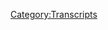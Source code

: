 {{DEFAULTSORT:
    #_TRANSCRIPT_0169:November 30, 2014
}}{{Transcript
    | title         = [[169: November 30, 2014]]
    | caption       = [https://knowledgefight.libsyn.com/knowledge-fight-nov-30-2014 Listen to this episode on Libsyn]
    | episodeNumber = [[169: November 30, 2014|169]]
    | length        = 01:23:54
}}

{{MessageBox
    | header     = Warning: Bot Generated Content
    | text       = This transcript was automatically generated by transcription software and likely contains many mistakes and misattributions. Please check the audio for definitive quotes, attribution, and context.
    | image      = N3yvass4myg91.webp
    | imagewidth = 50px
    | id         = warning
}}

{{TranscriptBlock
    | name      = Unknown Speaker
    | timestamp = 00:00:00.000
    | text      = Andy in Kansas, you're on the air, thanks for holding.
}}

{{TranscriptBlock
    | name      = Unknown Speaker
    | timestamp = 00:00:04.160
    | text      = Hello Alex, I'm a first time caller, I'm a huge fan, I love your work.
}}

{{TranscriptBlock
    | name      = Unknown Speaker
    | timestamp = 00:00:07.360
    | text      = I love you.
}}

{{TranscriptBlock
    | name      = Unknown Speaker
    | timestamp = 00:00:07.860
    | text      = Hey everybody, welcome back to Knowledge Fight, I'm Dan.
}}

{{TranscriptBlock
    | name      = Unknown Speaker
    | timestamp = 00:00:09.859
    | text      = I'm JORDAN!
}}

{{TranscriptBlock
    | name      = Unknown Speaker
    | timestamp = 00:00:10.460
    | text      = We're a couple dudes, like to sit around, drink novelty beverages, and talk a little bit about Alex Jones.
}}

{{TranscriptBlock
    | name      = Unknown Speaker
    | timestamp = 00:00:14.800
    | text      = Today's novelty beverage is zombie dust.
}}

{{TranscriptBlock
    | name      = Unknown Speaker
    | timestamp = 00:00:16.800
    | text      = Indeed we are Dan...
}}

{{TranscriptBlock
    | name      = Unknown Speaker
    | timestamp = 00:00:18.800
    | text      = Dan?
}}

{{TranscriptBlock
    | name      = Unknown Speaker
    | timestamp = 00:00:19.460
    | text      = Jordan.
}}

{{TranscriptBlock
    | name      = Unknown Speaker
    | timestamp = 00:00:19.960
    | text      = Dan.
}}

{{TranscriptBlock
    | name      = Unknown Speaker
    | timestamp = 00:00:20.460
    | text      = Jordan, sir.
}}

{{TranscriptBlock
    | name      = Unknown Speaker
    | timestamp = 00:00:21.500
    | text      = If you were furious...
}}

{{TranscriptBlock
    | name      = Unknown Speaker
    | timestamp = 00:00:23.399
    | text      = Uh huh.
}}

{{TranscriptBlock
    | name      = Unknown Speaker
    | timestamp = 00:00:23.899
    | text      = ...at so many different things happening concurrently...
}}

{{TranscriptBlock
    | name      = Unknown Speaker
    | timestamp = 00:00:27.300
    | text      = The world is upon me.
}}

{{TranscriptBlock
    | name      = Unknown Speaker
    | timestamp = 00:00:29.100
    | text      = Right.
}}

{{TranscriptBlock
    | name      = Unknown Speaker
    | timestamp = 00:00:29.600
    | text      = Uh, much, much like Atlas, everything hanging upon your shoulders, and some random stranger just walked up to you off the street, and was like, one, I work for Chase Bank, two, I am a shareholder in the WWE Network, do you do a podcast, and if so, describe it to me.
}}

{{TranscriptBlock
    | name      = Unknown Speaker
    | timestamp = 00:00:55.399
    | text      = I do, and it's about me, uh, I don't know a lot about Alex Jones, this guy I know, he doesn't know anything about him, and we talk about it, that's the podcast, uh, shit's just been nuts, and I apologize, I don't want to complain about it, uh, I've been, uh, fucked over by Chase Bank and the WWE Network, they'd hit me with a doomsday device, and I've been down for the count.
}}

{{TranscriptBlock
    | name      = Unknown Speaker
    | timestamp = 00:01:15.400
    | text      = Yes, yeah, yeah.
}}

{{TranscriptBlock
    | name      = Unknown Speaker
    | timestamp = 00:01:16.400
    | text      = It's been a really terrible couple days, but everything is looking up because we're here.
}}

{{TranscriptBlock
    | name      = Unknown Speaker
    | timestamp = 00:01:19.400
    | text      = You were stunned by someone who was stone cold.
}}

{{TranscriptBlock
    | name      = Unknown Speaker
    | timestamp = 00:01:22.400
    | text      = Absolutely brutal, uh, but we're here, and, uh, we are going to have a great time today, uh, Jordan, today we had an interesting podcast, uh, I was hoping to actually use your joke, your bit intro, where you're like, this guy walks up to you, and I would be like, are you from Austin?
}}

{{TranscriptBlock
    | name      = Unknown Speaker
    | timestamp = 00:01:38.400
    | text      = Because then I would say, if you're from Austin, I don't want to tell you what my podcast is about, I will tell you to come, uh, June 15th to Beer Land in Austin, Texas.
}}

{{TranscriptBlock
    | name      = Unknown Speaker
    | timestamp = 00:01:47.400
    | text      = We have never rehearsed a bit, why would you imagine that I would just come up with, like, do we have a-
}}

{{TranscriptBlock
    | name      = Unknown Speaker
    | timestamp = 00:01:52.400
    | text      = These are notes, these are post-notes.
}}

{{TranscriptBlock
    | name      = Unknown Speaker
    | timestamp = 00:01:53.400
    | text      = You're giving me notes?
}}

{{TranscriptBlock
    | name      = Unknown Speaker
    | timestamp = 00:01:54.400
    | text      = Yes, for next time.
}}

{{TranscriptBlock
    | name      = Unknown Speaker
    | timestamp = 00:01:55.400
    | text      = Alright, alright, okay.
}}

{{TranscriptBlock
    | name      = Unknown Speaker
    | timestamp = 00:01:56.400
    | text      = I have some notes right in front of me.
}}

{{TranscriptBlock
    | name      = Unknown Speaker
    | timestamp = 00:01:57.400
    | text      = Okay, oh no.
}}

{{TranscriptBlock
    | name      = Unknown Speaker
    | timestamp = 00:01:58.400
    | text      = I have some notes right here, and they are, Dan, say thank you to our new sponsors, which I would like to do right now, I'd like to say-
}}

{{TranscriptBlock
    | name      = Unknown Speaker
    | timestamp = 00:02:04.400
    | text      = We would also like to thank you in Austin this Friday, Beer Land.
}}

{{TranscriptBlock
    | name      = Unknown Speaker
    | timestamp = 00:02:08.400
    | text      = I'm gonna get to it, I'm gonna get to it.
}}

{{TranscriptBlock
    | name      = Unknown Speaker
    | timestamp = 00:02:09.400
    | text      = Doors at nine.
}}

{{TranscriptBlock
    | name      = Unknown Speaker
    | timestamp = 00:02:10.400
    | text      = I'm gonna get to that.
}}

{{TranscriptBlock
    | name      = Unknown Speaker
    | timestamp = 00:02:11.400
    | text      = Ten o'clock.
}}

{{TranscriptBlock
    | name      = Unknown Speaker
    | timestamp = 00:02:12.400
    | text      = We'll do a little bit more here in a second, but first, I'd like to say thank you to a new donor out there, what's going on, Dean?
}}

{{TranscriptBlock
    | name      = Unknown Speaker
    | timestamp = 00:02:17.400
    | text      = I'm a policy wonk.
}}

{{TranscriptBlock
    | name      = Unknown Speaker
    | timestamp = 00:02:18.400
    | text      = Thank you so much.
}}

{{TranscriptBlock
    | name      = Unknown Speaker
    | timestamp = 00:02:19.400
    | text      = Thank you very much, Dean.
}}

{{TranscriptBlock
    | name      = Unknown Speaker
    | timestamp = 00:02:20.400
    | text      = We appreciate it.
}}

{{TranscriptBlock
    | name      = Unknown Speaker
    | timestamp = 00:02:21.400
    | text      = Also, I'd like to give a shout out to another new donor, uh, thank you so much, Bob.
}}

{{TranscriptBlock
    | name      = Unknown Speaker
    | timestamp = 00:02:25.400
    | text      = I'm a policy wonk.
}}

{{TranscriptBlock
    | name      = Unknown Speaker
    | timestamp = 00:02:26.400
    | text      = Bobby!
}}

{{TranscriptBlock
    | name      = Unknown Speaker
    | timestamp = 00:02:27.400
    | text      = Thank you, Bob Vila, villain of the Home Improvement television series.
}}

{{TranscriptBlock
    | name      = Unknown Speaker
    | timestamp = 00:02:32.400
    | text      = This old donation.
}}

{{TranscriptBlock
    | name      = Unknown Speaker
    | timestamp = 00:02:33.400
    | text      = Yeah, alright.
}}

{{TranscriptBlock
    | name      = Unknown Speaker
    | timestamp = 00:02:34.400
    | text      = Get the fuck out of here.
}}

{{TranscriptBlock
    | name      = Unknown Speaker
    | timestamp = 00:02:36.400
    | text      = If you'd like to support-
}}

{{TranscriptBlock
    | name      = Unknown Speaker
    | timestamp = 00:02:37.400
    | text      = Minus one out the gate!
}}

{{TranscriptBlock
    | name      = Unknown Speaker
    | timestamp = 00:02:38.400
    | text      = If you'd like to support the show, you can do so by going to knowledgefight.com, clicking support the show, and, uh, we would really appreciate it.
}}

{{TranscriptBlock
    | name      = Unknown Speaker
    | timestamp = 00:02:44.400
    | text      = Now, as I, uh, teased there a second ago, we are going to be in Austin, Texas, this Friday.
}}

{{TranscriptBlock
    | name      = Unknown Speaker
    | timestamp = 00:02:49.400
    | text      = Right.
}}

{{TranscriptBlock
    | name      = Unknown Speaker
    | timestamp = 00:02:50.400
    | text      = Uh, at, uh, Beer Land, 10pm, doors open at nine.
}}

{{TranscriptBlock
    | name      = Unknown Speaker
    | timestamp = 00:02:53.400
    | text      = We'd love to see you all out there.
}}

{{TranscriptBlock
    | name      = Unknown Speaker
    | timestamp = 00:02:55.400
    | text      = Tickets still available.
}}

{{TranscriptBlock
    | name      = Unknown Speaker
    | timestamp = 00:02:56.400
    | text      = I think only at the door.
}}

{{TranscriptBlock
    | name      = Unknown Speaker
    | timestamp = 00:02:57.400
    | text      = They're available, they're not available.
}}

{{TranscriptBlock
    | name      = Unknown Speaker
    | timestamp = 00:02:58.400
    | text      = Yeah, yeah, yeah.
}}

{{TranscriptBlock
    | name      = Unknown Speaker
    | timestamp = 00:02:59.400
    | text      = In advance.
}}

{{TranscriptBlock
    | name      = Unknown Speaker
    | timestamp = 00:03:00.400
    | text      = There will be seating.
}}

{{TranscriptBlock
    | name      = Unknown Speaker
    | timestamp = 00:03:01.400
    | text      = And, and, believe me, they'll be available.
}}

{{TranscriptBlock
    | name      = Unknown Speaker
    | timestamp = 00:03:03.400
    | text      = Yeah.
}}

{{TranscriptBlock
    | name      = Unknown Speaker
    | timestamp = 00:03:04.400
    | text      = Um, and, uh, so, today-
}}

{{TranscriptBlock
    | name      = Unknown Speaker
    | timestamp = 00:03:07.400
    | text      = And once again, we are doing most of our advertising to people who already listen to the podcast and have decided, uh, whether or not to go long ago.
}}

{{TranscriptBlock
    | name      = Unknown Speaker
    | timestamp = 00:03:16.400
    | text      = Yes.
}}

{{TranscriptBlock
    | name      = Unknown Speaker
    | timestamp = 00:03:17.400
    | text      = So-
}}

{{TranscriptBlock
    | name      = Unknown Speaker
    | timestamp = 00:03:18.400
    | text      = I'm certain.
}}

{{TranscriptBlock
    | name      = Unknown Speaker
    | timestamp = 00:03:19.400
    | text      = So we're, we're great at marketing, uh, and we are grateful to everybody who in, in Austin who is already kicking ass for us.
}}

{{TranscriptBlock
    | name      = Unknown Speaker
    | timestamp = 00:03:25.400
    | text      = Thank you so much.
}}

{{TranscriptBlock
    | name      = Unknown Speaker
    | timestamp = 00:03:26.400
    | text      = Thank you.
}}

{{TranscriptBlock
    | name      = Unknown Speaker
    | timestamp = 00:03:27.400
    | text      = Yeah.
}}

{{TranscriptBlock
    | name      = Unknown Speaker
    | timestamp = 00:03:28.400
    | text      = So, um, I wanted today, what I wanted to do is, uh, I wanted to celebrate the city of Austin.
}}

{{TranscriptBlock
    | name      = Unknown Speaker
    | timestamp = 00:03:34.400
    | text      = Yes.
}}

{{TranscriptBlock
    | name      = Unknown Speaker
    | timestamp = 00:03:35.400
    | text      = And I will say that, uh, I have found a great Austin-related episode for the live show.
}}

{{TranscriptBlock
    | name      = Unknown Speaker
    | timestamp = 00:03:40.400
    | text      = All right.
}}

{{TranscriptBlock
    | name      = Unknown Speaker
    | timestamp = 00:03:41.400
    | text      = On Friday, it'd be right into Texas.
}}

{{TranscriptBlock
    | name      = Unknown Speaker
    | timestamp = 00:03:42.400
    | text      = Uh, but I've found another Austin episode.
}}

{{TranscriptBlock
    | name      = Unknown Speaker
    | timestamp = 00:03:44.400
    | text      = Okay.
}}

{{TranscriptBlock
    | name      = Unknown Speaker
    | timestamp = 00:03:45.400
    | text      = Austin-y episode that takes us into some-
}}

{{TranscriptBlock
    | name      = Unknown Speaker
    | timestamp = 00:03:47.400
    | text      = Austin-y episode?
}}

{{TranscriptBlock
    | name      = Unknown Speaker
    | timestamp = 00:03:48.400
    | text      = Yeah, there's some Austin-
}}

{{TranscriptBlock
    | name      = Unknown Speaker
    | timestamp = 00:03:49.400
    | text      = Is that like Schomburg or Chicago-y?
}}

{{TranscriptBlock
    | name      = Unknown Speaker
    | timestamp = 00:03:51.400
    | text      = Is that the kind of thing?
}}

{{TranscriptBlock
    | name      = Unknown Speaker
    | timestamp = 00:03:53.400
    | text      = Sort of.
}}

{{TranscriptBlock
    | name      = Unknown Speaker
    | timestamp = 00:03:54.400
    | text      = All right.
}}

{{TranscriptBlock
    | name      = Unknown Speaker
    | timestamp = 00:03:55.400
    | text      = It's not, it's not like about Red Rock or whatever.
}}

{{TranscriptBlock
    | name      = Unknown Speaker
    | timestamp = 00:03:57.400
    | text      = Oh, well then I don't want to hear it!
}}

{{TranscriptBlock
    | name      = Unknown Speaker
    | timestamp = 00:03:59.400
    | text      = Is that what it is?
}}

{{TranscriptBlock
    | name      = Unknown Speaker
    | timestamp = 00:04:00.400
    | text      = Isn't that the name of it?
}}

{{TranscriptBlock
    | name      = Unknown Speaker
    | timestamp = 00:04:01.400
    | text      = Redwall?
}}

{{TranscriptBlock
    | name      = Unknown Speaker
    | timestamp = 00:04:02.400
    | text      = I have no idea.
}}

{{TranscriptBlock
    | name      = Unknown Speaker
    | timestamp = 00:04:03.400
    | text      = I don't know.
}}

{{TranscriptBlock
    | name      = Unknown Speaker
    | timestamp = 00:04:04.400
    | text      = It's called Ice Fighting.
}}

{{TranscriptBlock
    | name      = Unknown Speaker
    | timestamp = 00:04:05.400
    | text      = Correct.
}}

{{TranscriptBlock
    | name      = Unknown Speaker
    | timestamp = 00:04:06.400
    | text      = Uh, called Brian, uh, written by Brian Jakes?
}}

{{TranscriptBlock
    | name      = Unknown Speaker
    | timestamp = 00:04:07.400
    | text      = You're correct.
}}

{{TranscriptBlock
    | name      = Unknown Speaker
    | timestamp = 00:04:08.400
    | text      = Jocks.
}}

{{TranscriptBlock
    | name      = Unknown Speaker
    | timestamp = 00:04:09.400
    | text      = Um, but, uh, before we get to today's episode, um, I should say we did record an episode
}}

{{TranscriptBlock
    | name      = Unknown Speaker
    | timestamp = 00:04:13.960
    | text      = over the weekend that we were going to release on Monday, and, uh, the universe saw fit to
}}

{{TranscriptBlock
    | name      = Unknown Speaker
    | timestamp = 00:04:18.319
    | text      = not let that be recorded.
}}

{{TranscriptBlock
    | name      = Unknown Speaker
    | timestamp = 00:04:20.639
    | text      = And it got lost.
}}

{{TranscriptBlock
    | name      = Unknown Speaker
    | timestamp = 00:04:21.639
    | text      = Right.
}}

{{TranscriptBlock
    | name      = Unknown Speaker
    | timestamp = 00:04:22.639
    | text      = And, good, it should have been.
}}

{{TranscriptBlock
    | name      = Unknown Speaker
    | timestamp = 00:04:23.639
    | text      = We, uh, it was, it's really fascinating because the entire episode was-
}}

{{TranscriptBlock
    | name      = Unknown Speaker
    | timestamp = 00:04:28.399
    | text      = Mostly.
}}

{{TranscriptBlock
    | name      = Unknown Speaker
    | timestamp = 00:04:29.399
    | text      = Really about how you felt it, that what we were talking about should be ignored and that
}}

{{TranscriptBlock
    | name      = Unknown Speaker
    | timestamp = 00:04:35.079
    | text      = we shouldn't be doing that episode.
}}

{{TranscriptBlock
    | name      = Unknown Speaker
    | timestamp = 00:04:36.959
    | text      = Cosmically, we then did not do that episode.
}}

{{TranscriptBlock
    | name      = Unknown Speaker
    | timestamp = 00:04:39.399
    | text      = We were talking about how everyone should ignore, uh, Alex's comments about the death
}}

{{TranscriptBlock
    | name      = Unknown Speaker
    | timestamp = 00:04:43.879
    | text      = of Anthony Bourdain, and then, bizarrely, the episode doesn't record as if it were God
}}

{{TranscriptBlock
    | name      = Unknown Speaker
    | timestamp = 00:04:49.720
    | text      = saying, cut it out.
}}

{{TranscriptBlock
    | name      = Unknown Speaker
    | timestamp = 00:04:51.160
    | text      = I can promise that we actually recorded the episode.
}}

{{TranscriptBlock
    | name      = Unknown Speaker
    | timestamp = 00:04:53.600
    | text      = Right.
}}

{{TranscriptBlock
    | name      = Unknown Speaker
    | timestamp = 00:04:54.600
    | text      = I can guarantee that.
}}

{{TranscriptBlock
    | name      = Unknown Speaker
    | timestamp = 00:04:55.680
    | text      = And this isn't some way that we're stealth saying that you should-
}}

{{TranscriptBlock
    | name      = Unknown Speaker
    | timestamp = 00:04:59.519
    | text      = It's not some meta bit or anything.
}}

{{TranscriptBlock
    | name      = Unknown Speaker
    | timestamp = 00:05:01.639
    | text      = Yeah, yeah, yeah.
}}

{{TranscriptBlock
    | name      = Unknown Speaker
    | timestamp = 00:05:02.639
    | text      = But-
}}

{{TranscriptBlock
    | name      = Unknown Speaker
    | timestamp = 00:05:03.639
    | text      = We're bad at bits, let alone meta bits.
}}

{{TranscriptBlock
    | name      = Unknown Speaker
    | timestamp = 00:05:05.120
    | text      = In that episode, we did cover also a little bit of the other stuff that Alex talked about
}}

{{TranscriptBlock
    | name      = Unknown Speaker
    | timestamp = 00:05:09.720
    | text      = on that Friday episode, and there's one clip that I think is so important that no one is
}}

{{TranscriptBlock
    | name      = Unknown Speaker
    | timestamp = 00:05:13.920
    | text      = talking about that we do need to play it here at the beginning of this episode.
}}

{{TranscriptBlock
    | name      = Unknown Speaker
    | timestamp = 00:05:17.199
    | text      = Oh, yeah, yeah, yeah, yeah.
}}

{{TranscriptBlock
    | name      = Unknown Speaker
    | timestamp = 00:05:18.199
    | text      = Just because this cannot be, uh, not heard by the people.
}}

{{TranscriptBlock
    | name      = Unknown Speaker
    | timestamp = 00:05:20.600
    | text      = Since we recorded it last night, I can almost remember it.
}}

{{TranscriptBlock
    | name      = Unknown Speaker
    | timestamp = 00:05:23.480
    | text      = So this is from the June 8th, 2018 episode of the Alex Jones show.
}}

{{TranscriptBlock
    | name      = Unknown Speaker
    | timestamp = 00:05:28.360
    | text      = Alex Jones is on vacation in Hawaii, but he calls into the show a couple hours before
}}

{{TranscriptBlock
    | name      = Unknown Speaker
    | timestamp = 00:05:33.000
    | text      = he calls in to talk about Anthony Bourdain's death.
}}

{{TranscriptBlock
    | name      = Unknown Speaker
    | timestamp = 00:05:37.680
    | text      = He calls in to say this.
}}

{{TranscriptBlock
    | name      = Unknown Speaker
    | timestamp = 00:05:39.839
    | text      = Alex, how refreshing is it to see a president that essentially flips the bird to the globalist
}}

{{TranscriptBlock
    | name      = Unknown Speaker
    | timestamp = 00:05:45.199
    | text      = at the G7 summit?
}}

{{TranscriptBlock
    | name      = Unknown Speaker
    | timestamp = 00:05:46.199
    | text      = That's right.
}}

{{TranscriptBlock
    | name      = Unknown Speaker
    | timestamp = 00:05:47.199
    | text      = Coming up in the next segment, we will play the clip as he was going out to Marine One
}}

{{TranscriptBlock
    | name      = Unknown Speaker
    | timestamp = 00:05:50.579
    | text      = Helicopter to take off to the G7, and he pointed out that he tried to play nice with Trudeau,
}}

{{TranscriptBlock
    | name      = Unknown Speaker
    | timestamp = 00:05:55.360
    | text      = he tried to play nice with Macron and others, but he tore into him and said, listen, Russia
}}

{{TranscriptBlock
    | name      = Unknown Speaker
    | timestamp = 00:06:00.319
    | text      = should be in the G7, back to G8.
}}

{{TranscriptBlock
    | name      = Unknown Speaker
    | timestamp = 00:06:02.439
    | text      = They were taken out five years ago.
}}

{{TranscriptBlock
    | name      = Unknown Speaker
    | timestamp = 00:06:04.439
    | text      = That is not Obama.
}}

{{TranscriptBlock
    | name      = Unknown Speaker
    | timestamp = 00:06:05.439
    | text      = The globalist.
}}

{{TranscriptBlock
    | name      = Unknown Speaker
    | timestamp = 00:06:06.439
    | text      = Whether you like it or not, this is the only place Trump's been behind on.
}}

{{TranscriptBlock
    | name      = Unknown Speaker
    | timestamp = 00:06:10.720
    | text      = He was ahead of it during the campaign, the clear alliance that the patriots in the Pentagon,
}}

{{TranscriptBlock
    | name      = Unknown Speaker
    | timestamp = 00:06:15.519
    | text      = there's bad guys in there too.
}}

{{TranscriptBlock
    | name      = Unknown Speaker
    | timestamp = 00:06:16.519
    | text      = No, there's the best.
}}

{{TranscriptBlock
    | name      = Unknown Speaker
    | timestamp = 00:06:17.519
    | text      = There's three different factions, really, but there's two dominant ones.
}}

{{TranscriptBlock
    | name      = Unknown Speaker
    | timestamp = 00:06:19.959
    | text      = The patriots in the Pentagon, so we should link up with Russia.
}}

{{TranscriptBlock
    | name      = Unknown Speaker
    | timestamp = 00:06:23.199
    | text      = They've got incredible resources, four times our land mass, more resources than even Africa.
}}

{{TranscriptBlock
    | name      = Unknown Speaker
    | timestamp = 00:06:28.439
    | text      = They've become a Christian nation.
}}

{{TranscriptBlock
    | name      = Unknown Speaker
    | timestamp = 00:06:29.759
    | text      = They've got lower taxes on us.
}}

{{TranscriptBlock
    | name      = Unknown Speaker
    | timestamp = 00:06:31.519
    | text      = We should link up, but geographically we'll control the whole planet.
}}

{{TranscriptBlock
    | name      = Unknown Speaker
    | timestamp = 00:06:35.920
    | text      = Yikes.
}}

{{TranscriptBlock
    | name      = Unknown Speaker
    | timestamp = 00:06:36.920
    | text      = Right.
}}

{{TranscriptBlock
    | name      = Unknown Speaker
    | timestamp = 00:06:37.920
    | text      = So we freaked out and screamed about this for like 10 minutes yesterday.
}}

{{TranscriptBlock
    | name      = Unknown Speaker
    | timestamp = 00:06:40.519
    | text      = No need to sort of recreate that, except to say, hey guys, there's Alex saying that he
}}

{{TranscriptBlock
    | name      = Unknown Speaker
    | timestamp = 00:06:46.720
    | text      = and the patriots that he's aware of within the intelligence services want to hook up
}}

{{TranscriptBlock
    | name      = Unknown Speaker
    | timestamp = 00:06:51.959
    | text      = with Russia and dominate the world.
}}

{{TranscriptBlock
    | name      = Unknown Speaker
    | timestamp = 00:06:54.839
    | text      = Right.
}}

{{TranscriptBlock
    | name      = Unknown Speaker
    | timestamp = 00:06:55.839
    | text      = Geographically.
}}

{{TranscriptBlock
    | name      = Unknown Speaker
    | timestamp = 00:06:56.839
    | text      = Yep.
}}

{{TranscriptBlock
    | name      = Unknown Speaker
    | timestamp = 00:06:57.839
    | text      = Dominate the world.
}}

{{TranscriptBlock
    | name      = Unknown Speaker
    | timestamp = 00:06:58.839
    | text      = That was the plan.
}}

{{TranscriptBlock
    | name      = Unknown Speaker
    | timestamp = 00:06:59.839
    | text      = So that's not great.
}}

{{TranscriptBlock
    | name      = Unknown Speaker
    | timestamp = 00:07:00.839
    | text      = Which I believe we came to the conclusion that that made him a globalist.
}}

{{TranscriptBlock
    | name      = Unknown Speaker
    | timestamp = 00:07:05.079
    | text      = I think dominating a globe makes one a globalist.
}}

{{TranscriptBlock
    | name      = Unknown Speaker
    | timestamp = 00:07:07.879
    | text      = The only thing about that that I still cannot get over is what is the third faction in the
}}

{{TranscriptBlock
    | name      = Unknown Speaker
    | timestamp = 00:07:13.680
    | text      = Pentagon?
}}

{{TranscriptBlock
    | name      = Unknown Speaker
    | timestamp = 00:07:14.839
    | text      = What is it?
}}

{{TranscriptBlock
    | name      = Unknown Speaker
    | timestamp = 00:07:15.879
    | text      = So we got the Patriots, we've got one confirmed faction, assumably the other one is the globalists
}}

{{TranscriptBlock
    | name      = Unknown Speaker
    | timestamp = 00:07:22.279
    | text      = or at least globalist controlled vampires.
}}

{{TranscriptBlock
    | name      = Unknown Speaker
    | timestamp = 00:07:25.439
    | text      = Globalist adjacent.
}}

{{TranscriptBlock
    | name      = Unknown Speaker
    | timestamp = 00:07:26.439
    | text      = What is the third one?
}}

{{TranscriptBlock
    | name      = Unknown Speaker
    | timestamp = 00:07:28.000
    | text      = The sommeliers.
}}

{{TranscriptBlock
    | name      = Unknown Speaker
    | timestamp = 00:07:29.000
    | text      = The sommeliers?
}}

{{TranscriptBlock
    | name      = Unknown Speaker
    | timestamp = 00:07:30.000
    | text      = The wine merchants?
}}

{{TranscriptBlock
    | name      = Unknown Speaker
    | timestamp = 00:07:31.000
    | text      = Yeah, the wine snobs.
}}

{{TranscriptBlock
    | name      = Unknown Speaker
    | timestamp = 00:07:32.000
    | text      = See, now I feel like that's again a very antisemitic thing.
}}

{{TranscriptBlock
    | name      = Unknown Speaker
    | timestamp = 00:07:35.879
    | text      = No.
}}

{{TranscriptBlock
    | name      = Unknown Speaker
    | timestamp = 00:07:36.879
    | text      = We got wine snobs over here.
}}

{{TranscriptBlock
    | name      = Unknown Speaker
    | timestamp = 00:07:37.879
    | text      = We got wine snobs.
}}

{{TranscriptBlock
    | name      = Unknown Speaker
    | timestamp = 00:07:38.879
    | text      = Patriots.
}}

{{TranscriptBlock
    | name      = Unknown Speaker
    | timestamp = 00:07:39.879
    | text      = Patriots.
}}

{{TranscriptBlock
    | name      = Unknown Speaker
    | timestamp = 00:07:40.879
    | text      = Globalists.
}}

{{TranscriptBlock
    | name      = Unknown Speaker
    | timestamp = 00:07:41.879
    | text      = Globalists.
}}

{{TranscriptBlock
    | name      = Unknown Speaker
    | timestamp = 00:07:42.879
    | text      = Right.
}}

{{TranscriptBlock
    | name      = Unknown Speaker
    | timestamp = 00:07:43.879
    | text      = What are the wines?
}}

{{TranscriptBlock
    | name      = Unknown Speaker
    | timestamp = 00:07:44.879
    | text      = The wine snobs sit around and just laugh and like, aha, they're using the wrong cheese
}}

{{TranscriptBlock
    | name      = Unknown Speaker
    | timestamp = 00:07:50.160
    | text      = with that red wine.
}}

{{TranscriptBlock
    | name      = Unknown Speaker
    | timestamp = 00:07:51.160
    | text      = Aha, sacre bleu.
}}

{{TranscriptBlock
    | name      = Unknown Speaker
    | timestamp = 00:07:52.160
    | text      = Ah, you should have brought a charcuterie.
}}

{{TranscriptBlock
    | name      = Unknown Speaker
    | timestamp = 00:07:54.720
    | text      = Absolutely.
}}

{{TranscriptBlock
    | name      = Unknown Speaker
    | timestamp = 00:07:55.720
    | text      = No, do they send go-between messages?
}}

{{TranscriptBlock
    | name      = Unknown Speaker
    | timestamp = 00:07:58.759
    | text      = Like you can trust a wine aficionado.
}}

{{TranscriptBlock
    | name      = Unknown Speaker
    | timestamp = 00:08:01.139
    | text      = They're so absorbed in wine that they don't care about distorting the words that you say.
}}

{{TranscriptBlock
    | name      = Unknown Speaker
    | timestamp = 00:08:05.879
    | text      = So is that how they communicate with each other?
}}

{{TranscriptBlock
    | name      = Unknown Speaker
    | timestamp = 00:08:07.920
    | text      = Do they send missives?
}}

{{TranscriptBlock
    | name      = Unknown Speaker
    | timestamp = 00:08:09.920
    | text      = Have they turned wine purchases into a coded language?
}}

{{TranscriptBlock
    | name      = Unknown Speaker
    | timestamp = 00:08:13.959
    | text      = Absolutely.
}}

{{TranscriptBlock
    | name      = Unknown Speaker
    | timestamp = 00:08:14.959
    | text      = Okay.
}}

{{TranscriptBlock
    | name      = Unknown Speaker
    | timestamp = 00:08:15.959
    | text      = That makes sense.
}}

{{TranscriptBlock
    | name      = Unknown Speaker
    | timestamp = 00:08:16.959
    | text      = I'm done.
}}

{{TranscriptBlock
    | name      = Unknown Speaker
    | timestamp = 00:08:17.959
    | text      = It's like...
}}

{{TranscriptBlock
    | name      = Unknown Speaker
    | timestamp = 00:08:18.959
    | text      = All right.
}}

{{TranscriptBlock
    | name      = Unknown Speaker
    | timestamp = 00:08:19.959
    | text      = Yeah.
}}

{{TranscriptBlock
    | name      = Unknown Speaker
    | timestamp = 00:08:20.959
    | text      = So, Jordan, today what we're going to be going over is the November 30th, 2014 episode of
}}

{{TranscriptBlock
    | name      = Unknown Speaker
    | timestamp = 00:08:25.560
    | text      = the Alex Jones show.
}}

{{TranscriptBlock
    | name      = Unknown Speaker
    | timestamp = 00:08:26.959
    | text      = Right.
}}

{{TranscriptBlock
    | name      = Unknown Speaker
    | timestamp = 00:08:27.959
    | text      = It's very Austin-y.
}}

{{TranscriptBlock
    | name      = Unknown Speaker
    | timestamp = 00:08:28.959
    | text      = Yeah.
}}

{{TranscriptBlock
    | name      = Unknown Speaker
    | timestamp = 00:08:29.959
    | text      = I'd like to see if you have any idea why I have chosen this as an Austin-y episode.
}}

{{TranscriptBlock
    | name      = Unknown Speaker
    | timestamp = 00:08:36.320
    | text      = November 30th?
}}

{{TranscriptBlock
    | name      = Unknown Speaker
    | timestamp = 00:08:37.919
    | text      = Mm-hmm.
}}

{{TranscriptBlock
    | name      = Unknown Speaker
    | timestamp = 00:08:38.919
    | text      = 2014.
}}

{{TranscriptBlock
    | name      = Unknown Speaker
    | timestamp = 00:08:39.919
    | text      = Right.
}}

{{TranscriptBlock
    | name      = Unknown Speaker
    | timestamp = 00:08:40.919
    | text      = So that was when... let's see, what happens in November 30th?
}}

{{TranscriptBlock
    | name      = Unknown Speaker
    | timestamp = 00:08:46.240
    | text      = Just after Thanksgiving.
}}

{{TranscriptBlock
    | name      = Unknown Speaker
    | timestamp = 00:08:47.240
    | text      = That was probably the... oh, no, no, that was the reenactment of the first Thanksgiving
}}

{{TranscriptBlock
    | name      = Unknown Speaker
    | timestamp = 00:08:51.960
    | text      = when Christ was crucified?
}}

{{TranscriptBlock
    | name      = Unknown Speaker
    | timestamp = 00:08:54.000
    | text      = Incorrect.
}}

{{TranscriptBlock
    | name      = Unknown Speaker
    | timestamp = 00:08:55.000
    | text      = No, they do the Thanksgiving... no?
}}

{{TranscriptBlock
    | name      = Unknown Speaker
    | timestamp = 00:08:57.039
    | text      = Nope.
}}

{{TranscriptBlock
    | name      = Unknown Speaker
    | timestamp = 00:08:58.039
    | text      = All right.
}}

{{TranscriptBlock
    | name      = Unknown Speaker
    | timestamp = 00:08:59.039
    | text      = Incorrect.
}}

{{TranscriptBlock
    | name      = Unknown Speaker
    | timestamp = 00:09:00.039
    | text      = Bethlehem?
}}

{{TranscriptBlock
    | name      = Unknown Speaker
    | timestamp = 00:09:01.039
    | text      = Nope.
}}

{{TranscriptBlock
    | name      = Unknown Speaker
    | timestamp = 00:09:02.039
    | text      = Are you sure?
}}

{{TranscriptBlock
    | name      = Unknown Speaker
    | timestamp = 00:09:03.039
    | text      = On November 28th at two-twenty-something in the morning, a gentleman by the name of Larry
}}

{{TranscriptBlock
    | name      = Unknown Speaker
    | timestamp = 00:09:09.759
    | text      = McWilliams went on a shooting spree in Austin and shot a ton of bullets at the police station
}}

{{TranscriptBlock
    | name      = Unknown Speaker
    | timestamp = 00:09:18.480
    | text      = and tried to set fire to the Mexican consulate.
}}

{{TranscriptBlock
    | name      = Unknown Speaker
    | timestamp = 00:09:21.960
    | text      = Also shot a bunch of bullets at the federal courthouse.
}}

{{TranscriptBlock
    | name      = Unknown Speaker
    | timestamp = 00:09:25.120
    | text      = He was shot down by a cop eventually.
}}

{{TranscriptBlock
    | name      = Unknown Speaker
    | timestamp = 00:09:28.360
    | text      = He had Let Me Die written in marker across his chest.
}}

{{TranscriptBlock
    | name      = Unknown Speaker
    | timestamp = 00:09:32.399
    | text      = He also, in his pocket, had a copy of a book that was...
}}

{{TranscriptBlock
    | name      = Unknown Speaker
    | timestamp = 00:09:37.600
    | text      = Where to Hide Your Guns.
}}

{{TranscriptBlock
    | name      = Unknown Speaker
    | timestamp = 00:09:38.600
    | text      = Exactly.
}}

{{TranscriptBlock
    | name      = Unknown Speaker
    | timestamp = 00:09:39.600
    | text      = Yep.
}}

{{TranscriptBlock
    | name      = Unknown Speaker
    | timestamp = 00:09:40.600
    | text      = We'll get into more detail about it later, but it's tied to a Christian identity supremacy
}}

{{TranscriptBlock
    | name      = Unknown Speaker
    | timestamp = 00:09:45.960
    | text      = group that is very racist and anti-Semitic.
}}

{{TranscriptBlock
    | name      = Unknown Speaker
    | timestamp = 00:09:49.200
    | text      = They are called the Phineas Priesthood, and it's not really like a specific group.
}}

{{TranscriptBlock
    | name      = Unknown Speaker
    | timestamp = 00:09:54.039
    | text      = It's kind of like a loose-knit group of people who, you know, you just get to call yourself
}}

{{TranscriptBlock
    | name      = Unknown Speaker
    | timestamp = 00:09:58.639
    | text      = a priest in this Phineas Priesthood.
}}

{{TranscriptBlock
    | name      = Unknown Speaker
    | timestamp = 00:10:01.519
    | text      = And he had a book about them and their history in his pocket, much like as if it was catcher
}}

{{TranscriptBlock
    | name      = Unknown Speaker
    | timestamp = 00:10:06.440
    | text      = in the rye for him, which, I mean, speaks volumes about what he was about.
}}

{{TranscriptBlock
    | name      = Unknown Speaker
    | timestamp = 00:10:11.080
    | text      = Of course.
}}

{{TranscriptBlock
    | name      = Unknown Speaker
    | timestamp = 00:10:12.080
    | text      = So I went and...
}}

{{TranscriptBlock
    | name      = Unknown Speaker
    | timestamp = 00:10:13.279
    | text      = So they're definitely talking about Bethlehem, then.
}}

{{TranscriptBlock
    | name      = Unknown Speaker
    | timestamp = 00:10:16.320
    | text      = There might be some of that.
}}

{{TranscriptBlock
    | name      = Unknown Speaker
    | timestamp = 00:10:18.580
    | text      = You might have been more right than I knew.
}}

{{TranscriptBlock
    | name      = Unknown Speaker
    | timestamp = 00:10:19.919
    | text      = Did they hurt anybody?
}}

{{TranscriptBlock
    | name      = Unknown Speaker
    | timestamp = 00:10:21.080
    | text      = Or did he hurt anybody?
}}

{{TranscriptBlock
    | name      = Unknown Speaker
    | timestamp = 00:10:22.879
    | text      = I assume the group has probably hurt people.
}}

{{TranscriptBlock
    | name      = Unknown Speaker
    | timestamp = 00:10:25.879
    | text      = No one ended up hurt.
}}

{{TranscriptBlock
    | name      = Unknown Speaker
    | timestamp = 00:10:28.399
    | text      = There was more property damage from what I've been able to glean.
}}

{{TranscriptBlock
    | name      = Unknown Speaker
    | timestamp = 00:10:31.639
    | text      = That's kind of the most Austin-y mass shooting I can think of.
}}

{{TranscriptBlock
    | name      = Unknown Speaker
    | timestamp = 00:10:35.720
    | text      = Austin is so cool, even their mass shooters are like, wait, we don't want to hurt anybody.
}}

{{TranscriptBlock
    | name      = Unknown Speaker
    | timestamp = 00:10:40.200
    | text      = I don't think he didn't want to hurt anybody.
}}

{{TranscriptBlock
    | name      = Unknown Speaker
    | timestamp = 00:10:42.840
    | text      = I recognize that!
}}

{{TranscriptBlock
    | name      = Unknown Speaker
    | timestamp = 00:10:44.240
    | text      = But he picked the right targets, you know?
}}

{{TranscriptBlock
    | name      = Unknown Speaker
    | timestamp = 00:10:46.720
    | text      = He picked the big three.
}}

{{TranscriptBlock
    | name      = Unknown Speaker
    | timestamp = 00:10:47.720
    | text      = You go after the police station, you go after the courthouse, you gotta go after the Mexican
}}

{{TranscriptBlock
    | name      = Unknown Speaker
    | timestamp = 00:10:52.440
    | text      = consulate after that.
}}

{{TranscriptBlock
    | name      = Unknown Speaker
    | timestamp = 00:10:54.559
    | text      = Also our friend Art Acevedo, the then Austin police chief, did speculate that there was
}}

{{TranscriptBlock
    | name      = Unknown Speaker
    | timestamp = 00:11:01.840
    | text      = reason to believe that the attack could have been politically motivated, an anti-government
}}

{{TranscriptBlock
    | name      = Unknown Speaker
    | timestamp = 00:11:08.600
    | text      = attack that also might be linked to feelings about immigration, being as he tried to set
}}

{{TranscriptBlock
    | name      = Unknown Speaker
    | timestamp = 00:11:17.279
    | text      = the Mexican consulate on fire.
}}

{{TranscriptBlock
    | name      = Unknown Speaker
    | timestamp = 00:11:21.960
    | text      = I'm a big fan of Acevedo.
}}

{{TranscriptBlock
    | name      = Unknown Speaker
    | timestamp = 00:11:24.559
    | text      = That seems pretty obvious.
}}

{{TranscriptBlock
    | name      = Unknown Speaker
    | timestamp = 00:11:27.759
    | text      = That's some good detective work I recognize.
}}

{{TranscriptBlock
    | name      = Unknown Speaker
    | timestamp = 00:11:30.179
    | text      = From Texas Monthly, shooting up a Mexican consulate shortly after President Obama issued
}}

{{TranscriptBlock
    | name      = Unknown Speaker
    | timestamp = 00:11:34.519
    | text      = his executive order regarding immigration does indicate a potential motive.
}}

{{TranscriptBlock
    | name      = Unknown Speaker
    | timestamp = 00:11:41.759
    | text      = Certainly he's also, if you looked over...
}}

{{TranscriptBlock
    | name      = Unknown Speaker
    | timestamp = 00:11:44.639
    | text      = That would be a wild coincidence.
}}

{{TranscriptBlock
    | name      = Unknown Speaker
    | timestamp = 00:11:46.360
    | text      = If you looked over his social media, you'd find that he had posted a lot of really positive
}}

{{TranscriptBlock
    | name      = Unknown Speaker
    | timestamp = 00:11:51.559
    | text      = stuff about Ron Paul in the past, so there's some sort of connection that he had there
}}

{{TranscriptBlock
    | name      = Unknown Speaker
    | timestamp = 00:11:56.000
    | text      = philosophically.
}}

{{TranscriptBlock
    | name      = Unknown Speaker
    | timestamp = 00:11:58.279
    | text      = And he also was a guy who'd been arrested and done time for robbing a bank some years
}}

{{TranscriptBlock
    | name      = Unknown Speaker
    | timestamp = 00:12:03.919
    | text      = prior.
}}

{{TranscriptBlock
    | name      = Unknown Speaker
    | timestamp = 00:12:04.919
    | text      = He tried to rob a...
}}

{{TranscriptBlock
    | name      = Unknown Speaker
    | timestamp = 00:12:05.919
    | text      = What is more anti-government than that?
}}

{{TranscriptBlock
    | name      = Unknown Speaker
    | timestamp = 00:12:07.600
    | text      = He tried to rob a Brinks truck, from what I've been able to find.
}}

{{TranscriptBlock
    | name      = Unknown Speaker
    | timestamp = 00:12:10.320
    | text      = Wait, and a bank?
}}

{{TranscriptBlock
    | name      = Unknown Speaker
    | timestamp = 00:12:11.320
    | text      = No, that was the thing.
}}

{{TranscriptBlock
    | name      = Unknown Speaker
    | timestamp = 00:12:13.039
    | text      = That counts as a bank.
}}

{{TranscriptBlock
    | name      = Unknown Speaker
    | timestamp = 00:12:14.039
    | text      = That does not count as a bank.
}}

{{TranscriptBlock
    | name      = Unknown Speaker
    | timestamp = 00:12:15.799
    | text      = To the law, it does.
}}

{{TranscriptBlock
    | name      = Unknown Speaker
    | timestamp = 00:12:16.799
    | text      = That does not count as a bank.
}}

{{TranscriptBlock
    | name      = Unknown Speaker
    | timestamp = 00:12:17.799
    | text      = There have to be tellers, you have to stand on the thing and shoot bullets up in the air.
}}

{{TranscriptBlock
    | name      = Unknown Speaker
    | timestamp = 00:12:22.440
    | text      = You gotta do the whole thing.
}}

{{TranscriptBlock
    | name      = Unknown Speaker
    | timestamp = 00:12:23.440
    | text      = According to the law, it counts.
}}

{{TranscriptBlock
    | name      = Unknown Speaker
    | timestamp = 00:12:26.200
    | text      = I would also accept sliding a piece of paper to the teller that says, I have a gun, please
}}

{{TranscriptBlock
    | name      = Unknown Speaker
    | timestamp = 00:12:31.039
    | text      = put $100,000...
}}

{{TranscriptBlock
    | name      = Unknown Speaker
    | timestamp = 00:12:32.039
    | text      = You can't slide that note to the Brinks guy.
}}

{{TranscriptBlock
    | name      = Unknown Speaker
    | timestamp = 00:12:33.519
    | text      = He's got a gun.
}}

{{TranscriptBlock
    | name      = Unknown Speaker
    | timestamp = 00:12:34.519
    | text      = No, he's definitely got a gun.
}}

{{TranscriptBlock
    | name      = Unknown Speaker
    | timestamp = 00:12:36.200
    | text      = So this guy was a mess, and he had a lot of indications that he might be the sort of guy
}}

{{TranscriptBlock
    | name      = Unknown Speaker
    | timestamp = 00:12:44.120
    | text      = who'd be doing this kind of stuff.
}}

{{TranscriptBlock
    | name      = Unknown Speaker
    | timestamp = 00:12:46.879
    | text      = He ended up getting shot by a cop pretty...
}}

{{TranscriptBlock
    | name      = Unknown Speaker
    | timestamp = 00:12:51.039
    | text      = Not too long after he went all shooty.
}}

{{TranscriptBlock
    | name      = Unknown Speaker
    | timestamp = 00:12:56.000
    | text      = But he's an old white guy, he's a 49-year-old white guy, and so that's gonna make Alex...
}}

{{TranscriptBlock
    | name      = Unknown Speaker
    | timestamp = 00:13:00.679
    | text      = Man, we still need them around.
}}

{{TranscriptBlock
    | name      = Unknown Speaker
    | timestamp = 00:13:04.080
    | text      = If they weren't here...
}}

{{TranscriptBlock
    | name      = Unknown Speaker
    | timestamp = 00:13:06.000
    | text      = Stop it.
}}

{{TranscriptBlock
    | name      = Unknown Speaker
    | timestamp = 00:13:07.000
    | text      = Oh, boy.
}}

{{TranscriptBlock
    | name      = Unknown Speaker
    | timestamp = 00:13:08.200
    | text      = So because the guy's an old white dude, Alex has some complicated feelings about it.
}}

{{TranscriptBlock
    | name      = Unknown Speaker
    | timestamp = 00:13:12.720
    | text      = He should be, against it, kind of a fan.
}}

{{TranscriptBlock
    | name      = Unknown Speaker
    | timestamp = 00:13:16.240
    | text      = Alex doesn't really know what to do with it, and we'll watch him spin his wheels.
}}

{{TranscriptBlock
    | name      = Unknown Speaker
    | timestamp = 00:13:20.679
    | text      = This is the 30th, and on the 28th, he took the day off.
}}

{{TranscriptBlock
    | name      = Unknown Speaker
    | timestamp = 00:13:24.840
    | text      = The 28th was a Friday.
}}

{{TranscriptBlock
    | name      = Unknown Speaker
    | timestamp = 00:13:26.720
    | text      = He took that off because he's like...
}}

{{TranscriptBlock
    | name      = Unknown Speaker
    | timestamp = 00:13:28.159
    | text      = He was too busy masturbating to this guy.
}}

{{TranscriptBlock
    | name      = Unknown Speaker
    | timestamp = 00:13:30.600
    | text      = Thanksgiving.
}}

{{TranscriptBlock
    | name      = Unknown Speaker
    | timestamp = 00:13:31.600
    | text      = Maybe.
}}

{{TranscriptBlock
    | name      = Unknown Speaker
    | timestamp = 00:13:32.600
    | text      = Maybe Thanksgiving.
}}

{{TranscriptBlock
    | name      = Unknown Speaker
    | timestamp = 00:13:33.600
    | text      = But he had a pre-recorded show, and it was really funny to listen to that, like what
}}

{{TranscriptBlock
    | name      = Unknown Speaker
    | timestamp = 00:13:38.559
    | text      = he's complaining about, knowing that that morning...
}}

{{TranscriptBlock
    | name      = Unknown Speaker
    | timestamp = 00:13:41.120
    | text      = There's an active shooter.
}}

{{TranscriptBlock
    | name      = Unknown Speaker
    | timestamp = 00:13:42.120
    | text      = Yeah.
}}

{{TranscriptBlock
    | name      = Unknown Speaker
    | timestamp = 00:13:43.120
    | text      = Yeah, but a huge shooter.
}}

{{TranscriptBlock
    | name      = Unknown Speaker
    | timestamp = 00:13:44.120
    | text      = He's been a white terrorist.
}}

{{TranscriptBlock
    | name      = Unknown Speaker
    | timestamp = 00:13:45.120
    | text      = It's kind of funny that he's like, we're gonna replay a great interview with Michael Savage.
}}

{{TranscriptBlock
    | name      = Unknown Speaker
    | timestamp = 00:13:48.879
    | text      = All right.
}}

{{TranscriptBlock
    | name      = Unknown Speaker
    | timestamp = 00:13:49.879
    | text      = All right, bro.
}}

{{TranscriptBlock
    | name      = Unknown Speaker
    | timestamp = 00:13:51.440
    | text      = So here's the first clip where Alex discusses what he thinks is going on with this guy.
}}

{{TranscriptBlock
    | name      = Unknown Speaker
    | timestamp = 00:13:56.360
    | text      = Already, hard to believe, the 30th day of November, 2014 on the...
}}

{{TranscriptBlock
    | name      = Unknown Speaker
    | timestamp = 00:14:02.480
    | text      = Also one of the most offensive things I've ever heard on this show.
}}

{{TranscriptBlock
    | name      = Unknown Speaker
    | timestamp = 00:14:04.440
    | text      = He's playing ZZ Top to start the show.
}}

{{TranscriptBlock
    | name      = Unknown Speaker
    | timestamp = 00:14:07.000
    | text      = Please.
}}

{{TranscriptBlock
    | name      = Unknown Speaker
    | timestamp = 00:14:08.000
    | text      = Please.
}}

{{TranscriptBlock
    | name      = Unknown Speaker
    | timestamp = 00:14:09.000
    | text      = This live Sunday edition.
}}

{{TranscriptBlock
    | name      = Unknown Speaker
    | timestamp = 00:14:10.000
    | text      = I'm your host, Alex Jones.
}}

{{TranscriptBlock
    | name      = Unknown Speaker
    | timestamp = 00:14:11.000
    | text      = We'll be here as we are every Sunday, 4 to 6 p.m. Central Standard Time.
}}

{{TranscriptBlock
    | name      = Unknown Speaker
    | timestamp = 00:14:15.480
    | text      = I intend to open the phones up throughout really the last two-thirds of the transmission
}}

{{TranscriptBlock
    | name      = Unknown Speaker
    | timestamp = 00:14:22.000
    | text      = from the bottom of the hour forward, and I intend to try to be disciplined, which everybody
}}

{{TranscriptBlock
    | name      = Unknown Speaker
    | timestamp = 00:14:26.639
    | text      = knows I'm not, to go over as much news as possible.
}}

{{TranscriptBlock
    | name      = Unknown Speaker
    | timestamp = 00:14:32.200
    | text      = There's just so much here to talk about.
}}

{{TranscriptBlock
    | name      = Unknown Speaker
    | timestamp = 00:14:35.240
    | text      = I live in Austin, Texas, where a few days ago, we had somebody at 2.22 a.m., we know
}}

{{TranscriptBlock
    | name      = Unknown Speaker
    | timestamp = 00:14:43.860
    | text      = his name, McWilliams, running around shooting up the police station, the Mexican Consulate,
}}

{{TranscriptBlock
    | name      = Unknown Speaker
    | timestamp = 00:14:50.360
    | text      = and the federal building.
}}

{{TranscriptBlock
    | name      = Unknown Speaker
    | timestamp = 00:14:54.159
    | text      = He's my hero.
}}

{{TranscriptBlock
    | name      = Unknown Speaker
    | timestamp = 00:14:55.159
    | text      = And folks want to know my take on that.
}}

{{TranscriptBlock
    | name      = Unknown Speaker
    | timestamp = 00:14:57.440
    | text      = He's my hero.
}}

{{TranscriptBlock
    | name      = Unknown Speaker
    | timestamp = 00:14:58.440
    | text      = Hero.
}}

{{TranscriptBlock
    | name      = Unknown Speaker
    | timestamp = 00:14:59.440
    | text      = Well, I'll give you my take on that event.
}}

{{TranscriptBlock
    | name      = Unknown Speaker
    | timestamp = 00:15:03.480
    | text      = Slain Austin Shooter likely had anti-government motive.
}}

{{TranscriptBlock
    | name      = Unknown Speaker
    | timestamp = 00:15:07.519
    | text      = Hero.
}}

{{TranscriptBlock
    | name      = Unknown Speaker
    | timestamp = 00:15:08.519
    | text      = Was against open borders.
}}

{{TranscriptBlock
    | name      = Unknown Speaker
    | timestamp = 00:15:09.519
    | text      = That's what they're saying is likely.
}}

{{TranscriptBlock
    | name      = Unknown Speaker
    | timestamp = 00:15:11.179
    | text      = I saw some online videos of him training with ninja swords and stuff, and he fits the same
}}

{{TranscriptBlock
    | name      = Unknown Speaker
    | timestamp = 00:15:16.639
    | text      = M.O. as this guy on the East Coast that killed one cop and was hunting others who was obsessed
}}

{{TranscriptBlock
    | name      = Unknown Speaker
    | timestamp = 00:15:21.440
    | text      = with video games.
}}

{{TranscriptBlock
    | name      = Unknown Speaker
    | timestamp = 00:15:22.440
    | text      = I just think these are mentally ill people.
}}

{{TranscriptBlock
    | name      = Unknown Speaker
    | timestamp = 00:15:24.879
    | text      = Okay.
}}

{{TranscriptBlock
    | name      = Unknown Speaker
    | timestamp = 00:15:25.879
    | text      = Okay.
}}

{{TranscriptBlock
    | name      = Unknown Speaker
    | timestamp = 00:15:26.879
    | text      = Cool.
}}

{{TranscriptBlock
    | name      = Unknown Speaker
    | timestamp = 00:15:27.879
    | text      = So that's your take on this one.
}}

{{TranscriptBlock
    | name      = Unknown Speaker
    | timestamp = 00:15:28.879
    | text      = He's a mentally ill guy.
}}

{{TranscriptBlock
    | name      = Unknown Speaker
    | timestamp = 00:15:30.879
    | text      = Yay!
}}

{{TranscriptBlock
    | name      = Unknown Speaker
    | timestamp = 00:15:31.879
    | text      = Hey, why wouldn't you want him to have a gun?
}}

{{TranscriptBlock
    | name      = Unknown Speaker
    | timestamp = 00:15:34.720
    | text      = He already had swords.
}}

{{TranscriptBlock
    | name      = Unknown Speaker
    | timestamp = 00:15:35.720
    | text      = He could have slashed up the police station.
}}

{{TranscriptBlock
    | name      = Unknown Speaker
    | timestamp = 00:15:38.200
    | text      = There's no stopping this guy.
}}

{{TranscriptBlock
    | name      = Unknown Speaker
    | timestamp = 00:15:39.679
    | text      = There's so much ninja training.
}}

{{TranscriptBlock
    | name      = Unknown Speaker
    | timestamp = 00:15:41.279
    | text      = Yeah, yeah, yeah, yeah.
}}

{{TranscriptBlock
    | name      = Unknown Speaker
    | timestamp = 00:15:43.279
    | text      = Thank God he brought a gun, because if he brought a sword he would have had to use the
}}

{{TranscriptBlock
    | name      = Unknown Speaker
    | timestamp = 00:15:47.039
    | text      = ninja training.
}}

{{TranscriptBlock
    | name      = Unknown Speaker
    | timestamp = 00:15:48.039
    | text      = We never would have caught the guy.
}}

{{TranscriptBlock
    | name      = Unknown Speaker
    | timestamp = 00:15:49.039
    | text      = Thank God the Second Amendment doesn't cover smoke bombs.
}}

{{TranscriptBlock
    | name      = Unknown Speaker
    | timestamp = 00:15:51.399
    | text      = Oh, yeah.
}}

{{TranscriptBlock
    | name      = Unknown Speaker
    | timestamp = 00:15:53.000
    | text      = So I would say that in present day or so, you wouldn't, Alex doesn't like this argument
}}

{{TranscriptBlock
    | name      = Unknown Speaker
    | timestamp = 00:16:00.360
    | text      = of like they're mentally ill folks.
}}

{{TranscriptBlock
    | name      = Unknown Speaker
    | timestamp = 00:16:02.440
    | text      = Yeah.
}}

{{TranscriptBlock
    | name      = Unknown Speaker
    | timestamp = 00:16:03.440
    | text      = Except when he wants to use it in order to throw bombs at pharmaceuticals.
}}

{{TranscriptBlock
    | name      = Unknown Speaker
    | timestamp = 00:16:06.200
    | text      = Right.
}}

{{TranscriptBlock
    | name      = Unknown Speaker
    | timestamp = 00:16:07.200
    | text      = They're all just, they're zombies on their Prozac, I don't know about you.
}}

{{TranscriptBlock
    | name      = Unknown Speaker
    | timestamp = 00:16:11.399
    | text      = Oh!
}}

{{TranscriptBlock
    | name      = Unknown Speaker
    | timestamp = 00:16:12.399
    | text      = So this is an interesting way that he's already allowed for this to be like, hey, it doesn't
}}

{{TranscriptBlock
    | name      = Unknown Speaker
    | timestamp = 00:16:17.279
    | text      = matter.
}}

{{TranscriptBlock
    | name      = Unknown Speaker
    | timestamp = 00:16:18.279
    | text      = And he's tossed a video game in there, so, hey, he played a lot of video games.
}}

{{TranscriptBlock
    | name      = Unknown Speaker
    | timestamp = 00:16:22.120
    | text      = You know that discount thing.
}}

{{TranscriptBlock
    | name      = Unknown Speaker
    | timestamp = 00:16:23.120
    | text      = There's the other guy who he's comparing it to.
}}

{{TranscriptBlock
    | name      = Unknown Speaker
    | timestamp = 00:16:24.799
    | text      = Oh, okay.
}}

{{TranscriptBlock
    | name      = Unknown Speaker
    | timestamp = 00:16:25.799
    | text      = These are similar guys.
}}

{{TranscriptBlock
    | name      = Unknown Speaker
    | timestamp = 00:16:26.799
    | text      = Okay.
}}

{{TranscriptBlock
    | name      = Unknown Speaker
    | timestamp = 00:16:27.799
    | text      = This other white, white shooter, but that is not the angle he's going to go with.
}}

{{TranscriptBlock
    | name      = Unknown Speaker
    | timestamp = 00:16:33.100
    | text      = That's just what he starts with.
}}

{{TranscriptBlock
    | name      = Unknown Speaker
    | timestamp = 00:16:34.600
    | text      = He's going to go with, this guy lives what I preach.
}}

{{TranscriptBlock
    | name      = Unknown Speaker
    | timestamp = 00:16:37.600
    | text      = No.
}}

{{TranscriptBlock
    | name      = Unknown Speaker
    | timestamp = 00:16:38.600
    | text      = He's not going to say that.
}}

{{TranscriptBlock
    | name      = Unknown Speaker
    | timestamp = 00:16:39.600
    | text      = Slightly different.
}}

{{TranscriptBlock
    | name      = Unknown Speaker
    | timestamp = 00:16:40.600
    | text      = He's not going to say that word for word, what this guy does is what I tell people to
}}

{{TranscriptBlock
    | name      = Unknown Speaker
    | timestamp = 00:16:44.600
    | text      = do.
}}

{{TranscriptBlock
    | name      = Unknown Speaker
    | timestamp = 00:16:45.600
    | text      = This is going to, you're not going to like this.
}}

{{TranscriptBlock
    | name      = Unknown Speaker
    | timestamp = 00:16:46.600
    | text      = I'm not going to like this?
}}

{{TranscriptBlock
    | name      = Unknown Speaker
    | timestamp = 00:16:48.440
    | text      = No.
}}

{{TranscriptBlock
    | name      = Unknown Speaker
    | timestamp = 00:16:49.440
    | text      = I just think these are mentally ill people.
}}

{{TranscriptBlock
    | name      = Unknown Speaker
    | timestamp = 00:16:52.159
    | text      = That said, they're still dangerous.
}}

{{TranscriptBlock
    | name      = Unknown Speaker
    | timestamp = 00:16:53.159
    | text      = In fact, more dangerous because you don't really know when they're going to strike.
}}

{{TranscriptBlock
    | name      = Unknown Speaker
    | timestamp = 00:16:57.440
    | text      = But I want to tie that in, his so-called protest to Ferguson, because I think both incidences
}}

{{TranscriptBlock
    | name      = Unknown Speaker
    | timestamp = 00:17:04.079
    | text      = of violence are illegitimate.
}}

{{TranscriptBlock
    | name      = Unknown Speaker
    | timestamp = 00:17:05.799
    | text      = No.
}}

{{TranscriptBlock
    | name      = Unknown Speaker
    | timestamp = 00:17:06.799
    | text      = God damn it.
}}

{{TranscriptBlock
    | name      = Unknown Speaker
    | timestamp = 00:17:07.799
    | text      = No.
}}

{{TranscriptBlock
    | name      = Unknown Speaker
    | timestamp = 00:17:08.799
    | text      = You can't even fucking do that.
}}

{{TranscriptBlock
    | name      = Unknown Speaker
    | timestamp = 00:17:10.799
    | text      = How do you do that?
}}

{{TranscriptBlock
    | name      = Unknown Speaker
    | timestamp = 00:17:12.799
    | text      = How do you fucking do that?
}}

{{TranscriptBlock
    | name      = Unknown Speaker
    | timestamp = 00:17:16.000
    | text      = That is, the problem is as awful as that is, there's a certain part of my brain that's
}}

{{TranscriptBlock
    | name      = Unknown Speaker
    | timestamp = 00:17:27.079
    | text      = like, I never would have made that connection, man.
}}

{{TranscriptBlock
    | name      = Unknown Speaker
    | timestamp = 00:17:31.759
    | text      = You got to give them credit where credit is due.
}}

{{TranscriptBlock
    | name      = Unknown Speaker
    | timestamp = 00:17:35.160
    | text      = Never would I have even considered that it was possible to connect those two events.
}}

{{TranscriptBlock
    | name      = Unknown Speaker
    | timestamp = 00:17:39.799
    | text      = So good on you, Alex, for figuring out the single worst narrative that is humanly possible.
}}

{{TranscriptBlock
    | name      = Unknown Speaker
    | timestamp = 00:17:45.680
    | text      = I don't understand why you wouldn't put those pieces together, like in terms of...
}}

{{TranscriptBlock
    | name      = Unknown Speaker
    | timestamp = 00:17:49.480
    | text      = What do you mean why I wouldn't put those pieces together?
}}

{{TranscriptBlock
    | name      = Unknown Speaker
    | timestamp = 00:17:52.000
    | text      = Hey, I bet that's what Alex is going to say.
}}

{{TranscriptBlock
    | name      = Unknown Speaker
    | timestamp = 00:17:55.200
    | text      = How could I possibly have put those two pieces together?
}}

{{TranscriptBlock
    | name      = Unknown Speaker
    | timestamp = 00:17:59.000
    | text      = Is there an active shooter that shot up the fucking Mexican consulate in Ferguson?
}}

{{TranscriptBlock
    | name      = Unknown Speaker
    | timestamp = 00:18:03.359
    | text      = Does Ferguson have a Mexican consulate?
}}

{{TranscriptBlock
    | name      = Unknown Speaker
    | timestamp = 00:18:05.359
    | text      = No.
}}

{{TranscriptBlock
    | name      = Unknown Speaker
    | timestamp = 00:18:06.359
    | text      = Why does Austin have a Mexican consulate?
}}

{{TranscriptBlock
    | name      = Unknown Speaker
    | timestamp = 00:18:08.200
    | text      = That was another question.
}}

{{TranscriptBlock
    | name      = Unknown Speaker
    | timestamp = 00:18:09.200
    | text      = It's in Texas.
}}

{{TranscriptBlock
    | name      = Unknown Speaker
    | timestamp = 00:18:10.200
    | text      = Border state.
}}

{{TranscriptBlock
    | name      = Unknown Speaker
    | timestamp = 00:18:11.200
    | text      = Well, yeah, but is Austin on the border?
}}

{{TranscriptBlock
    | name      = Unknown Speaker
    | timestamp = 00:18:13.880
    | text      = No.
}}

{{TranscriptBlock
    | name      = Unknown Speaker
    | timestamp = 00:18:14.880
    | text      = Not quite.
}}

{{TranscriptBlock
    | name      = Unknown Speaker
    | timestamp = 00:18:15.880
    | text      = No.
}}

{{TranscriptBlock
    | name      = Unknown Speaker
    | timestamp = 00:18:16.880
    | text      = Okay.
}}

{{TranscriptBlock
    | name      = Unknown Speaker
    | timestamp = 00:18:17.880
    | text      = All right.
}}

{{TranscriptBlock
    | name      = Unknown Speaker
    | timestamp = 00:18:18.880
    | text      = Never mind.
}}

{{TranscriptBlock
    | name      = Unknown Speaker
    | timestamp = 00:18:19.880
    | text      = Dude, calm down.
}}

{{TranscriptBlock
    | name      = Unknown Speaker
    | timestamp = 00:18:20.880
    | text      = You should 100% have seen that coming, and I think it's very...
}}

{{TranscriptBlock
    | name      = Unknown Speaker
    | timestamp = 00:18:21.880
    | text      = I can't imagine why.
}}

{{TranscriptBlock
    | name      = Unknown Speaker
    | timestamp = 00:18:22.880
    | text      = It's irresponsible of you that you...
}}

{{TranscriptBlock
    | name      = Unknown Speaker
    | timestamp = 00:18:24.079
    | text      = Why would I have seen that coming?
}}

{{TranscriptBlock
    | name      = Unknown Speaker
    | timestamp = 00:18:26.220
    | text      = Because it's...
}}

{{TranscriptBlock
    | name      = Unknown Speaker
    | timestamp = 00:18:27.220
    | text      = What are the similarities?
}}

{{TranscriptBlock
    | name      = Unknown Speaker
    | timestamp = 00:18:28.220
    | text      = Well, at the end of November 2014, Alex is desperate to discredit the situation in Ferguson
}}

{{TranscriptBlock
    | name      = Unknown Speaker
    | timestamp = 00:18:35.759
    | text      = because it does not look good.
}}

{{TranscriptBlock
    | name      = Unknown Speaker
    | timestamp = 00:18:38.400
    | text      = We have a situation where just not too long before where we're at right now, the...
}}

{{TranscriptBlock
    | name      = Unknown Speaker
    | timestamp = 00:18:44.079
    | text      = Damn it, I wish I had the exact date.
}}

{{TranscriptBlock
    | name      = Unknown Speaker
    | timestamp = 00:18:48.599
    | text      = The policeman who shot Michael Brown was acquitted.
}}

{{TranscriptBlock
    | name      = Unknown Speaker
    | timestamp = 00:18:53.759
    | text      = Right.
}}

{{TranscriptBlock
    | name      = Unknown Speaker
    | timestamp = 00:18:54.759
    | text      = I wish I had the...
}}

{{TranscriptBlock
    | name      = Unknown Speaker
    | timestamp = 00:18:55.759
    | text      = Right.
}}

{{TranscriptBlock
    | name      = Unknown Speaker
    | timestamp = 00:18:56.759
    | text      = Darren Wilson was acquitted.
}}

{{TranscriptBlock
    | name      = Unknown Speaker
    | timestamp = 00:18:57.759
    | text      = I don't have the exact date.
}}

{{TranscriptBlock
    | name      = Unknown Speaker
    | timestamp = 00:18:58.759
    | text      = But it's right around then, so he's...
}}

{{TranscriptBlock
    | name      = Unknown Speaker
    | timestamp = 00:19:00.680
    | text      = Of course I should have obviously made the connection that Alex would make a negative
}}

{{TranscriptBlock
    | name      = Unknown Speaker
    | timestamp = 00:19:05.920
    | text      = connection to a white man murdering a black person, right?
}}

{{TranscriptBlock
    | name      = Unknown Speaker
    | timestamp = 00:19:13.920
    | text      = And then everybody being rightfully outraged by that, to a white man shooting up a police
}}

{{TranscriptBlock
    | name      = Unknown Speaker
    | timestamp = 00:19:21.960
    | text      = station and the Mexican consulate, and that of course makes sense.
}}

{{TranscriptBlock
    | name      = Unknown Speaker
    | timestamp = 00:19:26.920
    | text      = Well, see, this is a thing where Alex has to take...
}}

{{TranscriptBlock
    | name      = Unknown Speaker
    | timestamp = 00:19:31.039
    | text      = What's in front of him in his own city is an act of white supremacist terror, basically.
}}

{{TranscriptBlock
    | name      = Unknown Speaker
    | timestamp = 00:19:35.440
    | text      = So you compare it to the most recent act of white supremacist terror, or state-sponsored
}}

{{TranscriptBlock
    | name      = Unknown Speaker
    | timestamp = 00:19:41.680
    | text      = white supremacist terror.
}}

{{TranscriptBlock
    | name      = Unknown Speaker
    | timestamp = 00:19:42.680
    | text      = Well, no, no.
}}

{{TranscriptBlock
    | name      = Unknown Speaker
    | timestamp = 00:19:43.680
    | text      = You compare it to the reaction to the state's...
}}

{{TranscriptBlock
    | name      = Unknown Speaker
    | timestamp = 00:19:47.400
    | text      = Nah, see, that doesn't make sense to me.
}}

{{TranscriptBlock
    | name      = Unknown Speaker
    | timestamp = 00:19:49.440
    | text      = No, it makes perfect sense if you're going from an Alex perspective.
}}

{{TranscriptBlock
    | name      = Unknown Speaker
    | timestamp = 00:19:52.359
    | text      = Right.
}}

{{TranscriptBlock
    | name      = Unknown Speaker
    | timestamp = 00:19:53.359
    | text      = Because you need to...
}}

{{TranscriptBlock
    | name      = Unknown Speaker
    | timestamp = 00:19:55.480
    | text      = You just made me feel really good.
}}

{{TranscriptBlock
    | name      = Unknown Speaker
    | timestamp = 00:19:57.160
    | text      = Even after all this time, I can't see things through Alex's eyes.
}}

{{TranscriptBlock
    | name      = Unknown Speaker
    | timestamp = 00:20:00.920
    | text      = Oh, and I make myself feel terrible.
}}

{{TranscriptBlock
    | name      = Unknown Speaker
    | timestamp = 00:20:02.640
    | text      = Yeah, yeah.
}}

{{TranscriptBlock
    | name      = Unknown Speaker
    | timestamp = 00:20:03.640
    | text      = You should feel awful if you saw that coming.
}}

{{TranscriptBlock
    | name      = Unknown Speaker
    | timestamp = 00:20:05.599
    | text      = Well, because you need to look at it like...
}}

{{TranscriptBlock
    | name      = Unknown Speaker
    | timestamp = 00:20:08.279
    | text      = You've gone native, Dan.
}}

{{TranscriptBlock
    | name      = Unknown Speaker
    | timestamp = 00:20:09.359
    | text      = I'm willing to throw this guy under the bus, this white dude under the bus.
}}

{{TranscriptBlock
    | name      = Unknown Speaker
    | timestamp = 00:20:13.960
    | text      = Even though he's my guy.
}}

{{TranscriptBlock
    | name      = Unknown Speaker
    | timestamp = 00:20:15.259
    | text      = But the only way I'm gonna do that is if on the way out I can tie him to legitimate protest
}}

{{TranscriptBlock
    | name      = Unknown Speaker
    | timestamp = 00:20:23.000
    | text      = that might have involved a little bit of looting here and there, but that wasn't the entire
}}

{{TranscriptBlock
    | name      = Unknown Speaker
    | timestamp = 00:20:27.960
    | text      = protest.
}}

{{TranscriptBlock
    | name      = Unknown Speaker
    | timestamp = 00:20:28.960
    | text      = That wasn't even most of it.
}}

{{TranscriptBlock
    | name      = Unknown Speaker
    | timestamp = 00:20:30.059
    | text      = Don't care.
}}

{{TranscriptBlock
    | name      = Unknown Speaker
    | timestamp = 00:20:31.160
    | text      = Most of that shit should have burned down.
}}

{{TranscriptBlock
    | name      = Unknown Speaker
    | timestamp = 00:20:32.880
    | text      = Well, there's an argument to be made there.
}}

{{TranscriptBlock
    | name      = Unknown Speaker
    | timestamp = 00:20:35.319
    | text      = Yeah.
}}

{{TranscriptBlock
    | name      = Unknown Speaker
    | timestamp = 00:20:36.319
    | text      = Who cares?
}}

{{TranscriptBlock
    | name      = Unknown Speaker
    | timestamp = 00:20:37.319
    | text      = The issue is you take white terrorism and black protest, and you conflate the two, and
}}

{{TranscriptBlock
    | name      = Unknown Speaker
    | timestamp = 00:20:45.440
    | text      = all of a sudden you can complain about both of them in the same way and appear that you're
}}

{{TranscriptBlock
    | name      = Unknown Speaker
    | timestamp = 00:20:49.759
    | text      = rising above the racial tension.
}}

{{TranscriptBlock
    | name      = Unknown Speaker
    | timestamp = 00:20:52.720
    | text      = And he's like, oh, they're all just trying to get us to fight with each other.
}}

{{TranscriptBlock
    | name      = Unknown Speaker
    | timestamp = 00:20:55.519
    | text      = When I ate this clearly deranged lunatic shot up a bunch of police federal buildings, tried
}}

{{TranscriptBlock
    | name      = Unknown Speaker
    | timestamp = 00:21:03.440
    | text      = to burn down the Mexican consulate, like, nah, this is just protest.
}}

{{TranscriptBlock
    | name      = Unknown Speaker
    | timestamp = 00:21:07.000
    | text      = God, we could go line by line.
}}

{{TranscriptBlock
    | name      = Unknown Speaker
    | timestamp = 00:21:09.759
    | text      = Everything that that guy did, Alex suggested that people should do.
}}

{{TranscriptBlock
    | name      = Unknown Speaker
    | timestamp = 00:21:13.240
    | text      = Oh, yeah, to a certain extent I'm sure he did.
}}

{{TranscriptBlock
    | name      = Unknown Speaker
    | timestamp = 00:21:15.680
    | text      = No, no, no.
}}

{{TranscriptBlock
    | name      = Unknown Speaker
    | timestamp = 00:21:16.680
    | text      = I bet word for word.
}}

{{TranscriptBlock
    | name      = Unknown Speaker
    | timestamp = 00:21:18.319
    | text      = I guarantee that if we went through, I would never force you to do all this work, but if
}}

{{TranscriptBlock
    | name      = Unknown Speaker
    | timestamp = 00:21:24.240
    | text      = you went through everything that Alex Jones said from like 2003 to the day before that,
}}

{{TranscriptBlock
    | name      = Unknown Speaker
    | timestamp = 00:21:30.599
    | text      = you would probably get sooner or later you get like, you should shoot up the police station.
}}

{{TranscriptBlock
    | name      = Unknown Speaker
    | timestamp = 00:21:36.099
    | text      = Those courthouses need to be shot up.
}}

{{TranscriptBlock
    | name      = Unknown Speaker
    | timestamp = 00:21:37.880
    | text      = That Mexican consulate, who knows what they're doing there?
}}

{{TranscriptBlock
    | name      = Unknown Speaker
    | timestamp = 00:21:41.160
    | text      = Shoot it.
}}

{{TranscriptBlock
    | name      = Unknown Speaker
    | timestamp = 00:21:42.160
    | text      = I got a real bone to pick with the Mexican consulate.
}}

{{TranscriptBlock
    | name      = Unknown Speaker
    | timestamp = 00:21:44.480
    | text      = God, how bad.
}}

{{TranscriptBlock
    | name      = Unknown Speaker
    | timestamp = 00:21:46.279
    | text      = You know what?
}}

{{TranscriptBlock
    | name      = Unknown Speaker
    | timestamp = 00:21:47.640
    | text      = Who does it?
}}

{{TranscriptBlock
    | name      = Unknown Speaker
    | timestamp = 00:21:48.640
    | text      = Got a bad feeling about those people.
}}

{{TranscriptBlock
    | name      = Unknown Speaker
    | timestamp = 00:21:49.720
    | text      = I'm very pro immigration, but that Mexican consulate, that's worse than the DMV.
}}

{{TranscriptBlock
    | name      = Unknown Speaker
    | timestamp = 00:21:54.319
    | text      = No doubt.
}}

{{TranscriptBlock
    | name      = Unknown Speaker
    | timestamp = 00:21:55.319
    | text      = I tried to get my Mexican citizenship papers there and they were like, you're not.
}}

{{TranscriptBlock
    | name      = Unknown Speaker
    | timestamp = 00:21:59.440
    | text      = It was very, it was very difficult.
}}

{{TranscriptBlock
    | name      = Unknown Speaker
    | timestamp = 00:22:01.559
    | text      = So Alex is operating on a bunch of real hard and fast sources.
}}

{{TranscriptBlock
    | name      = Unknown Speaker
    | timestamp = 00:22:08.079
    | text      = Right.
}}

{{TranscriptBlock
    | name      = Unknown Speaker
    | timestamp = 00:22:09.079
    | text      = Imaginary.
}}

{{TranscriptBlock
    | name      = Unknown Speaker
    | timestamp = 00:22:10.079
    | text      = There's a lot of real good information.
}}

{{TranscriptBlock
    | name      = Unknown Speaker
    | timestamp = 00:22:11.960
    | text      = Imaginary.
}}

{{TranscriptBlock
    | name      = Unknown Speaker
    | timestamp = 00:22:12.960
    | text      = So let's jump into that.
}}

{{TranscriptBlock
    | name      = Unknown Speaker
    | timestamp = 00:22:14.819
    | text      = And I got a lot of heat from the quote black community.
}}

{{TranscriptBlock
    | name      = Unknown Speaker
    | timestamp = 00:22:18.799
    | text      = Never liked that.
}}

{{TranscriptBlock
    | name      = Unknown Speaker
    | timestamp = 00:22:19.799
    | text      = I never liked that.
}}

{{TranscriptBlock
    | name      = Unknown Speaker
    | timestamp = 00:22:20.799
    | text      = Shouldn't say quote black community.
}}

{{TranscriptBlock
    | name      = Unknown Speaker
    | timestamp = 00:22:23.839
    | text      = I don't like that.
}}

{{TranscriptBlock
    | name      = Unknown Speaker
    | timestamp = 00:22:26.099
    | text      = Last week for criticizing shooting at police and firefighters and shooting up their vehicles
}}

{{TranscriptBlock
    | name      = Unknown Speaker
    | timestamp = 00:22:31.440
    | text      = and shooting two cops and FBI just got shot.
}}

{{TranscriptBlock
    | name      = Unknown Speaker
    | timestamp = 00:22:35.619
    | text      = Real quick about those FBI agents.
}}

{{TranscriptBlock
    | name      = Unknown Speaker
    | timestamp = 00:22:37.279
    | text      = This is from the CNBC article about that quote, two FBI agents were shot at a barricaded home
}}

{{TranscriptBlock
    | name      = Unknown Speaker
    | timestamp = 00:22:41.980
    | text      = just miles from the protest wrecked St Louis suburb of Ferguson early Wednesday.
}}

{{TranscriptBlock
    | name      = Unknown Speaker
    | timestamp = 00:22:46.759
    | text      = Police said both suffered non threatening injuries after the shooting in North St Louis
}}

{{TranscriptBlock
    | name      = Unknown Speaker
    | timestamp = 00:22:51.000
    | text      = County.
}}

{{TranscriptBlock
    | name      = Unknown Speaker
    | timestamp = 00:22:52.000
    | text      = The incident occurred around three 15 AM local time.
}}

{{TranscriptBlock
    | name      = Unknown Speaker
    | timestamp = 00:22:55.119
    | text      = Authorities in St Louis County have been dealing with violent protests after a grand jury decided
}}

{{TranscriptBlock
    | name      = Unknown Speaker
    | timestamp = 00:22:59.099
    | text      = not to indict Ferguson police officer Darren Wilson over the fatal shooting of unarmed
}}

{{TranscriptBlock
    | name      = Unknown Speaker
    | timestamp = 00:23:03.279
    | text      = teen Michael Brown.
}}

{{TranscriptBlock
    | name      = Unknown Speaker
    | timestamp = 00:23:04.759
    | text      = It was not immediately clear whether the shooting was connected to the unrest.
}}

{{TranscriptBlock
    | name      = Unknown Speaker
    | timestamp = 00:23:08.599
    | text      = So it's probably a completely unrelated thing at the time that Alex is able to report on
}}

{{TranscriptBlock
    | name      = Unknown Speaker
    | timestamp = 00:23:12.720
    | text      = it.
}}

{{TranscriptBlock
    | name      = Unknown Speaker
    | timestamp = 00:23:13.720
    | text      = Right.
}}

{{TranscriptBlock
    | name      = Unknown Speaker
    | timestamp = 00:23:14.720
    | text      = So he's just compared.
}}

{{TranscriptBlock
    | name      = Unknown Speaker
    | timestamp = 00:23:15.720
    | text      = He's just relating things that he has no business.
}}

{{TranscriptBlock
    | name      = Unknown Speaker
    | timestamp = 00:23:17.099
    | text      = It's just the same city.
}}

{{TranscriptBlock
    | name      = Unknown Speaker
    | timestamp = 00:23:18.519
    | text      = How far away were they from Ferguson's Mexican consulate?
}}

{{TranscriptBlock
    | name      = Unknown Speaker
    | timestamp = 00:23:21.819
    | text      = That's a great question.
}}

{{TranscriptBlock
    | name      = Unknown Speaker
    | timestamp = 00:23:22.819
    | text      = That's a great question.
}}

{{TranscriptBlock
    | name      = Unknown Speaker
    | timestamp = 00:23:23.819
    | text      = Why don't the cops ever investigate that?
}}

{{TranscriptBlock
    | name      = Unknown Speaker
    | timestamp = 00:23:25.359
    | text      = I don't know.
}}

{{TranscriptBlock
    | name      = Unknown Speaker
    | timestamp = 00:23:27.640
    | text      = All sorts of stuff happened.
}}

{{TranscriptBlock
    | name      = Unknown Speaker
    | timestamp = 00:23:29.440
    | text      = That makes protesting look bad.
}}

{{TranscriptBlock
    | name      = Unknown Speaker
    | timestamp = 00:23:31.519
    | text      = When Time magazine came out and said violent riots necessary, close quote.
}}

{{TranscriptBlock
    | name      = Unknown Speaker
    | timestamp = 00:23:39.319
    | text      = That is not a quote.
}}

{{TranscriptBlock
    | name      = Unknown Speaker
    | timestamp = 00:23:40.319
    | text      = You should not be allowed to use close quote when you're not quoting.
}}

{{TranscriptBlock
    | name      = Unknown Speaker
    | timestamp = 00:23:44.240
    | text      = This was an article in Time magazine that was called not violent, violent protests or
}}

{{TranscriptBlock
    | name      = Unknown Speaker
    | timestamp = 00:23:53.720
    | text      = violent riots are necessary.
}}

{{TranscriptBlock
    | name      = Unknown Speaker
    | timestamp = 00:23:56.559
    | text      = The headline was in defense of rioting.
}}

{{TranscriptBlock
    | name      = Unknown Speaker
    | timestamp = 00:23:59.480
    | text      = Right.
}}

{{TranscriptBlock
    | name      = Unknown Speaker
    | timestamp = 00:24:00.480
    | text      = Which is like what Martin Luther King Jr. wrote.
}}

{{TranscriptBlock
    | name      = Unknown Speaker
    | timestamp = 00:24:02.640
    | text      = Yeah.
}}

{{TranscriptBlock
    | name      = Unknown Speaker
    | timestamp = 00:24:03.640
    | text      = And I'll read you a bit of that article that Alex doesn't want to deal with because he's
}}

{{TranscriptBlock
    | name      = Unknown Speaker
    | timestamp = 00:24:06.599
    | text      = never read it.
}}

{{TranscriptBlock
    | name      = Unknown Speaker
    | timestamp = 00:24:07.599
    | text      = I assume they probably quote MLK's letters from a Birmingham.
}}

{{TranscriptBlock
    | name      = Unknown Speaker
    | timestamp = 00:24:11.160
    | text      = No, actually they don't.
}}

{{TranscriptBlock
    | name      = Unknown Speaker
    | timestamp = 00:24:12.160
    | text      = They could have.
}}

{{TranscriptBlock
    | name      = Unknown Speaker
    | timestamp = 00:24:13.160
    | text      = Yeah, they could have really gone hard on that.
}}

{{TranscriptBlock
    | name      = Unknown Speaker
    | timestamp = 00:24:14.480
    | text      = Yeah, they know.
}}

{{TranscriptBlock
    | name      = Unknown Speaker
    | timestamp = 00:24:15.480
    | text      = It seems like an obvious way to go.
}}

{{TranscriptBlock
    | name      = Unknown Speaker
    | timestamp = 00:24:16.480
    | text      = No, it's just more of a discussion of the realities in our modern time in each other.
}}

{{TranscriptBlock
    | name      = Unknown Speaker
    | timestamp = 00:24:23.279
    | text      = Right.
}}

{{TranscriptBlock
    | name      = Unknown Speaker
    | timestamp = 00:24:24.279
    | text      = Do you mean that violent protest is necessary?
}}

{{TranscriptBlock
    | name      = Unknown Speaker
    | timestamp = 00:24:26.519
    | text      = And about how like the tea party, the Boston Tea Party was seen the way it is because we
}}

{{TranscriptBlock
    | name      = Unknown Speaker
    | timestamp = 00:24:32.319
    | text      = won.
}}

{{TranscriptBlock
    | name      = Unknown Speaker
    | timestamp = 00:24:33.480
    | text      = And rioting has only ever looked bad when it's the group that doesn't win.
}}

{{TranscriptBlock
    | name      = Unknown Speaker
    | timestamp = 00:24:39.279
    | text      = Who won?
}}

{{TranscriptBlock
    | name      = Unknown Speaker
    | timestamp = 00:24:40.279
    | text      = Protesting always looks bad to people who really don't like the content of what the
}}

{{TranscriptBlock
    | name      = Unknown Speaker
    | timestamp = 00:24:46.400
    | text      = protest is about.
}}

{{TranscriptBlock
    | name      = Unknown Speaker
    | timestamp = 00:24:47.400
    | text      = Oh, yeah.
}}

{{TranscriptBlock
    | name      = Unknown Speaker
    | timestamp = 00:24:48.400
    | text      = Isn't that crazy?
}}

{{TranscriptBlock
    | name      = Unknown Speaker
    | timestamp = 00:24:49.400
    | text      = Yeah, yeah, yeah.
}}

{{TranscriptBlock
    | name      = Unknown Speaker
    | timestamp = 00:24:50.400
    | text      = It's not the right way to do things, Dan.
}}

{{TranscriptBlock
    | name      = Unknown Speaker
    | timestamp = 00:24:52.680
    | text      = It's not the right way to just accept it that you're going to get fucked in the ass for
}}

{{TranscriptBlock
    | name      = Unknown Speaker
    | timestamp = 00:24:57.160
    | text      = the rest of your life and for the rest of your children's lives and really for the rest
}}

{{TranscriptBlock
    | name      = Unknown Speaker
    | timestamp = 00:25:01.099
    | text      = of America's life.
}}

{{TranscriptBlock
    | name      = Unknown Speaker
    | timestamp = 00:25:02.519
    | text      = That's the right way to go about protesting, Dan.
}}

{{TranscriptBlock
    | name      = Unknown Speaker
    | timestamp = 00:25:05.319
    | text      = Sure, sure.
}}

{{TranscriptBlock
    | name      = Unknown Speaker
    | timestamp = 00:25:06.319
    | text      = So I don't want to dive too deep into that because we will get into it in a little bit.
}}

{{TranscriptBlock
    | name      = Unknown Speaker
    | timestamp = 00:25:12.079
    | text      = But for now, I want Alex to get back to these headlines because he's got some like these
}}

{{TranscriptBlock
    | name      = Unknown Speaker
    | timestamp = 00:25:16.240
    | text      = just got barn burners of headlines.
}}

{{TranscriptBlock
    | name      = Unknown Speaker
    | timestamp = 00:25:18.619
    | text      = And keep in mind, some of these are the same story, but a link from CNN and a link from
}}

{{TranscriptBlock
    | name      = Unknown Speaker
    | timestamp = 00:25:24.799
    | text      = Time magazine.
}}

{{TranscriptBlock
    | name      = Unknown Speaker
    | timestamp = 00:25:25.799
    | text      = All right.
}}

{{TranscriptBlock
    | name      = Unknown Speaker
    | timestamp = 00:25:26.799
    | text      = That sort of thing.
}}

{{TranscriptBlock
    | name      = Unknown Speaker
    | timestamp = 00:25:27.799
    | text      = So, like, he goes there.
}}

{{TranscriptBlock
    | name      = Unknown Speaker
    | timestamp = 00:25:28.799
    | text      = Is there ever not much to talk?
}}

{{TranscriptBlock
    | name      = Unknown Speaker
    | timestamp = 00:25:29.799
    | text      = He always opens up.
}}

{{TranscriptBlock
    | name      = Unknown Speaker
    | timestamp = 00:25:30.799
    | text      = Oh, we got so much to talk about.
}}

{{TranscriptBlock
    | name      = Unknown Speaker
    | timestamp = 00:25:32.099
    | text      = Does he ever open up with, like, I slow down?
}}

{{TranscriptBlock
    | name      = Unknown Speaker
    | timestamp = 00:25:34.880
    | text      = Not a lot going on today, guys.
}}

{{TranscriptBlock
    | name      = Unknown Speaker
    | timestamp = 00:25:36.480
    | text      = I want to talk about demons.
}}

{{TranscriptBlock
    | name      = Unknown Speaker
    | timestamp = 00:25:38.200
    | text      = Globalists are taking an off day.
}}

{{TranscriptBlock
    | name      = Unknown Speaker
    | timestamp = 00:25:40.240
    | text      = No, everything is always intense.
}}

{{TranscriptBlock
    | name      = Unknown Speaker
    | timestamp = 00:25:42.640
    | text      = OK, well, we're going to look at this headline.
}}

{{TranscriptBlock
    | name      = Unknown Speaker
    | timestamp = 00:25:46.579
    | text      = Time magazine columnist, violent riots necessary.
}}

{{TranscriptBlock
    | name      = Unknown Speaker
    | timestamp = 00:25:51.660
    | text      = That's from Time magazine.
}}

{{TranscriptBlock
    | name      = Unknown Speaker
    | timestamp = 00:25:54.359
    | text      = It's not.
}}

{{TranscriptBlock
    | name      = Unknown Speaker
    | timestamp = 00:25:55.359
    | text      = Also, CNN is lying when they say Ferguson protesters were peaceful.
}}

{{TranscriptBlock
    | name      = Unknown Speaker
    | timestamp = 00:26:00.740
    | text      = That's an info.
}}

{{TranscriptBlock
    | name      = Unknown Speaker
    | timestamp = 00:26:01.740
    | text      = Another key report from info was an arsonist target of keepers protecting Ferguson businesses.
}}

{{TranscriptBlock
    | name      = Unknown Speaker
    | timestamp = 00:26:10.519
    | text      = It's all on video, exclusive info Wars Nightly News last Friday night.
}}

{{TranscriptBlock
    | name      = Unknown Speaker
    | timestamp = 00:26:15.599
    | text      = So that was an article about how the brave, brave oath keepers are protecting St. Louis
}}

{{TranscriptBlock
    | name      = Unknown Speaker
    | timestamp = 00:26:21.039
    | text      = businesses and they're being attacked by the horrible protesters.
}}

{{TranscriptBlock
    | name      = Unknown Speaker
    | timestamp = 00:26:24.400
    | text      = Can I get a list of things that the oath keepers have protected?
}}

{{TranscriptBlock
    | name      = Unknown Speaker
    | timestamp = 00:26:27.599
    | text      = Well, I don't want to talk about that right now.
}}

{{TranscriptBlock
    | name      = Unknown Speaker
    | timestamp = 00:26:29.920
    | text      = Fair enough.
}}

{{TranscriptBlock
    | name      = Unknown Speaker
    | timestamp = 00:26:30.920
    | text      = But what I do want to talk about is Alex in the last clip before this was talking about
}}

{{TranscriptBlock
    | name      = Unknown Speaker
    | timestamp = 00:26:34.440
    | text      = how there's so much going on involving, like, the St. Louis situation in Ferguson.
}}

{{TranscriptBlock
    | name      = Unknown Speaker
    | timestamp = 00:26:39.960
    | text      = And it's all about how white people are great.
}}

{{TranscriptBlock
    | name      = Unknown Speaker
    | timestamp = 00:26:42.480
    | text      = This is not going to be a full episode where we talk about the realities of Ferguson.
}}

{{TranscriptBlock
    | name      = Unknown Speaker
    | timestamp = 00:26:47.079
    | text      = Other people have done much better jobs of that than we ever will.
}}

{{TranscriptBlock
    | name      = Unknown Speaker
    | timestamp = 00:26:49.759
    | text      = I also think we've done that before.
}}

{{TranscriptBlock
    | name      = Unknown Speaker
    | timestamp = 00:26:51.799
    | text      = I don't think we have entirely.
}}

{{TranscriptBlock
    | name      = Unknown Speaker
    | timestamp = 00:26:52.799
    | text      = You don't think?
}}

{{TranscriptBlock
    | name      = Unknown Speaker
    | timestamp = 00:26:53.799
    | text      = Oh, no, I don't think we have entirely either.
}}

{{TranscriptBlock
    | name      = Unknown Speaker
    | timestamp = 00:26:56.039
    | text      = But when Alex brings up the oath keepers, it's really difficult for me not to point
}}

{{TranscriptBlock
    | name      = Unknown Speaker
    | timestamp = 00:26:59.480
    | text      = out that during the entire conflagration with Ferguson, policeman Dan Page was relieved
}}

{{TranscriptBlock
    | name      = Unknown Speaker
    | timestamp = 00:27:04.880
    | text      = of duty in St. Louis after he was caught on camera at an oath keepers meeting rattling
}}

{{TranscriptBlock
    | name      = Unknown Speaker
    | timestamp = 00:27:08.640
    | text      = off horribly racist, homophobic nonsense.
}}

{{TranscriptBlock
    | name      = Unknown Speaker
    | timestamp = 00:27:11.759
    | text      = What?
}}

{{TranscriptBlock
    | name      = Unknown Speaker
    | timestamp = 00:27:12.759
    | text      = In the police?
}}

{{TranscriptBlock
    | name      = Unknown Speaker
    | timestamp = 00:27:13.759
    | text      = Yeah.
}}

{{TranscriptBlock
    | name      = Unknown Speaker
    | timestamp = 00:27:14.759
    | text      = There was a white supremacist there?
}}

{{TranscriptBlock
    | name      = Unknown Speaker
    | timestamp = 00:27:16.319
    | text      = He said that there are at least four sodomites on the Supreme Court and called Barack Obama
}}

{{TranscriptBlock
    | name      = Unknown Speaker
    | timestamp = 00:27:20.440
    | text      = our, which four, our, quote, undocumented president from Kenya.
}}

{{TranscriptBlock
    | name      = Unknown Speaker
    | timestamp = 00:27:24.160
    | text      = Who is it?
}}

{{TranscriptBlock
    | name      = Unknown Speaker
    | timestamp = 00:27:25.160
    | text      = Also later, when Don Lemon, seriously, which four on the Supreme Court, when Don Lemon
}}

{{TranscriptBlock
    | name      = Unknown Speaker
    | timestamp = 00:27:29.299
    | text      = was in Ferguson, covering the protests for CNN, yeah, this cop, Dan Page, physically
}}

{{TranscriptBlock
    | name      = Unknown Speaker
    | timestamp = 00:27:36.819
    | text      = assaulted him.
}}

{{TranscriptBlock
    | name      = Unknown Speaker
    | timestamp = 00:27:37.819
    | text      = Oh, yeah.
}}

{{TranscriptBlock
    | name      = Unknown Speaker
    | timestamp = 00:27:38.819
    | text      = On camera.
}}

{{TranscriptBlock
    | name      = Unknown Speaker
    | timestamp = 00:27:39.819
    | text      = Well, he's a cop.
}}

{{TranscriptBlock
    | name      = Unknown Speaker
    | timestamp = 00:27:40.819
    | text      = Yeah.
}}

{{TranscriptBlock
    | name      = Unknown Speaker
    | timestamp = 00:27:41.819
    | text      = What else?
}}

{{TranscriptBlock
    | name      = Unknown Speaker
    | timestamp = 00:27:42.819
    | text      = What else are we paying him for?
}}

{{TranscriptBlock
    | name      = Unknown Speaker
    | timestamp = 00:27:43.819
    | text      = Don Lemon's black.
}}

{{TranscriptBlock
    | name      = Unknown Speaker
    | timestamp = 00:27:44.819
    | text      = Yeah.
}}

{{TranscriptBlock
    | name      = Unknown Speaker
    | timestamp = 00:27:45.819
    | text      = Hey, what do we have?
}}

{{TranscriptBlock
    | name      = Unknown Speaker
    | timestamp = 00:27:46.819
    | text      = What else are we paying him for?
}}

{{TranscriptBlock
    | name      = Unknown Speaker
    | timestamp = 00:27:47.819
    | text      = Right.
}}

{{TranscriptBlock
    | name      = Unknown Speaker
    | timestamp = 00:27:48.819
    | text      = So that was a guy who's a part of the oath keeper keepers.
}}

{{TranscriptBlock
    | name      = Unknown Speaker
    | timestamp = 00:27:49.819
    | text      = Right.
}}

{{TranscriptBlock
    | name      = Unknown Speaker
    | timestamp = 00:27:50.819
    | text      = So that's kind of a bit of the mentality they got.
}}

{{TranscriptBlock
    | name      = Unknown Speaker
    | timestamp = 00:27:53.200
    | text      = Hey, do you know what they do, though?
}}

{{TranscriptBlock
    | name      = Unknown Speaker
    | timestamp = 00:27:56.000
    | text      = And you got to give them this.
}}

{{TranscriptBlock
    | name      = Unknown Speaker
    | timestamp = 00:27:58.660
    | text      = They keep their oaths.
}}

{{TranscriptBlock
    | name      = Unknown Speaker
    | timestamp = 00:27:59.660
    | text      = Sure.
}}

{{TranscriptBlock
    | name      = Unknown Speaker
    | timestamp = 00:28:00.660
    | text      = To be racist as shit.
}}

{{TranscriptBlock
    | name      = Unknown Speaker
    | timestamp = 00:28:01.660
    | text      = Exactly.
}}

{{TranscriptBlock
    | name      = Unknown Speaker
    | timestamp = 00:28:02.660
    | text      = Now, also, admittedly, their oaths are not hard to keep.
}}

{{TranscriptBlock
    | name      = Unknown Speaker
    | timestamp = 00:28:05.779
    | text      = If you think that this is an isolated incident, during the same time, policeman Ray Albers
}}

{{TranscriptBlock
    | name      = Unknown Speaker
    | timestamp = 00:28:11.779
    | text      = of the St. Anne Police Department was suspended after video came out of him pointing his semiautomatic
}}

{{TranscriptBlock
    | name      = Unknown Speaker
    | timestamp = 00:28:16.099
    | text      = service rifle at peaceful protesters and screaming shit at them like, quote, I will fucking kill
}}

{{TranscriptBlock
    | name      = Unknown Speaker
    | timestamp = 00:28:21.500
    | text      = you.
}}

{{TranscriptBlock
    | name      = Unknown Speaker
    | timestamp = 00:28:22.500
    | text      = Oh, man.
}}

{{TranscriptBlock
    | name      = Unknown Speaker
    | timestamp = 00:28:23.500
    | text      = What?
}}

{{TranscriptBlock
    | name      = Unknown Speaker
    | timestamp = 00:28:24.500
    | text      = There's a fascist in the police officer?
}}

{{TranscriptBlock
    | name      = Unknown Speaker
    | timestamp = 00:28:25.500
    | text      = Very strange.
}}

{{TranscriptBlock
    | name      = Unknown Speaker
    | timestamp = 00:28:26.500
    | text      = Come on.
}}

{{TranscriptBlock
    | name      = Unknown Speaker
    | timestamp = 00:28:27.500
    | text      = Strange behavior.
}}

{{TranscriptBlock
    | name      = Unknown Speaker
    | timestamp = 00:28:28.500
    | text      = Come on.
}}

{{TranscriptBlock
    | name      = Unknown Speaker
    | timestamp = 00:28:29.500
    | text      = Also-
}}

{{TranscriptBlock
    | name      = Unknown Speaker
    | timestamp = 00:28:30.500
    | text      = Where would you even find those guys?
}}

{{TranscriptBlock
    | name      = Unknown Speaker
    | timestamp = 00:28:31.500
    | text      = Also, policeman Matthew Papert, who was on patrol during the Ferguson protests, would
}}

{{TranscriptBlock
    | name      = Unknown Speaker
    | timestamp = 00:28:33.619
    | text      = end up being suspended for posting stuff on Facebook like, quote, these protesters should
}}

{{TranscriptBlock
    | name      = Unknown Speaker
    | timestamp = 00:28:38.220
    | text      = have been put down like a rabid dog the first night, and, quote, where is a Muslim with
}}

{{TranscriptBlock
    | name      = Unknown Speaker
    | timestamp = 00:28:43.140
    | text      = a backpack when you need him?
}}

{{TranscriptBlock
    | name      = Unknown Speaker
    | timestamp = 00:28:46.339
    | text      = I guess that's subtromuslim?
}}

{{TranscriptBlock
    | name      = Unknown Speaker
    | timestamp = 00:28:52.819
    | text      = It does indicate that he thinks they have utility.
}}

{{TranscriptBlock
    | name      = Unknown Speaker
    | timestamp = 00:28:55.220
    | text      = I mean, hey, at least he's one for two in that statement.
}}

{{TranscriptBlock
    | name      = Unknown Speaker
    | timestamp = 00:29:00.099
    | text      = Also everybody talks about, and rightfully so, I don't think it's wrong to talk about
}}

{{TranscriptBlock
    | name      = Unknown Speaker
    | timestamp = 00:29:04.299
    | text      = the issue of Michael Brown, but it would be really remiss to not point out that during
}}

{{TranscriptBlock
    | name      = Unknown Speaker
    | timestamp = 00:29:09.420
    | text      = the period between Michael Brown's murder and the acquittal of Darren Wilson, many other
}}

{{TranscriptBlock
    | name      = Unknown Speaker
    | timestamp = 00:29:15.640
    | text      = unarmed black men in St. Louis and the surrounding areas were murdered by the police.
}}

{{TranscriptBlock
    | name      = Unknown Speaker
    | timestamp = 00:29:20.779
    | text      = Not just to name a few, Kajemi Powell and Von Derret Myers Jr. were both two unarmed
}}

{{TranscriptBlock
    | name      = Unknown Speaker
    | timestamp = 00:29:26.700
    | text      = men, Myers actually had a sandwich in his hand, so that could be seen as pretty terrible.
}}

{{TranscriptBlock
    | name      = Unknown Speaker
    | timestamp = 00:29:34.180
    | text      = So I mean, and there's a long, long history in Ferguson that goes back beyond this.
}}

{{TranscriptBlock
    | name      = Unknown Speaker
    | timestamp = 00:29:40.740
    | text      = I believe the dollop did a great episode covering that, so if you want to learn more about that,
}}

{{TranscriptBlock
    | name      = Unknown Speaker
    | timestamp = 00:29:44.660
    | text      = check that out.
}}

{{TranscriptBlock
    | name      = Unknown Speaker
    | timestamp = 00:29:46.220
    | text      = So there's this, there's a much more in-depth situation going on there, and his idea of
}}

{{TranscriptBlock
    | name      = Unknown Speaker
    | timestamp = 00:29:52.180
    | text      = these poor oath keepers trying to protect a business and...
}}

{{TranscriptBlock
    | name      = Unknown Speaker
    | timestamp = 00:29:58.099
    | text      = Do we need 49-year-old white men?
}}

{{TranscriptBlock
    | name      = Unknown Speaker
    | timestamp = 00:30:01.940
    | text      = Are we?
}}

{{TranscriptBlock
    | name      = Unknown Speaker
    | timestamp = 00:30:05.339
    | text      = That situation worked itself out in some ways.
}}

{{TranscriptBlock
    | name      = Unknown Speaker
    | timestamp = 00:30:09.019
    | text      = I mean, I don't mean to belittle the danger of that, like he could have really killed
}}

{{TranscriptBlock
    | name      = Unknown Speaker
    | timestamp = 00:30:13.339
    | text      = a lot of people.
}}

{{TranscriptBlock
    | name      = Unknown Speaker
    | timestamp = 00:30:14.339
    | text      = He was motivated in a very negative direction.
}}

{{TranscriptBlock
    | name      = Unknown Speaker
    | timestamp = 00:30:17.460
    | text      = We're talking about the, we're back to McWilliams, but that, that, you know...
}}

{{TranscriptBlock
    | name      = Unknown Speaker
    | timestamp = 00:30:25.339
    | text      = Yeah, the answer is no.
}}

{{TranscriptBlock
    | name      = Unknown Speaker
    | timestamp = 00:30:28.480
    | text      = The answer is honestly no.
}}

{{TranscriptBlock
    | name      = Unknown Speaker
    | timestamp = 00:30:30.099
    | text      = There's no, look, I'm not, I'm not saying that there should be some sort of government
}}

{{TranscriptBlock
    | name      = Unknown Speaker
    | timestamp = 00:30:34.900
    | text      = final solution on white men over the age of 40.
}}

{{TranscriptBlock
    | name      = Unknown Speaker
    | timestamp = 00:30:38.259
    | text      = I'm not saying that that's a good idea.
}}

{{TranscriptBlock
    | name      = Unknown Speaker
    | timestamp = 00:30:40.859
    | text      = What I am saying is that there is no argument to the fact that we would be better off without
}}

{{TranscriptBlock
    | name      = Unknown Speaker
    | timestamp = 00:30:46.700
    | text      = them.
}}

{{TranscriptBlock
    | name      = Unknown Speaker
    | timestamp = 00:30:47.700
    | text      = I'm sorry, bro.
}}

{{TranscriptBlock
    | name      = Unknown Speaker
    | timestamp = 00:30:48.700
    | text      = There's no reasonable argument.
}}

{{TranscriptBlock
    | name      = Unknown Speaker
    | timestamp = 00:30:49.700
    | text      = I'm sorry, bro.
}}

{{TranscriptBlock
    | name      = Unknown Speaker
    | timestamp = 00:30:50.700
    | text      = This bit has been 86'd.
}}

{{TranscriptBlock
    | name      = Unknown Speaker
    | timestamp = 00:30:51.700
    | text      = All right.
}}

{{TranscriptBlock
    | name      = Unknown Speaker
    | timestamp = 00:30:52.700
    | text      = So, Alex, at this point...
}}

{{TranscriptBlock
    | name      = Unknown Speaker
    | timestamp = 00:30:55.140
    | text      = Well, clearly I'm going to stop doing it.
}}

{{TranscriptBlock
    | name      = Unknown Speaker
    | timestamp = 00:30:57.460
    | text      = Sure.
}}

{{TranscriptBlock
    | name      = Unknown Speaker
    | timestamp = 00:30:58.460
    | text      = This, at this point in the show, Alex has sort of made his point, and that is that he
}}

{{TranscriptBlock
    | name      = Unknown Speaker
    | timestamp = 00:31:03.539
    | text      = views literal white terrorism as being the same as black protest.
}}

{{TranscriptBlock
    | name      = Unknown Speaker
    | timestamp = 00:31:08.059
    | text      = Right.
}}

{{TranscriptBlock
    | name      = Unknown Speaker
    | timestamp = 00:31:09.059
    | text      = Which is interesting.
}}

{{TranscriptBlock
    | name      = Unknown Speaker
    | timestamp = 00:31:10.059
    | text      = It's not.
}}

{{TranscriptBlock
    | name      = Unknown Speaker
    | timestamp = 00:31:11.059
    | text      = It's not interesting.
}}

{{TranscriptBlock
    | name      = Unknown Speaker
    | timestamp = 00:31:12.059
    | text      = It's very expected from Alex.
}}

{{TranscriptBlock
    | name      = Unknown Speaker
    | timestamp = 00:31:13.059
    | text      = Yeah.
}}

{{TranscriptBlock
    | name      = Unknown Speaker
    | timestamp = 00:31:14.059
    | text      = But...
}}

{{TranscriptBlock
    | name      = Unknown Speaker
    | timestamp = 00:31:15.059
    | text      = Yeah, now that I'm there, I gotcha.
}}

{{TranscriptBlock
    | name      = Unknown Speaker
    | timestamp = 00:31:16.059
    | text      = I respect that he's been concise, because at this point it's not very far into the episode.
}}

{{TranscriptBlock
    | name      = Unknown Speaker
    | timestamp = 00:31:20.740
    | text      = It's maybe 10 minutes in, or something like that.
}}

{{TranscriptBlock
    | name      = Unknown Speaker
    | timestamp = 00:31:22.539
    | text      = Right, right, right.
}}

{{TranscriptBlock
    | name      = Unknown Speaker
    | timestamp = 00:31:23.539
    | text      = So he nailed it, and he can avoid it from here on out.
}}

{{TranscriptBlock
    | name      = Unknown Speaker
    | timestamp = 00:31:25.539
    | text      = So now he wants to try and approach from a different direction.
}}

{{TranscriptBlock
    | name      = Unknown Speaker
    | timestamp = 00:31:28.539
    | text      = So if he keeps talking about this, though, eventually he's going to be like, I'm really
}}

{{TranscriptBlock
    | name      = Unknown Speaker
    | timestamp = 00:31:33.819
    | text      = a big fan of this white terrorist, right?
}}

{{TranscriptBlock
    | name      = Unknown Speaker
    | timestamp = 00:31:36.019
    | text      = Like the more he talks about it, the more it's going to sneak through the little cracks
}}

{{TranscriptBlock
    | name      = Unknown Speaker
    | timestamp = 00:31:40.180
    | text      = in his rhetoric.
}}

{{TranscriptBlock
    | name      = Unknown Speaker
    | timestamp = 00:31:42.099
    | text      = Let's see.
}}

{{TranscriptBlock
    | name      = Unknown Speaker
    | timestamp = 00:31:43.099
    | text      = Globalist exploit, ISIS threat to empower UN, we're going to talk about the UN today.
}}

{{TranscriptBlock
    | name      = Unknown Speaker
    | timestamp = 00:31:47.460
    | text      = I want to tie Black Friday in to kind of the lottery picket mentality that I see in
}}

{{TranscriptBlock
    | name      = Unknown Speaker
    | timestamp = 00:31:56.500
    | text      = the culture out there.
}}

{{TranscriptBlock
    | name      = Unknown Speaker
    | timestamp = 00:31:57.500
    | text      = What if it was called White Friday?
}}

{{TranscriptBlock
    | name      = Unknown Speaker
    | timestamp = 00:31:58.500
    | text      = Would he be better?
}}

{{TranscriptBlock
    | name      = Unknown Speaker
    | timestamp = 00:31:59.500
    | text      = Would he be happier if it was called White Friday?
}}

{{TranscriptBlock
    | name      = Unknown Speaker
    | timestamp = 00:32:03.099
    | text      = Probably.
}}

{{TranscriptBlock
    | name      = Unknown Speaker
    | timestamp = 00:32:04.099
    | text      = Probably.
}}

{{TranscriptBlock
    | name      = Unknown Speaker
    | timestamp = 00:32:05.099
    | text      = I think he would be.
}}

{{TranscriptBlock
    | name      = Unknown Speaker
    | timestamp = 00:32:06.099
    | text      = So what do you think he's talking about?
}}

{{TranscriptBlock
    | name      = Unknown Speaker
    | timestamp = 00:32:07.099
    | text      = I'm going to try and tie in Black Friday.
}}

{{TranscriptBlock
    | name      = Unknown Speaker
    | timestamp = 00:32:08.099
    | text      = Okay.
}}

{{TranscriptBlock
    | name      = Unknown Speaker
    | timestamp = 00:32:09.099
    | text      = He's going to try and tie in Black Friday.
}}

{{TranscriptBlock
    | name      = Unknown Speaker
    | timestamp = 00:32:11.980
    | text      = That is so the globalists lower those prices so much to make sure that people will trample
}}

{{TranscriptBlock
    | name      = Unknown Speaker
    | timestamp = 00:32:20.920
    | text      = over each other and remain divided in order to keep us from fighting against the globalists.
}}

{{TranscriptBlock
    | name      = Unknown Speaker
    | timestamp = 00:32:28.500
    | text      = Interesting theory that the social engineers are using to great effect.
}}

{{TranscriptBlock
    | name      = Unknown Speaker
    | timestamp = 00:32:33.660
    | text      = Obama was a big lottery ticket to the Democrats.
}}

{{TranscriptBlock
    | name      = Unknown Speaker
    | timestamp = 00:32:36.779
    | text      = They thought they were going to get this big super deal putting him to office.
}}

{{TranscriptBlock
    | name      = Unknown Speaker
    | timestamp = 00:32:41.380
    | text      = Free gas, free cars, free homes.
}}

{{TranscriptBlock
    | name      = Unknown Speaker
    | timestamp = 00:32:43.099
    | text      = You've seen and heard the clips.
}}

{{TranscriptBlock
    | name      = Unknown Speaker
    | timestamp = 00:32:44.500
    | text      = Oh, thank you, Mr. President.
}}

{{TranscriptBlock
    | name      = Unknown Speaker
    | timestamp = 00:32:45.500
    | text      = I don't have to worry about my gas, my car, my home.
}}

{{TranscriptBlock
    | name      = Unknown Speaker
    | timestamp = 00:32:47.900
    | text      = It'll all be free.
}}

{{TranscriptBlock
    | name      = Unknown Speaker
    | timestamp = 00:32:48.900
    | text      = And he said, that's right.
}}

{{TranscriptBlock
    | name      = Unknown Speaker
    | timestamp = 00:32:49.900
    | text      = That's right.
}}

{{TranscriptBlock
    | name      = Unknown Speaker
    | timestamp = 00:32:50.900
    | text      = You're going to get that.
}}

{{TranscriptBlock
    | name      = Unknown Speaker
    | timestamp = 00:32:51.900
    | text      = Good impression.
}}

{{TranscriptBlock
    | name      = Unknown Speaker
    | timestamp = 00:32:52.900
    | text      = Wouldn't say, sorry, we can't take from somebody and give to you to that level.
}}

{{TranscriptBlock
    | name      = Unknown Speaker
    | timestamp = 00:32:58.980
    | text      = So we're going to tie that into Black Friday because here's the deal.
}}

{{TranscriptBlock
    | name      = Unknown Speaker
    | timestamp = 00:33:04.019
    | text      = We have the articles up on infoawards.com and prisonplanted.com, but anybody can just
}}

{{TranscriptBlock
    | name      = Unknown Speaker
    | timestamp = 00:33:07.339
    | text      = search the term Black Friday as a fraud.
}}

{{TranscriptBlock
    | name      = Unknown Speaker
    | timestamp = 00:33:09.460
    | text      = And you'll get mainline news admitting it's some of the worst deals of the year.
}}

{{TranscriptBlock
    | name      = Unknown Speaker
    | timestamp = 00:33:14.099
    | text      = Wait, what?
}}

{{TranscriptBlock
    | name      = Unknown Speaker
    | timestamp = 00:33:15.099
    | text      = Wait, hold on.
}}

{{TranscriptBlock
    | name      = Unknown Speaker
    | timestamp = 00:33:16.099
    | text      = Are we now pivoting to shopping tips?
}}

{{TranscriptBlock
    | name      = Unknown Speaker
    | timestamp = 00:33:19.539
    | text      = Because I think we are.
}}

{{TranscriptBlock
    | name      = Unknown Speaker
    | timestamp = 00:33:22.660
    | text      = He does 10 minutes.
}}

{{TranscriptBlock
    | name      = Unknown Speaker
    | timestamp = 00:33:23.660
    | text      = He does 10 minutes talking about this shooting and then pivots to Black Friday as an inside
}}

{{TranscriptBlock
    | name      = Unknown Speaker
    | timestamp = 00:33:30.059
    | text      = job.
}}

{{TranscriptBlock
    | name      = Unknown Speaker
    | timestamp = 00:33:31.059
    | text      = All right.
}}

{{TranscriptBlock
    | name      = Unknown Speaker
    | timestamp = 00:33:32.059
    | text      = All right.
}}

{{TranscriptBlock
    | name      = Unknown Speaker
    | timestamp = 00:33:33.059
    | text      = All right.
}}

{{TranscriptBlock
    | name      = Unknown Speaker
    | timestamp = 00:33:34.059
    | text      = All right.
}}

{{TranscriptBlock
    | name      = Unknown Speaker
    | timestamp = 00:33:35.059
    | text      = So yeah.
}}

{{TranscriptBlock
    | name      = Unknown Speaker
    | timestamp = 00:33:36.059
    | text      = If you look at terrorism, it's Ferguson's fault, essentially.
}}

{{TranscriptBlock
    | name      = Unknown Speaker
    | timestamp = 00:33:41.740
    | text      = Black Friday, obviously he's just associating whatever it is that's on his mind.
}}

{{TranscriptBlock
    | name      = Unknown Speaker
    | timestamp = 00:33:50.019
    | text      = If it was Christmas, he would have been like commercializing Christmas.
}}

{{TranscriptBlock
    | name      = Unknown Speaker
    | timestamp = 00:33:53.819
    | text      = If it was the Easter, he would have been like, we've got our Easter sales.
}}

{{TranscriptBlock
    | name      = Unknown Speaker
    | timestamp = 00:33:57.099
    | text      = Like he would have just done whatever is regional or like, it's like the date.
}}

{{TranscriptBlock
    | name      = Unknown Speaker
    | timestamp = 00:34:02.059
    | text      = He's just mad because he had to go shopping the other day, you know, or whatever.
}}

{{TranscriptBlock
    | name      = Unknown Speaker
    | timestamp = 00:34:04.779
    | text      = You have to go get gifts for his kids and he's pissed off about it.
}}

{{TranscriptBlock
    | name      = Unknown Speaker
    | timestamp = 00:34:07.539
    | text      = Right.
}}

{{TranscriptBlock
    | name      = Unknown Speaker
    | timestamp = 00:34:08.539
    | text      = Well, he doesn't like buying things for other people.
}}

{{TranscriptBlock
    | name      = Unknown Speaker
    | timestamp = 00:34:09.539
    | text      = But it does end up being like a five minute rant on the show.
}}

{{TranscriptBlock
    | name      = Unknown Speaker
    | timestamp = 00:34:13.340
    | text      = It goes on quite a while.
}}

{{TranscriptBlock
    | name      = Unknown Speaker
    | timestamp = 00:34:14.699
    | text      = About Black Friday.
}}

{{TranscriptBlock
    | name      = Unknown Speaker
    | timestamp = 00:34:15.699
    | text      = Yeah.
}}

{{TranscriptBlock
    | name      = Unknown Speaker
    | timestamp = 00:34:16.699
    | text      = Okay.
}}

{{TranscriptBlock
    | name      = Unknown Speaker
    | timestamp = 00:34:17.699
    | text      = When the state cuts off sales tax, that is, you can believe that's a good day to go shopping.
}}

{{TranscriptBlock
    | name      = Unknown Speaker
    | timestamp = 00:34:20.699
    | text      = Black Friday is white terrorism.
}}

{{TranscriptBlock
    | name      = Unknown Speaker
    | timestamp = 00:34:21.699
    | text      = So that makes sense.
}}

{{TranscriptBlock
    | name      = Unknown Speaker
    | timestamp = 00:34:22.699
    | text      = Yeah.
}}

{{TranscriptBlock
    | name      = Unknown Speaker
    | timestamp = 00:34:23.699
    | text      = Yeah.
}}

{{TranscriptBlock
    | name      = Unknown Speaker
    | timestamp = 00:34:24.699
    | text      = That makes sense.
}}

{{TranscriptBlock
    | name      = Unknown Speaker
    | timestamp = 00:34:25.699
    | text      = For stuff you need.
}}

{{TranscriptBlock
    | name      = Unknown Speaker
    | timestamp = 00:34:26.699
    | text      = And I'm not against commerce and in sales.
}}

{{TranscriptBlock
    | name      = Unknown Speaker
    | timestamp = 00:34:27.699
    | text      = That's what a vibrant economy has.
}}

{{TranscriptBlock
    | name      = Unknown Speaker
    | timestamp = 00:34:28.699
    | text      = I'm not against consumerism for quality, but mindless consumerism, I'm totally against.
}}

{{TranscriptBlock
    | name      = Unknown Speaker
    | timestamp = 00:34:34.179
    | text      = That's what Black Friday is as a merchant, as someone that sells and develops products
}}

{{TranscriptBlock
    | name      = Unknown Speaker
    | timestamp = 00:34:38.260
    | text      = very successfully.
}}

{{TranscriptBlock
    | name      = Unknown Speaker
    | timestamp = 00:34:41.780
    | text      = I know what specials and deals are and Black Friday is always very upsetting because the
}}

{{TranscriptBlock
    | name      = Unknown Speaker
    | timestamp = 00:34:46.179
    | text      = scan with Walmart and Target and the rest of them is they raise the prices the week
}}

{{TranscriptBlock
    | name      = Unknown Speaker
    | timestamp = 00:34:50.340
    | text      = before.
}}

{{TranscriptBlock
    | name      = Unknown Speaker
    | timestamp = 00:34:51.340
    | text      = They drop them that day.
}}

{{TranscriptBlock
    | name      = Unknown Speaker
    | timestamp = 00:34:52.340
    | text      = And you don't get a discount.
}}

{{TranscriptBlock
    | name      = Unknown Speaker
    | timestamp = 00:34:54.179
    | text      = We don't do that.
}}

{{TranscriptBlock
    | name      = Unknown Speaker
    | timestamp = 00:34:55.179
    | text      = And info wars, life.com enforced store.com, whether it's books, t-shirts, high quality
}}

{{TranscriptBlock
    | name      = Unknown Speaker
    | timestamp = 00:34:59.820
    | text      = supplements, water filters, dad pivot, baby.
}}

{{TranscriptBlock
    | name      = Unknown Speaker
    | timestamp = 00:35:03.820
    | text      = The whole thing is an ad pivot.
}}

{{TranscriptBlock
    | name      = Unknown Speaker
    | timestamp = 00:35:11.380
    | text      = That's pretty impressive.
}}

{{TranscriptBlock
    | name      = Unknown Speaker
    | timestamp = 00:35:15.739
    | text      = That is the Chutes and Ladders performance of a lifetime.
}}

{{TranscriptBlock
    | name      = Unknown Speaker
    | timestamp = 00:35:19.219
    | text      = Realistically.
}}

{{TranscriptBlock
    | name      = Unknown Speaker
    | timestamp = 00:35:20.219
    | text      = To get from white terrorism to Ferguson is bad, but not in the way you think it's bad
}}

{{TranscriptBlock
    | name      = Unknown Speaker
    | timestamp = 00:35:25.820
    | text      = against white people.
}}

{{TranscriptBlock
    | name      = Unknown Speaker
    | timestamp = 00:35:26.820
    | text      = But I don't think that hinged.
}}

{{TranscriptBlock
    | name      = Unknown Speaker
    | timestamp = 00:35:28.260
    | text      = And then to Black Friday.
}}

{{TranscriptBlock
    | name      = Unknown Speaker
    | timestamp = 00:35:30.619
    | text      = I think that those are two standalone pivots, because you've got the pivot from white terrorism
}}

{{TranscriptBlock
    | name      = Unknown Speaker
    | timestamp = 00:35:35.139
    | text      = to Ferguson and then you've got the pivot from Black Friday's an inside job to, hey,
}}

{{TranscriptBlock
    | name      = Unknown Speaker
    | timestamp = 00:35:40.500
    | text      = we love selling things.
}}

{{TranscriptBlock
    | name      = Unknown Speaker
    | timestamp = 00:35:42.820
    | text      = It's not that he's against consumerism.
}}

{{TranscriptBlock
    | name      = Unknown Speaker
    | timestamp = 00:35:44.460
    | text      = He loves it.
}}

{{TranscriptBlock
    | name      = Unknown Speaker
    | timestamp = 00:35:45.460
    | text      = He's against consumerism, just the mindless type.
}}

{{TranscriptBlock
    | name      = Unknown Speaker
    | timestamp = 00:35:49.260
    | text      = He likes people who are consumerist for quality.
}}

{{TranscriptBlock
    | name      = Unknown Speaker
    | timestamp = 00:35:51.820
    | text      = Thoughtful consumerism.
}}

{{TranscriptBlock
    | name      = Unknown Speaker
    | timestamp = 00:35:52.820
    | text      = Absolutely.
}}

{{TranscriptBlock
    | name      = Unknown Speaker
    | timestamp = 00:35:53.820
    | text      = You've got to think about it before you buy.
}}

{{TranscriptBlock
    | name      = Unknown Speaker
    | timestamp = 00:35:55.820
    | text      = Right.
}}

{{TranscriptBlock
    | name      = Unknown Speaker
    | timestamp = 00:35:56.820
    | text      = What?
}}

{{TranscriptBlock
    | name      = Unknown Speaker
    | timestamp = 00:35:57.820
    | text      = I don't know.
}}

{{TranscriptBlock
    | name      = Unknown Speaker
    | timestamp = 00:35:58.820
    | text      = I love imaginary rules that just pop up.
}}

{{TranscriptBlock
    | name      = Unknown Speaker
    | timestamp = 00:36:02.380
    | text      = OK.
}}

{{TranscriptBlock
    | name      = Unknown Speaker
    | timestamp = 00:36:03.380
    | text      = No.
}}

{{TranscriptBlock
    | name      = Unknown Speaker
    | timestamp = 00:36:04.380
    | text      = This behavior that I ostensibly condemn, yes, it is still terrible, but not the way I do
}}

{{TranscriptBlock
    | name      = Unknown Speaker
    | timestamp = 00:36:10.340
    | text      = it.
}}

{{TranscriptBlock
    | name      = Unknown Speaker
    | timestamp = 00:36:11.340
    | text      = Look.
}}

{{TranscriptBlock
    | name      = Unknown Speaker
    | timestamp = 00:36:12.340
    | text      = OK.
}}

{{TranscriptBlock
    | name      = Unknown Speaker
    | timestamp = 00:36:13.340
    | text      = So the Bible is all about those, like, don't lie, but not the way I lie, the way you lie.
}}

{{TranscriptBlock
    | name      = Unknown Speaker
    | timestamp = 00:36:19.539
    | text      = Not if you're a smooth liar.
}}

{{TranscriptBlock
    | name      = Unknown Speaker
    | timestamp = 00:36:21.179
    | text      = Yeah.
}}

{{TranscriptBlock
    | name      = Unknown Speaker
    | timestamp = 00:36:22.179
    | text      = Yeah.
}}

{{TranscriptBlock
    | name      = Unknown Speaker
    | timestamp = 00:36:23.179
    | text      = It's those white lies.
}}

{{TranscriptBlock
    | name      = Unknown Speaker
    | timestamp = 00:36:24.179
    | text      = You know, that's no big deal.
}}

{{TranscriptBlock
    | name      = Unknown Speaker
    | timestamp = 00:36:25.179
    | text      = White, white means good lies, good lies.
}}

{{TranscriptBlock
    | name      = Unknown Speaker
    | timestamp = 00:36:29.099
    | text      = Also, generally, sales are determined based off MSRP, not off what the price was last
}}

{{TranscriptBlock
    | name      = Unknown Speaker
    | timestamp = 00:36:35.219
    | text      = week.
}}

{{TranscriptBlock
    | name      = Unknown Speaker
    | timestamp = 00:36:36.219
    | text      = I know.
}}

{{TranscriptBlock
    | name      = Unknown Speaker
    | timestamp = 00:36:37.219
    | text      = But it's a good way to make people scared of merchants.
}}

{{TranscriptBlock
    | name      = Unknown Speaker
    | timestamp = 00:36:39.340
    | text      = As two people who put out quality products.
}}

{{TranscriptBlock
    | name      = Unknown Speaker
    | timestamp = 00:36:42.900
    | text      = So many.
}}

{{TranscriptBlock
    | name      = Unknown Speaker
    | timestamp = 00:36:44.239
    | text      = Like that one button we made.
}}

{{TranscriptBlock
    | name      = Unknown Speaker
    | timestamp = 00:36:46.679
    | text      = We have two shirts.
}}

{{TranscriptBlock
    | name      = Unknown Speaker
    | timestamp = 00:36:47.679
    | text      = I mean, two.
}}

{{TranscriptBlock
    | name      = Unknown Speaker
    | timestamp = 00:36:49.019
    | text      = We have two physically two shirts.
}}

{{TranscriptBlock
    | name      = Unknown Speaker
    | timestamp = 00:36:51.300
    | text      = Yes.
}}

{{TranscriptBlock
    | name      = Unknown Speaker
    | timestamp = 00:36:52.300
    | text      = Yeah.
}}

{{TranscriptBlock
    | name      = Unknown Speaker
    | timestamp = 00:36:53.300
    | text      = What else do we got?
}}

{{TranscriptBlock
    | name      = Unknown Speaker
    | timestamp = 00:36:54.300
    | text      = Also, those shirts were not made or no, they were they were a gift made by a wonderful,
}}

{{TranscriptBlock
    | name      = Unknown Speaker
    | timestamp = 00:37:02.139
    | text      = wonderful man.
}}

{{TranscriptBlock
    | name      = Unknown Speaker
    | timestamp = 00:37:03.139
    | text      = Yeah.
}}

{{TranscriptBlock
    | name      = Unknown Speaker
    | timestamp = 00:37:04.139
    | text      = That's not commerce.
}}

{{TranscriptBlock
    | name      = Unknown Speaker
    | timestamp = 00:37:05.139
    | text      = Yeah.
}}

{{TranscriptBlock
    | name      = Unknown Speaker
    | timestamp = 00:37:06.139
    | text      = We're bad at that.
}}

{{TranscriptBlock
    | name      = Unknown Speaker
    | timestamp = 00:37:07.139
    | text      = That could be interstate commerce.
}}

{{TranscriptBlock
    | name      = Unknown Speaker
    | timestamp = 00:37:08.139
    | text      = I did send my shirt to Texas.
}}

{{TranscriptBlock
    | name      = Unknown Speaker
    | timestamp = 00:37:09.139
    | text      = Did we barter?
}}

{{TranscriptBlock
    | name      = Unknown Speaker
    | timestamp = 00:37:11.139
    | text      = No.
}}

{{TranscriptBlock
    | name      = Unknown Speaker
    | timestamp = 00:37:12.280
    | text      = But guys, I don't know.
}}

{{TranscriptBlock
    | name      = Unknown Speaker
    | timestamp = 00:37:14.579
    | text      = Let's just jump to this next clip.
}}

{{TranscriptBlock
    | name      = Unknown Speaker
    | timestamp = 00:37:16.340
    | text      = Let's do it.
}}

{{TranscriptBlock
    | name      = Unknown Speaker
    | timestamp = 00:37:17.340
    | text      = He has now successfully done this Carrie Strug level gymnastics.
}}

{{TranscriptBlock
    | name      = Unknown Speaker
    | timestamp = 00:37:24.219
    | text      = I was about to go.
}}

{{TranscriptBlock
    | name      = Unknown Speaker
    | timestamp = 00:37:25.219
    | text      = Yeah.
}}

{{TranscriptBlock
    | name      = Unknown Speaker
    | timestamp = 00:37:26.219
    | text      = Yeah.
}}

{{TranscriptBlock
    | name      = Unknown Speaker
    | timestamp = 00:37:27.219
    | text      = Well done.
}}

{{TranscriptBlock
    | name      = Unknown Speaker
    | timestamp = 00:37:28.219
    | text      = Kind of.
}}

{{TranscriptBlock
    | name      = Unknown Speaker
    | timestamp = 00:37:29.219
    | text      = I was going to go with acrobatic, but nice.
}}

{{TranscriptBlock
    | name      = Unknown Speaker
    | timestamp = 00:37:30.219
    | text      = Just amazing.
}}

{{TranscriptBlock
    | name      = Unknown Speaker
    | timestamp = 00:37:31.219
    | text      = Yeah.
}}

{{TranscriptBlock
    | name      = Unknown Speaker
    | timestamp = 00:37:32.219
    | text      = Work of art.
}}

{{TranscriptBlock
    | name      = Unknown Speaker
    | timestamp = 00:37:33.219
    | text      = Yeah.
}}

{{TranscriptBlock
    | name      = Unknown Speaker
    | timestamp = 00:37:34.219
    | text      = Add pivot.
}}

{{TranscriptBlock
    | name      = Unknown Speaker
    | timestamp = 00:37:35.219
    | text      = And now he gets back to the main issue at hand, which is, of course, this shooting that
}}

{{TranscriptBlock
    | name      = Unknown Speaker
    | timestamp = 00:37:38.219
    | text      = happened in Austin because he lives in Austin.
}}

{{TranscriptBlock
    | name      = Unknown Speaker
    | timestamp = 00:37:40.219
    | text      = It's his responsibility to talk about it.
}}

{{TranscriptBlock
    | name      = Unknown Speaker
    | timestamp = 00:37:42.059
    | text      = But you'll see over and over again as we go through the episode, he can't talk about it
}}

{{TranscriptBlock
    | name      = Unknown Speaker
    | timestamp = 00:37:46.380
    | text      = without bringing up Ferguson.
}}

{{TranscriptBlock
    | name      = Unknown Speaker
    | timestamp = 00:37:47.820
    | text      = It's the only thing that he can do.
}}

{{TranscriptBlock
    | name      = Unknown Speaker
    | timestamp = 00:37:49.699
    | text      = I'm going to really get serious and get focused here because to me, the guy that shot up the
}}

{{TranscriptBlock
    | name      = Unknown Speaker
    | timestamp = 00:37:56.860
    | text      = police station and the Mexican consulate, the federal building is really no different.
}}

{{TranscriptBlock
    | name      = Unknown Speaker
    | timestamp = 00:38:02.019
    | text      = The white guy, quite than the predominantly black people led by democratic party operatives
}}

{{TranscriptBlock
    | name      = Unknown Speaker
    | timestamp = 00:38:08.059
    | text      = on record calling for the violence, communist groups and others to go out and burn down
}}

{{TranscriptBlock
    | name      = Unknown Speaker
    | timestamp = 00:38:13.320
    | text      = black neighborhoods in protest.
}}

{{TranscriptBlock
    | name      = Unknown Speaker
    | timestamp = 00:38:15.340
    | text      = And then if you're against burning down a black neighborhood in protest, whether you're
}}

{{TranscriptBlock
    | name      = Unknown Speaker
    | timestamp = 00:38:18.460
    | text      = right or wrong, I think Mr. Brown's the wrong guy to protest about.
}}

{{TranscriptBlock
    | name      = Unknown Speaker
    | timestamp = 00:38:23.340
    | text      = I think he's a thug from the evidence and the cop told the truth.
}}

{{TranscriptBlock
    | name      = Unknown Speaker
    | timestamp = 00:38:29.719
    | text      = But even while trying to decry the Democratic Party's co-option of these peaceful protests
}}

{{TranscriptBlock
    | name      = Unknown Speaker
    | timestamp = 00:38:39.179
    | text      = and turning them into a racist attack meant to divide us.
}}

{{TranscriptBlock
    | name      = Unknown Speaker
    | timestamp = 00:38:44.579
    | text      = Even though, even in the middle of doing that, he's still got to be racist as fuck.
}}

{{TranscriptBlock
    | name      = Unknown Speaker
    | timestamp = 00:38:49.780
    | text      = Now might not just got to do it now might not be the time to show you this silver dollars
}}

{{TranscriptBlock
    | name      = Unknown Speaker
    | timestamp = 00:38:55.619
    | text      = at cost for seventy two dollars.
}}

{{TranscriptBlock
    | name      = Unknown Speaker
    | timestamp = 00:38:57.780
    | text      = Holy shit.
}}

{{TranscriptBlock
    | name      = Unknown Speaker
    | timestamp = 00:38:58.780
    | text      = Oh no.
}}

{{TranscriptBlock
    | name      = Unknown Speaker
    | timestamp = 00:38:59.780
    | text      = That is an amazing deal.
}}

{{TranscriptBlock
    | name      = Unknown Speaker
    | timestamp = 00:39:00.780
    | text      = This is only gets back from my resources.
}}

{{TranscriptBlock
    | name      = Unknown Speaker
    | timestamp = 00:39:04.179
    | text      = No, this is a copy of Infos magazine that so kindly got for us by listener Keegan.
}}

{{TranscriptBlock
    | name      = Unknown Speaker
    | timestamp = 00:39:10.579
    | text      = Look at the cover of that bitch.
}}

{{TranscriptBlock
    | name      = Unknown Speaker
    | timestamp = 00:39:12.820
    | text      = Great.
}}

{{TranscriptBlock
    | name      = Unknown Speaker
    | timestamp = 00:39:13.820
    | text      = All right.
}}

{{TranscriptBlock
    | name      = Unknown Speaker
    | timestamp = 00:39:14.820
    | text      = Mm hmm.
}}

{{TranscriptBlock
    | name      = Unknown Speaker
    | timestamp = 00:39:15.820
    | text      = So.
}}

{{TranscriptBlock
    | name      = Unknown Speaker
    | timestamp = 00:39:16.820
    | text      = Mm hmm.
}}

{{TranscriptBlock
    | name      = Unknown Speaker
    | timestamp = 00:39:17.820
    | text      = All right.
}}

{{TranscriptBlock
    | name      = Unknown Speaker
    | timestamp = 00:39:18.820
    | text      = For everyone watching out there, this is the cover of the Infos magazine.
}}

{{TranscriptBlock
    | name      = Unknown Speaker
    | timestamp = 00:39:21.940
    | text      = It's got George Zimmerman and Trayvon Martin as a half and half of the same face with the
}}

{{TranscriptBlock
    | name      = Unknown Speaker
    | timestamp = 00:39:27.179
    | text      = words divide and conquer under it, as if to suggest that murderer and victim are the same.
}}

{{TranscriptBlock
    | name      = Unknown Speaker
    | timestamp = 00:39:32.780
    | text      = Right.
}}

{{TranscriptBlock
    | name      = Unknown Speaker
    | timestamp = 00:39:33.780
    | text      = Which is kind of like I mean, this is his this is where he's at.
}}

{{TranscriptBlock
    | name      = Unknown Speaker
    | timestamp = 00:39:36.079
    | text      = But he's not like this when the white person is the victim.
}}

{{TranscriptBlock
    | name      = Unknown Speaker
    | timestamp = 00:39:38.860
    | text      = He's never like that.
}}

{{TranscriptBlock
    | name      = Unknown Speaker
    | timestamp = 00:39:39.860
    | text      = Wait, what?
}}

{{TranscriptBlock
    | name      = Unknown Speaker
    | timestamp = 00:39:40.860
    | text      = Like Katie Steinle.
}}

{{TranscriptBlock
    | name      = Unknown Speaker
    | timestamp = 00:39:42.860
    | text      = He's made a cottage industry out of demonizing immigrants because of this accidental death
}}

{{TranscriptBlock
    | name      = Unknown Speaker
    | timestamp = 00:39:48.900
    | text      = of of a white woman at the pains me to say at the hands of a Mexican gentleman.
}}

{{TranscriptBlock
    | name      = Unknown Speaker
    | timestamp = 00:39:55.780
    | text      = Right.
}}

{{TranscriptBlock
    | name      = Unknown Speaker
    | timestamp = 00:39:56.780
    | text      = Because it was an errant shot that accidentally went off and bounced off the concrete and
}}

{{TranscriptBlock
    | name      = Unknown Speaker
    | timestamp = 00:40:01.059
    | text      = hit her.
}}

{{TranscriptBlock
    | name      = Unknown Speaker
    | timestamp = 00:40:02.059
    | text      = It was there's no intention there.
}}

{{TranscriptBlock
    | name      = Unknown Speaker
    | timestamp = 00:40:03.980
    | text      = So like this is what I mean.
}}

{{TranscriptBlock
    | name      = Unknown Speaker
    | timestamp = 00:40:06.219
    | text      = This is just it's hard to take him at all seriously.
}}

{{TranscriptBlock
    | name      = Unknown Speaker
    | timestamp = 00:40:11.219
    | text      = You know what I mean?
}}

{{TranscriptBlock
    | name      = Unknown Speaker
    | timestamp = 00:40:12.219
    | text      = I mean, you when you're saying that Michael Brown is a thug and you think that the police
}}

{{TranscriptBlock
    | name      = Unknown Speaker
    | timestamp = 00:40:16.900
    | text      = didn't lie and he acted responsibly.
}}

{{TranscriptBlock
    | name      = Unknown Speaker
    | timestamp = 00:40:20.460
    | text      = I know where you're coming from, bro, and it's the same place probably.
}}

{{TranscriptBlock
    | name      = Unknown Speaker
    | timestamp = 00:40:25.420
    | text      = Where would he be coming from?
}}

{{TranscriptBlock
    | name      = Unknown Speaker
    | timestamp = 00:40:26.420
    | text      = As McQuilliams.
}}

{{TranscriptBlock
    | name      = Unknown Speaker
    | timestamp = 00:40:27.420
    | text      = No, no, no, no.
}}

{{TranscriptBlock
    | name      = Unknown Speaker
    | timestamp = 00:40:29.360
    | text      = It's evidence based.
}}

{{TranscriptBlock
    | name      = Unknown Speaker
    | timestamp = 00:40:30.360
    | text      = Right.
}}

{{TranscriptBlock
    | name      = Unknown Speaker
    | timestamp = 00:40:31.360
    | text      = Evidence.
}}

{{TranscriptBlock
    | name      = Unknown Speaker
    | timestamp = 00:40:32.360
    | text      = Like he saw the video.
}}

{{TranscriptBlock
    | name      = Unknown Speaker
    | timestamp = 00:40:33.360
    | text      = Evidentiary.
}}

{{TranscriptBlock
    | name      = Unknown Speaker
    | timestamp = 00:40:34.360
    | text      = No other way to take it.
}}

{{TranscriptBlock
    | name      = Unknown Speaker
    | timestamp = 00:40:36.539
    | text      = Yeah.
}}

{{TranscriptBlock
    | name      = Unknown Speaker
    | timestamp = 00:40:37.539
    | text      = Oh, boy.
}}

{{TranscriptBlock
    | name      = Unknown Speaker
    | timestamp = 00:40:39.260
    | text      = So that's why my favorite articles to read are ones written by people who are like, we
}}

{{TranscriptBlock
    | name      = Unknown Speaker
    | timestamp = 00:40:46.500
    | text      = need to understand these people.
}}

{{TranscriptBlock
    | name      = Unknown Speaker
    | timestamp = 00:40:49.059
    | text      = They don't like being called racists because racist is a bad word.
}}

{{TranscriptBlock
    | name      = Unknown Speaker
    | timestamp = 00:40:54.019
    | text      = Right.
}}

{{TranscriptBlock
    | name      = Unknown Speaker
    | timestamp = 00:40:55.019
    | text      = And you're like, oh, oh, no.
}}

{{TranscriptBlock
    | name      = Unknown Speaker
    | timestamp = 00:40:58.579
    | text      = Are they?
}}

{{TranscriptBlock
    | name      = Unknown Speaker
    | timestamp = 00:40:59.579
    | text      = How could you prove it?
}}

{{TranscriptBlock
    | name      = Unknown Speaker
    | timestamp = 00:41:00.820
    | text      = How could you prove this racism?
}}

{{TranscriptBlock
    | name      = Unknown Speaker
    | timestamp = 00:41:03.340
    | text      = They don't like that label, Dan.
}}

{{TranscriptBlock
    | name      = Unknown Speaker
    | timestamp = 00:41:05.639
    | text      = You can't tell them that they're racist.
}}

{{TranscriptBlock
    | name      = Unknown Speaker
    | timestamp = 00:41:08.260
    | text      = It's so offensive.
}}

{{TranscriptBlock
    | name      = Unknown Speaker
    | timestamp = 00:41:10.019
    | text      = I don't.
}}

{{TranscriptBlock
    | name      = Unknown Speaker
    | timestamp = 00:41:11.019
    | text      = I wouldn't like it either.
}}

{{TranscriptBlock
    | name      = Unknown Speaker
    | timestamp = 00:41:12.019
    | text      = Go fuck yourself.
}}

{{TranscriptBlock
    | name      = Unknown Speaker
    | timestamp = 00:41:14.019
    | text      = I don't like the label cross-eye either, but guess what?
}}

{{TranscriptBlock
    | name      = Unknown Speaker
    | timestamp = 00:41:17.940
    | text      = The shoe fits.
}}

{{TranscriptBlock
    | name      = Unknown Speaker
    | timestamp = 00:41:18.940
    | text      = And that's not even something I did that I'm choosing to do.
}}

{{TranscriptBlock
    | name      = Unknown Speaker
    | timestamp = 00:41:25.340
    | text      = People like Alex Jones, you got to wear that racist label, buddy.
}}

{{TranscriptBlock
    | name      = Unknown Speaker
    | timestamp = 00:41:28.699
    | text      = Look, if that's what you want to do, then you just own it.
}}

{{TranscriptBlock
    | name      = Unknown Speaker
    | timestamp = 00:41:31.719
    | text      = If you want to put out a magazine with that cover.
}}

{{TranscriptBlock
    | name      = Unknown Speaker
    | timestamp = 00:41:34.139
    | text      = Yeah.
}}

{{TranscriptBlock
    | name      = Unknown Speaker
    | timestamp = 00:41:35.139
    | text      = Then just call yourself a white nationalist magazine.
}}

{{TranscriptBlock
    | name      = Unknown Speaker
    | timestamp = 00:41:37.139
    | text      = Yeah, why not?
}}

{{TranscriptBlock
    | name      = Unknown Speaker
    | timestamp = 00:41:38.139
    | text      = Yeah.
}}

{{TranscriptBlock
    | name      = Unknown Speaker
    | timestamp = 00:41:39.139
    | text      = You love Ron Paul already.
}}

{{TranscriptBlock
    | name      = Unknown Speaker
    | timestamp = 00:41:40.139
    | text      = You love, they love white nationalists.
}}

{{TranscriptBlock
    | name      = Unknown Speaker
    | timestamp = 00:41:42.460
    | text      = Just join in.
}}

{{TranscriptBlock
    | name      = Unknown Speaker
    | timestamp = 00:41:44.300
    | text      = And at this point with Alex's dwindling numbers all across the board, his best bet is to just
}}

{{TranscriptBlock
    | name      = Unknown Speaker
    | timestamp = 00:41:49.900
    | text      = push all his chips into the white nationalist corner, you know?
}}

{{TranscriptBlock
    | name      = Unknown Speaker
    | timestamp = 00:41:52.860
    | text      = Like he's not going to have, yeah, he's not going to have crossover appeal at any point
}}

{{TranscriptBlock
    | name      = Unknown Speaker
    | timestamp = 00:41:57.139
    | text      = in time anymore.
}}

{{TranscriptBlock
    | name      = Unknown Speaker
    | timestamp = 00:41:58.139
    | text      = Now, also something we went over in the last episode in the last year, Alex Jones, if you
}}

{{TranscriptBlock
    | name      = Unknown Speaker
    | timestamp = 00:42:01.900
    | text      = go to Alexa.com, the internet statistic ranking site, he has dropped in the last year 1,000
}}

{{TranscriptBlock
    | name      = Unknown Speaker
    | timestamp = 00:42:10.980
    | text      = ranks in terms of his position as a website.
}}

{{TranscriptBlock
    | name      = Unknown Speaker
    | timestamp = 00:42:15.099
    | text      = They're expanding, though.
}}

{{TranscriptBlock
    | name      = Unknown Speaker
    | timestamp = 00:42:16.099
    | text      = He went from 3,000, 3,200 or so, 3,200 most popular, to 4,100 in the last year.
}}

{{TranscriptBlock
    | name      = Unknown Speaker
    | timestamp = 00:42:24.659
    | text      = That's uncanny.
}}

{{TranscriptBlock
    | name      = Unknown Speaker
    | timestamp = 00:42:25.659
    | text      = That's a terrible drop.
}}

{{TranscriptBlock
    | name      = Unknown Speaker
    | timestamp = 00:42:26.659
    | text      = It's a weird time for that.
}}

{{TranscriptBlock
    | name      = Unknown Speaker
    | timestamp = 00:42:27.820
    | text      = Yeah, so he should just double down and just go to fucking...
}}

{{TranscriptBlock
    | name      = Unknown Speaker
    | timestamp = 00:42:31.460
    | text      = We're going to, he's going to wind up gaining listeners.
}}

{{TranscriptBlock
    | name      = Unknown Speaker
    | timestamp = 00:42:33.619
    | text      = Yeah, instead he just loses listeners on both ends.
}}

{{TranscriptBlock
    | name      = Unknown Speaker
    | timestamp = 00:42:36.539
    | text      = He loses normal people and then he loses the actual hardcore bigots because they're like,
}}

{{TranscriptBlock
    | name      = Unknown Speaker
    | timestamp = 00:42:41.699
    | text      = you're not hardcore enough.
}}

{{TranscriptBlock
    | name      = Unknown Speaker
    | timestamp = 00:42:43.139
    | text      = Exactly, exactly.
}}

{{TranscriptBlock
    | name      = Unknown Speaker
    | timestamp = 00:42:44.139
    | text      = I'm going to David Duke.
}}

{{TranscriptBlock
    | name      = Unknown Speaker
    | timestamp = 00:42:45.539
    | text      = Right.
}}

{{TranscriptBlock
    | name      = Unknown Speaker
    | timestamp = 00:42:46.539
    | text      = And it would also make our job very different because then finally everybody in the right-wing
}}

{{TranscriptBlock
    | name      = Unknown Speaker
    | timestamp = 00:42:53.940
    | text      = watch-a-sphere will be like, oh, we can just discount him.
}}

{{TranscriptBlock
    | name      = Unknown Speaker
    | timestamp = 00:42:57.460
    | text      = He's a white nationalist.
}}

{{TranscriptBlock
    | name      = Unknown Speaker
    | timestamp = 00:42:59.059
    | text      = Fuck off.
}}

{{TranscriptBlock
    | name      = Unknown Speaker
    | timestamp = 00:43:00.059
    | text      = Maybe.
}}

{{TranscriptBlock
    | name      = Unknown Speaker
    | timestamp = 00:43:01.059
    | text      = So, Alex, I would like to tell you now at this point why he's always right about everything.
}}

{{TranscriptBlock
    | name      = Unknown Speaker
    | timestamp = 00:43:07.619
    | text      = Because of his sources...
}}

{{TranscriptBlock
    | name      = Unknown Speaker
    | timestamp = 00:43:08.619
    | text      = Welcome back, my friends.
}}

{{TranscriptBlock
    | name      = Unknown Speaker
    | timestamp = 00:43:09.619
    | text      = The reason I have what a lot of folks call an uncanny grasp on events and predictions
}}

{{TranscriptBlock
    | name      = Unknown Speaker
    | timestamp = 00:43:17.539
    | text      = is really no secret at all.
}}

{{TranscriptBlock
    | name      = Unknown Speaker
    | timestamp = 00:43:19.579
    | text      = Those that don't know history are doomed to repeat it, and I have studied history.
}}

{{TranscriptBlock
    | name      = Unknown Speaker
    | timestamp = 00:43:25.099
    | text      = So I have been able to gleam that most of his understanding from history...
}}

{{TranscriptBlock
    | name      = Unknown Speaker
    | timestamp = 00:43:31.579
    | text      = You said gleam?
}}

{{TranscriptBlock
    | name      = Unknown Speaker
    | timestamp = 00:43:32.579
    | text      = Gleam.
}}

{{TranscriptBlock
    | name      = Unknown Speaker
    | timestamp = 00:43:33.579
    | text      = Okay.
}}

{{TranscriptBlock
    | name      = Unknown Speaker
    | timestamp = 00:43:34.579
    | text      = I just want to double check.
}}

{{TranscriptBlock
    | name      = Unknown Speaker
    | timestamp = 00:43:36.340
    | text      = I might have accidentally said gleam.
}}

{{TranscriptBlock
    | name      = Unknown Speaker
    | timestamp = 00:43:37.860
    | text      = No, I just always have a...
}}

{{TranscriptBlock
    | name      = Unknown Speaker
    | timestamp = 00:43:39.659
    | text      = I might have.
}}

{{TranscriptBlock
    | name      = Unknown Speaker
    | timestamp = 00:43:40.659
    | text      = Like, I have a weird thing about those, like, you just get just a little bit wrong, like
}}

{{TranscriptBlock
    | name      = Unknown Speaker
    | timestamp = 00:43:47.860
    | text      = take it for granted.
}}

{{TranscriptBlock
    | name      = Unknown Speaker
    | timestamp = 00:43:48.860
    | text      = Granted, instead of granted?
}}

{{TranscriptBlock
    | name      = Unknown Speaker
    | timestamp = 00:43:49.860
    | text      = Yeah, yeah, yeah.
}}

{{TranscriptBlock
    | name      = Unknown Speaker
    | timestamp = 00:43:50.860
    | text      = I accept...
}}

{{TranscriptBlock
    | name      = Unknown Speaker
    | timestamp = 00:43:51.860
    | text      = This is a weird thing.
}}

{{TranscriptBlock
    | name      = Unknown Speaker
    | timestamp = 00:43:52.860
    | text      = I might do that myself all the time.
}}

{{TranscriptBlock
    | name      = Unknown Speaker
    | timestamp = 00:43:54.659
    | text      = I accept the possibility.
}}

{{TranscriptBlock
    | name      = Unknown Speaker
    | timestamp = 00:43:55.659
    | text      = I might have said gleam.
}}

{{TranscriptBlock
    | name      = Unknown Speaker
    | timestamp = 00:43:56.659
    | text      = But...
}}

{{TranscriptBlock
    | name      = Unknown Speaker
    | timestamp = 00:43:57.659
    | text      = Have you always said gleam though?
}}

{{TranscriptBlock
    | name      = Unknown Speaker
    | timestamp = 00:43:58.659
    | text      = No.
}}

{{TranscriptBlock
    | name      = Unknown Speaker
    | timestamp = 00:43:59.659
    | text      = I've gleamed the idea...
}}

{{TranscriptBlock
    | name      = Unknown Speaker
    | timestamp = 00:44:05.019
    | text      = Because you may be one of the fae folk who use gleams to mask their...
}}

{{TranscriptBlock
    | name      = Unknown Speaker
    | timestamp = 00:44:13.300
    | text      = The cube?
}}

{{TranscriptBlock
    | name      = Unknown Speaker
    | timestamp = 00:44:14.300
    | text      = Pointy ears?
}}

{{TranscriptBlock
    | name      = Unknown Speaker
    | timestamp = 00:44:15.300
    | text      = The gleam the cube?
}}

{{TranscriptBlock
    | name      = Unknown Speaker
    | timestamp = 00:44:16.300
    | text      = No.
}}

{{TranscriptBlock
    | name      = Unknown Speaker
    | timestamp = 00:44:17.300
    | text      = Gleam the cube?
}}

{{TranscriptBlock
    | name      = Unknown Speaker
    | timestamp = 00:44:18.300
    | text      = They're fae.
}}

{{TranscriptBlock
    | name      = Unknown Speaker
    | timestamp = 00:44:19.300
    | text      = They're fairies.
}}

{{TranscriptBlock
    | name      = Unknown Speaker
    | timestamp = 00:44:20.300
    | text      = I don't care.
}}

{{TranscriptBlock
    | name      = Unknown Speaker
    | timestamp = 00:44:21.300
    | text      = I'm going to leave you hanging, enjoy it.
}}

{{TranscriptBlock
    | name      = Unknown Speaker
    | timestamp = 00:44:29.980
    | text      = So I've deduced.
}}

{{TranscriptBlock
    | name      = Unknown Speaker
    | timestamp = 00:44:35.980
    | text      = Got some fun with that one?
}}

{{TranscriptBlock
    | name      = Unknown Speaker
    | timestamp = 00:44:37.380
    | text      = I'm enjoying myself immensely.
}}

{{TranscriptBlock
    | name      = Unknown Speaker
    | timestamp = 00:44:39.920
    | text      = So I've figured out that most of Alex Jones's history, understanding, he says that he's
}}

{{TranscriptBlock
    | name      = Unknown Speaker
    | timestamp = 00:44:43.960
    | text      = read 90 books about Nazis and all these books about the Civil War.
}}

{{TranscriptBlock
    | name      = Unknown Speaker
    | timestamp = 00:44:48.300
    | text      = Most of it actually just comes from, like, none dare call it conspiracy and Nazi propaganda,
}}

{{TranscriptBlock
    | name      = Unknown Speaker
    | timestamp = 00:44:53.139
    | text      = as demonstrated by this next clip.
}}

{{TranscriptBlock
    | name      = Unknown Speaker
    | timestamp = 00:44:55.880
    | text      = The American Revolution became the model of freedom worldwide, not because we were perfect,
}}

{{TranscriptBlock
    | name      = Unknown Speaker
    | timestamp = 00:45:02.420
    | text      = not because we didn't have some problems, but because markedly after the seven-year
}}

{{TranscriptBlock
    | name      = Unknown Speaker
    | timestamp = 00:45:09.659
    | text      = war that started in 1776 and the final ratification years later in 1798 of the Bill of Rights
}}

{{TranscriptBlock
    | name      = Unknown Speaker
    | timestamp = 00:45:16.579
    | text      = it created the greatest level of freedom comparatively in the time they were living that anyone ever
}}

{{TranscriptBlock
    | name      = Unknown Speaker
    | timestamp = 00:45:27.179
    | text      = seen in the world.
}}

{{TranscriptBlock
    | name      = Unknown Speaker
    | timestamp = 00:45:29.940
    | text      = And so America became the revolutionary idea, and in British newspapers and in Russian newspapers
}}

{{TranscriptBlock
    | name      = Unknown Speaker
    | timestamp = 00:45:38.239
    | text      = and Japanese newspapers the elites openly bemoaned the American system, they called
}}

{{TranscriptBlock
    | name      = Unknown Speaker
    | timestamp = 00:45:44.800
    | text      = it, and the model by the 1830s saying, we can't compete with people getting to keep
}}

{{TranscriptBlock
    | name      = Unknown Speaker
    | timestamp = 00:45:51.219
    | text      = 90% of their money, we can't compete with low regulations, we can't compete without
}}

{{TranscriptBlock
    | name      = Unknown Speaker
    | timestamp = 00:45:56.059
    | text      = a class system, we need monopolies, we need to finance powerful combines in the U.S. to
}}

{{TranscriptBlock
    | name      = Unknown Speaker
    | timestamp = 00:46:03.699
    | text      = take it over.
}}

{{TranscriptBlock
    | name      = Unknown Speaker
    | timestamp = 00:46:05.000
    | text      = You see the rise of J.P. Morgan, the Rockefellers, all financed by the Dutch royal family, the
}}

{{TranscriptBlock
    | name      = Unknown Speaker
    | timestamp = 00:46:11.059
    | text      = British royal family, and by the Rothschilds.
}}

{{TranscriptBlock
    | name      = Unknown Speaker
    | timestamp = 00:46:13.460
    | text      = I mean, go look it up, that's mainline history.
}}

{{TranscriptBlock
    | name      = Unknown Speaker
    | timestamp = 00:46:16.340
    | text      = The robber barons, the Rothschilds, all of it.
}}

{{TranscriptBlock
    | name      = Unknown Speaker
    | timestamp = 00:46:19.099
    | text      = They were regulated.
}}

{{TranscriptBlock
    | name      = Unknown Speaker
    | timestamp = 00:46:20.099
    | text      = The Rothschilds in Europe if they wanted your country, they would just finance some nearby
}}

{{TranscriptBlock
    | name      = Unknown Speaker
    | timestamp = 00:46:22.980
    | text      = dictator to invade you, and they didn't care if they lost because they would finance the
}}

{{TranscriptBlock
    | name      = Unknown Speaker
    | timestamp = 00:46:28.059
    | text      = other opposition.
}}

{{TranscriptBlock
    | name      = Unknown Speaker
    | timestamp = 00:46:29.340
    | text      = Okay.
}}

{{TranscriptBlock
    | name      = Unknown Speaker
    | timestamp = 00:46:30.340
    | text      = Right, so I think the problem is clear, and that is people having too much wealth, so
}}

{{TranscriptBlock
    | name      = Unknown Speaker
    | timestamp = 00:46:36.639
    | text      = we should do something about that, right?
}}

{{TranscriptBlock
    | name      = Unknown Speaker
    | timestamp = 00:46:38.980
    | text      = There's another problem, and that is like all that's based on pseudo-history and lore
}}

{{TranscriptBlock
    | name      = Unknown Speaker
    | timestamp = 00:46:42.219
    | text      = that he so accurately has declared that's what he believes in.
}}

{{TranscriptBlock
    | name      = Unknown Speaker
    | timestamp = 00:46:48.539
    | text      = A lot of that history does come from his non-dare-call it conspiracy world, which we'll be dealing
}}

{{TranscriptBlock
    | name      = Unknown Speaker
    | timestamp = 00:46:54.579
    | text      = with in great detail shortly.
}}

{{TranscriptBlock
    | name      = Unknown Speaker
    | timestamp = 00:46:56.460
    | text      = Wasn't the Haitian revolution well before the United States?
}}

{{TranscriptBlock
    | name      = Unknown Speaker
    | timestamp = 00:47:02.500
    | text      = It wasn't the model.
}}

{{TranscriptBlock
    | name      = Unknown Speaker
    | timestamp = 00:47:03.860
    | text      = Well, that's because everybody was free at the end of it.
}}

{{TranscriptBlock
    | name      = Unknown Speaker
    | timestamp = 00:47:08.099
    | text      = Not a good model.
}}

{{TranscriptBlock
    | name      = Unknown Speaker
    | timestamp = 00:47:09.099
    | text      = Terrible model.
}}

{{TranscriptBlock
    | name      = Unknown Speaker
    | timestamp = 00:47:10.099
    | text      = That's right.
}}

{{TranscriptBlock
    | name      = Unknown Speaker
    | timestamp = 00:47:11.099
    | text      = It was a bad model.
}}

{{TranscriptBlock
    | name      = Unknown Speaker
    | timestamp = 00:47:12.860
    | text      = I apologize.
}}

{{TranscriptBlock
    | name      = Unknown Speaker
    | timestamp = 00:47:13.860
    | text      = If you want the greatest amount of freedom that will get coverage in Japanese newspapers-
}}

{{TranscriptBlock
    | name      = Unknown Speaker
    | timestamp = 00:47:18.980
    | text      = Pre-Meiji restoration Japanese newspapers.
}}

{{TranscriptBlock
    | name      = Unknown Speaker
    | timestamp = 00:47:22.340
    | text      = You need to have complete freedom.
}}

{{TranscriptBlock
    | name      = Unknown Speaker
    | timestamp = 00:47:27.900
    | text      = Right, right.
}}

{{TranscriptBlock
    | name      = Unknown Speaker
    | timestamp = 00:47:28.900
    | text      = You need to have almost selective freedom.
}}

{{TranscriptBlock
    | name      = Unknown Speaker
    | timestamp = 00:47:31.579
    | text      = I can't imagine for whom.
}}

{{TranscriptBlock
    | name      = Unknown Speaker
    | timestamp = 00:47:33.380
    | text      = Right.
}}

{{TranscriptBlock
    | name      = Unknown Speaker
    | timestamp = 00:47:34.380
    | text      = That's a little bit... That's another indication to me that I'm like, maybe you don't have
}}

{{TranscriptBlock
    | name      = Unknown Speaker
    | timestamp = 00:47:39.500
    | text      = a great grasp on history.
}}

{{TranscriptBlock
    | name      = Unknown Speaker
    | timestamp = 00:47:41.219
    | text      = Maybe you don't.
}}

{{TranscriptBlock
    | name      = Unknown Speaker
    | timestamp = 00:47:42.219
    | text      = No, he's read 60 books that are filled with lies.
}}

{{TranscriptBlock
    | name      = Unknown Speaker
    | timestamp = 00:47:43.500
    | text      = I would say that it is uncanny.
}}

{{TranscriptBlock
    | name      = Unknown Speaker
    | timestamp = 00:47:45.179
    | text      = I would say that.
}}

{{TranscriptBlock
    | name      = Unknown Speaker
    | timestamp = 00:47:48.900
    | text      = So at this point, Alex Jones wants to ask, this is the guiding question of the show.
}}

{{TranscriptBlock
    | name      = Unknown Speaker
    | timestamp = 00:47:56.420
    | text      = Were he to be a not lunatic person?
}}

{{TranscriptBlock
    | name      = Unknown Speaker
    | timestamp = 00:48:00.099
    | text      = If he were not to be.
}}

{{TranscriptBlock
    | name      = Unknown Speaker
    | timestamp = 00:48:01.420
    | text      = Right.
}}

{{TranscriptBlock
    | name      = Unknown Speaker
    | timestamp = 00:48:02.420
    | text      = If that were to tour the case, he would open up the phone lines and have a reason to be
}}

{{TranscriptBlock
    | name      = Unknown Speaker
    | timestamp = 00:48:09.460
    | text      = in a reasonable conversation about this.
}}

{{TranscriptBlock
    | name      = Unknown Speaker
    | timestamp = 00:48:11.179
    | text      = Right.
}}

{{TranscriptBlock
    | name      = Unknown Speaker
    | timestamp = 00:48:12.179
    | text      = But as soon as I heard him ask this guiding question, I said to myself, in no goddamn
}}

{{TranscriptBlock
    | name      = Unknown Speaker
    | timestamp = 00:48:16.780
    | text      = way he's answering that question.
}}

{{TranscriptBlock
    | name      = Unknown Speaker
    | timestamp = 00:48:18.300
    | text      = Okay, let's hear it.
}}

{{TranscriptBlock
    | name      = Unknown Speaker
    | timestamp = 00:48:20.139
    | text      = What is legitimate rebellion?
}}

{{TranscriptBlock
    | name      = Unknown Speaker
    | timestamp = 00:48:22.039
    | text      = What is legitimate revolution?
}}

{{TranscriptBlock
    | name      = Unknown Speaker
    | timestamp = 00:48:27.980
    | text      = Long pause.
}}

{{TranscriptBlock
    | name      = Unknown Speaker
    | timestamp = 00:48:28.980
    | text      = And I think we should have this topic all throughout the week, not just on this Sunday
}}

{{TranscriptBlock
    | name      = Unknown Speaker
    | timestamp = 00:48:31.780
    | text      = show.
}}

{{TranscriptBlock
    | name      = Unknown Speaker
    | timestamp = 00:48:32.780
    | text      = Because this is such a big issue.
}}

{{TranscriptBlock
    | name      = Unknown Speaker
    | timestamp = 00:48:34.780
    | text      = Sure, sure.
}}

{{TranscriptBlock
    | name      = Unknown Speaker
    | timestamp = 00:48:36.039
    | text      = You're not going to cover this at all.
}}

{{TranscriptBlock
    | name      = Unknown Speaker
    | timestamp = 00:48:37.420
    | text      = I'm going to guess in your next episode you're not going to cover it either.
}}

{{TranscriptBlock
    | name      = Unknown Speaker
    | timestamp = 00:48:40.099
    | text      = What is legitimate revolution, Dan?
}}

{{TranscriptBlock
    | name      = Unknown Speaker
    | timestamp = 00:48:42.539
    | text      = I feel like it's the Supreme Court definition of pornography.
}}

{{TranscriptBlock
    | name      = Unknown Speaker
    | timestamp = 00:48:45.780
    | text      = I know it when I see it.
}}

{{TranscriptBlock
    | name      = Unknown Speaker
    | timestamp = 00:48:47.699
    | text      = I take everything on a case-by-case basis.
}}

{{TranscriptBlock
    | name      = Unknown Speaker
    | timestamp = 00:48:49.739
    | text      = Okay.
}}

{{TranscriptBlock
    | name      = Unknown Speaker
    | timestamp = 00:48:50.739
    | text      = There's a lot of circumstantial stuff cross-culturally that maybe applies to us, doesn't apply to
}}

{{TranscriptBlock
    | name      = Unknown Speaker
    | timestamp = 00:48:57.719
    | text      = other folk in terms of the historical basis of our society.
}}

{{TranscriptBlock
    | name      = Unknown Speaker
    | timestamp = 00:49:03.619
    | text      = What's your favorite revolution?
}}

{{TranscriptBlock
    | name      = Unknown Speaker
    | timestamp = 00:49:05.460
    | text      = Probably the revolution of the Japanese newspaper system, circa 1794.
}}

{{TranscriptBlock
    | name      = Unknown Speaker
    | timestamp = 00:49:10.099
    | text      = Oh man, I remember that.
}}

{{TranscriptBlock
    | name      = Unknown Speaker
    | timestamp = 00:49:11.900
    | text      = No, my favorite, that was an amazing musical.
}}

{{TranscriptBlock
    | name      = Unknown Speaker
    | timestamp = 00:49:14.900
    | text      = It was called The Japanese Newsies, right?
}}

{{TranscriptBlock
    | name      = Unknown Speaker
    | timestamp = 00:49:16.900
    | text      = Yeah, absolutely.
}}

{{TranscriptBlock
    | name      = Unknown Speaker
    | timestamp = 00:49:17.900
    | text      = Yeah, yeah, it was great.
}}

{{TranscriptBlock
    | name      = Unknown Speaker
    | timestamp = 00:49:18.900
    | text      = Japanoozies.
}}

{{TranscriptBlock
    | name      = Unknown Speaker
    | timestamp = 00:49:19.900
    | text      = That sounds iffy.
}}

{{TranscriptBlock
    | name      = Unknown Speaker
    | timestamp = 00:49:20.900
    | text      = That sounds not good.
}}

{{TranscriptBlock
    | name      = Unknown Speaker
    | timestamp = 00:49:21.900
    | text      = It's a portmanteau, but it doesn't feel good.
}}

{{TranscriptBlock
    | name      = Unknown Speaker
    | timestamp = 00:49:24.659
    | text      = Doesn't feel good coming out of your mouth.
}}

{{TranscriptBlock
    | name      = Unknown Speaker
    | timestamp = 00:49:27.619
    | text      = I almost said it, and I was like, I don't think I will.
}}

{{TranscriptBlock
    | name      = Unknown Speaker
    | timestamp = 00:49:31.619
    | text      = I could defend it in a court of law.
}}

{{TranscriptBlock
    | name      = Unknown Speaker
    | timestamp = 00:49:33.380
    | text      = I think so too.
}}

{{TranscriptBlock
    | name      = Unknown Speaker
    | timestamp = 00:49:34.420
    | text      = I think so too.
}}

{{TranscriptBlock
    | name      = Unknown Speaker
    | timestamp = 00:49:35.420
    | text      = That's where I put on trial.
}}

{{TranscriptBlock
    | name      = Unknown Speaker
    | timestamp = 00:49:38.500
    | text      = I would gleam all the information from that.
}}

{{TranscriptBlock
    | name      = Unknown Speaker
    | timestamp = 00:49:42.539
    | text      = What's a legitimate rebellion to you, boxer?
}}

{{TranscriptBlock
    | name      = Unknown Speaker
    | timestamp = 00:49:47.460
    | text      = I'm actually going to go with whiskey.
}}

{{TranscriptBlock
    | name      = Unknown Speaker
    | timestamp = 00:49:48.460
    | text      = All right.
}}

{{TranscriptBlock
    | name      = Unknown Speaker
    | timestamp = 00:49:49.460
    | text      = I'm going to go with the whiskey rebellion.
}}

{{TranscriptBlock
    | name      = Unknown Speaker
    | timestamp = 00:49:50.699
    | text      = I felt like that one was pretty good.
}}

{{TranscriptBlock
    | name      = Unknown Speaker
    | timestamp = 00:49:52.000
    | text      = I'm fine with it.
}}

{{TranscriptBlock
    | name      = Unknown Speaker
    | timestamp = 00:49:53.000
    | text      = I don't know.
}}

{{TranscriptBlock
    | name      = Unknown Speaker
    | timestamp = 00:49:54.000
    | text      = I also think that my standard for what a legitimate rebellion is probably falls drastically lower
}}

{{TranscriptBlock
    | name      = Unknown Speaker
    | timestamp = 00:49:58.260
    | text      = than Alex's.
}}

{{TranscriptBlock
    | name      = Unknown Speaker
    | timestamp = 00:49:59.260
    | text      = Yeah.
}}

{{TranscriptBlock
    | name      = Unknown Speaker
    | timestamp = 00:50:00.260
    | text      = I believe that, like, I think that it's hard to say what, like, it's very complicated because
}}

{{TranscriptBlock
    | name      = Unknown Speaker
    | timestamp = 00:50:12.460
    | text      = later in this episode, I didn't keep it in because Alex doesn't respond to his caller
}}

{{TranscriptBlock
    | name      = Unknown Speaker
    | timestamp = 00:50:16.380
    | text      = who says it.
}}

{{TranscriptBlock
    | name      = Unknown Speaker
    | timestamp = 00:50:17.380
    | text      = Yeah.
}}

{{TranscriptBlock
    | name      = Unknown Speaker
    | timestamp = 00:50:18.380
    | text      = Otherwise, if he had responded in any way, I would have kept this clip in, but he does
}}

{{TranscriptBlock
    | name      = Unknown Speaker
    | timestamp = 00:50:21.079
    | text      = ask a caller what's a legitimate reason, like, what's a final straw for you?
}}

{{TranscriptBlock
    | name      = Unknown Speaker
    | timestamp = 00:50:25.300
    | text      = Yeah.
}}

{{TranscriptBlock
    | name      = Unknown Speaker
    | timestamp = 00:50:26.300
    | text      = And the caller says, if I see the government rounding people up, then it's time.
}}

{{TranscriptBlock
    | name      = Unknown Speaker
    | timestamp = 00:50:31.420
    | text      = That's the final straw.
}}

{{TranscriptBlock
    | name      = Unknown Speaker
    | timestamp = 00:50:32.420
    | text      = Oh, so now he's finally doing it.
}}

{{TranscriptBlock
    | name      = Unknown Speaker
    | timestamp = 00:50:35.139
    | text      = Now he has decided that it is the final straw.
}}

{{TranscriptBlock
    | name      = Unknown Speaker
    | timestamp = 00:50:38.539
    | text      = 2017, when the immigration policy was enacted, he saw that the government was rounding people
}}

{{TranscriptBlock
    | name      = Unknown Speaker
    | timestamp = 00:50:46.300
    | text      = up and he decided that was my breaking point.
}}

{{TranscriptBlock
    | name      = Unknown Speaker
    | timestamp = 00:50:49.820
    | text      = And so he has absolutely, I'm sure, confirmed that he will...
}}

{{TranscriptBlock
    | name      = Unknown Speaker
    | timestamp = 00:50:54.820
    | text      = Stop doing this because I don't know who this caller was.
}}

{{TranscriptBlock
    | name      = Unknown Speaker
    | timestamp = 00:50:57.460
    | text      = I'm not worried about it.
}}

{{TranscriptBlock
    | name      = Unknown Speaker
    | timestamp = 00:50:58.460
    | text      = And that's the reason why I didn't keep it in.
}}

{{TranscriptBlock
    | name      = Unknown Speaker
    | timestamp = 00:50:59.460
    | text      = It's because it's the caller saying it and Alex just moves on to another topic after
}}

{{TranscriptBlock
    | name      = Unknown Speaker
    | timestamp = 00:51:02.940
    | text      = the caller says that.
}}

{{TranscriptBlock
    | name      = Unknown Speaker
    | timestamp = 00:51:03.940
    | text      = Right.
}}

{{TranscriptBlock
    | name      = Unknown Speaker
    | timestamp = 00:51:04.940
    | text      = If Alex had said, yes, absolutely, that is a line in the sand, I would have kept it in
}}

{{TranscriptBlock
    | name      = Unknown Speaker
    | timestamp = 00:51:08.059
    | text      = and been like, hey, look at this dick hole.
}}

{{TranscriptBlock
    | name      = Unknown Speaker
    | timestamp = 00:51:09.460
    | text      = Yeah, yeah, yeah.
}}

{{TranscriptBlock
    | name      = Unknown Speaker
    | timestamp = 00:51:10.460
    | text      = But since he didn't respond, I don't want to put his caller's words on him.
}}

{{TranscriptBlock
    | name      = Unknown Speaker
    | timestamp = 00:51:13.300
    | text      = Although I would assume that back then he would say that that's a principle of his because
}}

{{TranscriptBlock
    | name      = Unknown Speaker
    | timestamp = 00:51:17.860
    | text      = he flies about FEMA camps all the time.
}}

{{TranscriptBlock
    | name      = Unknown Speaker
    | timestamp = 00:51:20.260
    | text      = But here's the...
}}

{{TranscriptBlock
    | name      = Unknown Speaker
    | timestamp = 00:51:21.260
    | text      = You would think that.
}}

{{TranscriptBlock
    | name      = Unknown Speaker
    | timestamp = 00:51:22.260
    | text      = Here's the other thing.
}}

{{TranscriptBlock
    | name      = Unknown Speaker
    | timestamp = 00:51:23.260
    | text      = I do.
}}

{{TranscriptBlock
    | name      = Unknown Speaker
    | timestamp = 00:51:24.260
    | text      = We know, though, what we are aware of now is that that is not our threshold for revolution.
}}

{{TranscriptBlock
    | name      = Unknown Speaker
    | timestamp = 00:51:30.619
    | text      = Turns out it's not.
}}

{{TranscriptBlock
    | name      = Unknown Speaker
    | timestamp = 00:51:31.619
    | text      = Yeah.
}}

{{TranscriptBlock
    | name      = Unknown Speaker
    | timestamp = 00:51:32.619
    | text      = Turns out that if the government is rounding up people, like for me, I would love, I would
}}

{{TranscriptBlock
    | name      = Unknown Speaker
    | timestamp = 00:51:38.739
    | text      = love, it should be, we should be revolutioning.
}}

{{TranscriptBlock
    | name      = Unknown Speaker
    | timestamp = 00:51:42.820
    | text      = The government is rounding up people, separating them from their families.
}}

{{TranscriptBlock
    | name      = Unknown Speaker
    | timestamp = 00:51:46.780
    | text      = The fucking police are murdering people.
}}

{{TranscriptBlock
    | name      = Unknown Speaker
    | timestamp = 00:51:51.059
    | text      = All of our institutions are fucking destroyed.
}}

{{TranscriptBlock
    | name      = Unknown Speaker
    | timestamp = 00:51:53.739
    | text      = They are left in shambles.
}}

{{TranscriptBlock
    | name      = Unknown Speaker
    | timestamp = 00:51:55.539
    | text      = This is perfect revolution time.
}}

{{TranscriptBlock
    | name      = Unknown Speaker
    | timestamp = 00:51:58.300
    | text      = This is when we should be revolutioning.
}}

{{TranscriptBlock
    | name      = Unknown Speaker
    | timestamp = 00:52:01.139
    | text      = And it turns out that I'm too much of a pussy.
}}

{{TranscriptBlock
    | name      = Unknown Speaker
    | timestamp = 00:52:05.059
    | text      = I'm waiting for other people to revolution.
}}

{{TranscriptBlock
    | name      = Unknown Speaker
    | timestamp = 00:52:07.940
    | text      = I want to join in, but I'm not going to be the guy to throw the first fucking stone.
}}

{{TranscriptBlock
    | name      = Unknown Speaker
    | timestamp = 00:52:12.420
    | text      = It's pathetic.
}}

{{TranscriptBlock
    | name      = Unknown Speaker
    | timestamp = 00:52:13.420
    | text      = I hate myself for this.
}}

{{TranscriptBlock
    | name      = Unknown Speaker
    | timestamp = 00:52:14.420
    | text      = It's a complicated thing and I don't, I don't...
}}

{{TranscriptBlock
    | name      = Unknown Speaker
    | timestamp = 00:52:18.059
    | text      = Right?
}}

{{TranscriptBlock
    | name      = Unknown Speaker
    | timestamp = 00:52:19.059
    | text      = Yeah.
}}

{{TranscriptBlock
    | name      = Unknown Speaker
    | timestamp = 00:52:20.059
    | text      = But the reason that I don't, I don't agree with you and I feel kind of shitty that I
}}

{{TranscriptBlock
    | name      = Unknown Speaker
    | timestamp = 00:52:23.780
    | text      = don't agree with you is that I still don't think that that's the right way to deal with
}}

{{TranscriptBlock
    | name      = Unknown Speaker
    | timestamp = 00:52:28.780
    | text      = it.
}}

{{TranscriptBlock
    | name      = Unknown Speaker
    | timestamp = 00:52:29.780
    | text      = Right.
}}

{{TranscriptBlock
    | name      = Unknown Speaker
    | timestamp = 00:52:30.780
    | text      = I still think that what you're going to end up doing in that case is making things worse
}}

{{TranscriptBlock
    | name      = Unknown Speaker
    | timestamp = 00:52:33.820
    | text      = for the people who are marginalized.
}}

{{TranscriptBlock
    | name      = Unknown Speaker
    | timestamp = 00:52:35.380
    | text      = Right.
}}

{{TranscriptBlock
    | name      = Unknown Speaker
    | timestamp = 00:52:36.380
    | text      = We're going to be French revolutioning.
}}

{{TranscriptBlock
    | name      = Unknown Speaker
    | timestamp = 00:52:37.380
    | text      = Well, I think...
}}

{{TranscriptBlock
    | name      = Unknown Speaker
    | timestamp = 00:52:38.380
    | text      = And that's an unfortunate...
}}

{{TranscriptBlock
    | name      = Unknown Speaker
    | timestamp = 00:52:39.380
    | text      = I think if you have...
}}

{{TranscriptBlock
    | name      = Unknown Speaker
    | timestamp = 00:52:40.380
    | text      = We would get to behead some rich people.
}}

{{TranscriptBlock
    | name      = Unknown Speaker
    | timestamp = 00:52:42.219
    | text      = You and I are what I would describe as, even though we're, especially me, pretty damn poor,
}}

{{TranscriptBlock
    | name      = Unknown Speaker
    | timestamp = 00:52:48.179
    | text      = fairly bougie white young males, I don't think that we are in a very troubled position.
}}

{{TranscriptBlock
    | name      = Unknown Speaker
    | timestamp = 00:52:55.500
    | text      = No, of course not.
}}

{{TranscriptBlock
    | name      = Unknown Speaker
    | timestamp = 00:52:56.579
    | text      = So if we were to go and let's say try and organize or go weathermen on people's asses
}}

{{TranscriptBlock
    | name      = Unknown Speaker
    | timestamp = 00:53:01.420
    | text      = and blow up an unoccupied building or something like that in an attempt to bring awareness
}}

{{TranscriptBlock
    | name      = Unknown Speaker
    | timestamp = 00:53:07.099
    | text      = to the plight of people who are being victimized by ICE, there's a really decent chance that
}}

{{TranscriptBlock
    | name      = Unknown Speaker
    | timestamp = 00:53:12.739
    | text      = all that would end up happening is radicalizing more people in ICE and making the situation
}}

{{TranscriptBlock
    | name      = Unknown Speaker
    | timestamp = 00:53:18.460
    | text      = way worse.
}}

{{TranscriptBlock
    | name      = Unknown Speaker
    | timestamp = 00:53:19.460
    | text      = I don't know what the right solution is.
}}

{{TranscriptBlock
    | name      = Unknown Speaker
    | timestamp = 00:53:21.000
    | text      = I don't begrudge people who think that we've got to get hurrah or whatever, but I don't...
}}

{{TranscriptBlock
    | name      = Unknown Speaker
    | timestamp = 00:53:28.460
    | text      = I don't know.
}}

{{TranscriptBlock
    | name      = Unknown Speaker
    | timestamp = 00:53:29.460
    | text      = I still think the courts conceivably are the right way to go about things.
}}

{{TranscriptBlock
    | name      = Unknown Speaker
    | timestamp = 00:53:32.780
    | text      = No, I think we're fucked on the courts.
}}

{{TranscriptBlock
    | name      = Unknown Speaker
    | timestamp = 00:53:33.780
    | text      = You might be able to turn things around.
}}

{{TranscriptBlock
    | name      = Unknown Speaker
    | timestamp = 00:53:34.780
    | text      = I think we're fucked on the courts.
}}

{{TranscriptBlock
    | name      = Unknown Speaker
    | timestamp = 00:53:36.019
    | text      = I think my feelings are a general strike.
}}

{{TranscriptBlock
    | name      = Unknown Speaker
    | timestamp = 00:53:43.739
    | text      = It's just we're not trying to overthrow the government, we're saying you're fucking up
}}

{{TranscriptBlock
    | name      = Unknown Speaker
    | timestamp = 00:53:49.099
    | text      = so much, we're going to fuck up your shit.
}}

{{TranscriptBlock
    | name      = Unknown Speaker
    | timestamp = 00:53:52.420
    | text      = We're finally going to fuck up your shit.
}}

{{TranscriptBlock
    | name      = Unknown Speaker
    | timestamp = 00:53:53.780
    | text      = Well, because that would be sort of a larger scale version of blocking traffic, slowing
}}

{{TranscriptBlock
    | name      = Unknown Speaker
    | timestamp = 00:53:58.900
    | text      = down the city.
}}

{{TranscriptBlock
    | name      = Unknown Speaker
    | timestamp = 00:53:59.900
    | text      = I don't know.
}}

{{TranscriptBlock
    | name      = Unknown Speaker
    | timestamp = 00:54:00.900
    | text      = I think that's...
}}

{{TranscriptBlock
    | name      = Unknown Speaker
    | timestamp = 00:54:01.900
    | text      = Look, if rich people are going to control the government, then fuck rich people, we're
}}

{{TranscriptBlock
    | name      = Unknown Speaker
    | timestamp = 00:54:04.619
    | text      = going to fuck with your bottom line, I guess.
}}

{{TranscriptBlock
    | name      = Unknown Speaker
    | timestamp = 00:54:07.340
    | text      = I don't know.
}}

{{TranscriptBlock
    | name      = Unknown Speaker
    | timestamp = 00:54:08.340
    | text      = I think there's a good in-between, and I just...
}}

{{TranscriptBlock
    | name      = Unknown Speaker
    | timestamp = 00:54:11.260
    | text      = I don't know.
}}

{{TranscriptBlock
    | name      = Unknown Speaker
    | timestamp = 00:54:12.260
    | text      = I don't know.
}}

{{TranscriptBlock
    | name      = Unknown Speaker
    | timestamp = 00:54:13.260
    | text      = I don't either.
}}

{{TranscriptBlock
    | name      = Unknown Speaker
    | timestamp = 00:54:14.260
    | text      = Anyways, let's start one.
}}

{{TranscriptBlock
    | name      = Unknown Speaker
    | timestamp = 00:54:15.260
    | text      = So at this point, Alex has something that I love so much, and that is a shot and a chaser
}}

{{TranscriptBlock
    | name      = Unknown Speaker
    | timestamp = 00:54:21.340
    | text      = here on this.
}}

{{TranscriptBlock
    | name      = Unknown Speaker
    | timestamp = 00:54:22.539
    | text      = Here's the shot where Alex is getting petty coming in from a commercial break.
}}

{{TranscriptBlock
    | name      = Unknown Speaker
    | timestamp = 00:54:26.820
    | text      = Infowars, powered by truth.
}}

{{TranscriptBlock
    | name      = Unknown Speaker
    | timestamp = 00:54:29.739
    | text      = All right, ladies and gentlemen.
}}

{{TranscriptBlock
    | name      = Unknown Speaker
    | timestamp = 00:54:33.699
    | text      = You may have heard that before.
}}

{{TranscriptBlock
    | name      = Unknown Speaker
    | timestamp = 00:54:34.699
    | text      = I've been saying it about 15 years, another talk show host now uses that term, which is
}}

{{TranscriptBlock
    | name      = Unknown Speaker
    | timestamp = 00:54:37.780
    | text      = fine with me.
}}

{{TranscriptBlock
    | name      = Unknown Speaker
    | timestamp = 00:54:39.500
    | text      = It's just that when people then rip off what you're doing, then people think you're ripping
}}

{{TranscriptBlock
    | name      = Unknown Speaker
    | timestamp = 00:54:42.460
    | text      = them off.
}}

{{TranscriptBlock
    | name      = Unknown Speaker
    | timestamp = 00:54:43.460
    | text      = So you got to say, no, I've been saying infowars.com is powered by truth since 1996.
}}

{{TranscriptBlock
    | name      = Unknown Speaker
    | timestamp = 00:54:50.860
    | text      = Powered by truth, infowars.com.
}}

{{TranscriptBlock
    | name      = Unknown Speaker
    | timestamp = 00:54:54.460
    | text      = So that's the shot.
}}

{{TranscriptBlock
    | name      = Unknown Speaker
    | timestamp = 00:54:56.900
    | text      = You take that little bit of tequila, and here comes that lime.
}}

{{TranscriptBlock
    | name      = Unknown Speaker
    | timestamp = 00:55:00.820
    | text      = Here is Time Magazine on Friday.
}}

{{TranscriptBlock
    | name      = Unknown Speaker
    | timestamp = 00:55:04.219
    | text      = Good work.
}}

{{TranscriptBlock
    | name      = Unknown Speaker
    | timestamp = 00:55:05.940
    | text      = I just ripped off Rush Limbaugh right there.
}}

{{TranscriptBlock
    | name      = Unknown Speaker
    | timestamp = 00:55:08.219
    | text      = Ferguson in def- I always love that.
}}

{{TranscriptBlock
    | name      = Unknown Speaker
    | timestamp = 00:55:12.019
    | text      = That's got the article right here.
}}

{{TranscriptBlock
    | name      = Unknown Speaker
    | timestamp = 00:55:14.059
    | text      = So two minutes later, he jostles some papers like, oh, I just ripped off Rush Limbaugh
}}

{{TranscriptBlock
    | name      = Unknown Speaker
    | timestamp = 00:55:21.420
    | text      = by jostling paper around after he's complaining about someone ripping him off saying powered
}}

{{TranscriptBlock
    | name      = Unknown Speaker
    | timestamp = 00:55:26.739
    | text      = by truth.
}}

{{TranscriptBlock
    | name      = Unknown Speaker
    | timestamp = 00:55:27.739
    | text      = I Googled it.
}}

{{TranscriptBlock
    | name      = Unknown Speaker
    | timestamp = 00:55:28.739
    | text      = I couldn't figure out.
}}

{{TranscriptBlock
    | name      = Unknown Speaker
    | timestamp = 00:55:29.739
    | text      = I couldn't figure out Glenn Beck, but I couldn't figure out who he was talking about who said
}}

{{TranscriptBlock
    | name      = Unknown Speaker
    | timestamp = 00:55:34.019
    | text      = they were powered by truth.
}}

{{TranscriptBlock
    | name      = Unknown Speaker
    | timestamp = 00:55:35.139
    | text      = Yeah.
}}

{{TranscriptBlock
    | name      = Unknown Speaker
    | timestamp = 00:55:36.139
    | text      = Probably was a one off.
}}

{{TranscriptBlock
    | name      = Unknown Speaker
    | timestamp = 00:55:37.139
    | text      = You know what, it might not be a good idea to say powered by truth because that kind
}}

{{TranscriptBlock
    | name      = Unknown Speaker
    | timestamp = 00:55:41.460
    | text      = of suggests the same way that things are powered by gasoline insofar as you burn it and transform
}}

{{TranscriptBlock
    | name      = Unknown Speaker
    | timestamp = 00:55:47.699
    | text      = it into something that is destroying the planet.
}}

{{TranscriptBlock
    | name      = Unknown Speaker
    | timestamp = 00:55:51.539
    | text      = So he's got that paper.
}}

{{TranscriptBlock
    | name      = Unknown Speaker
    | timestamp = 00:55:54.260
    | text      = He's ripping off Rush.
}}

{{TranscriptBlock
    | name      = Unknown Speaker
    | timestamp = 00:55:55.260
    | text      = Shaking it.
}}

{{TranscriptBlock
    | name      = Unknown Speaker
    | timestamp = 00:55:56.260
    | text      = He's ripping off Rush.
}}

{{TranscriptBlock
    | name      = Unknown Speaker
    | timestamp = 00:55:57.260
    | text      = Doing some great Foley work.
}}

{{TranscriptBlock
    | name      = Unknown Speaker
    | timestamp = 00:55:58.260
    | text      = I'm sure he's done before this, but I like to imagine that this is the canonical beginning
}}

{{TranscriptBlock
    | name      = Unknown Speaker
    | timestamp = 00:56:02.659
    | text      = of the paper.
}}

{{TranscriptBlock
    | name      = Unknown Speaker
    | timestamp = 00:56:03.659
    | text      = Okay.
}}

{{TranscriptBlock
    | name      = Unknown Speaker
    | timestamp = 00:56:04.659
    | text      = All right.
}}

{{TranscriptBlock
    | name      = Unknown Speaker
    | timestamp = 00:56:05.659
    | text      = It's not.
}}

{{TranscriptBlock
    | name      = Unknown Speaker
    | timestamp = 00:56:06.659
    | text      = But so here we go.
}}

{{TranscriptBlock
    | name      = Unknown Speaker
    | timestamp = 00:56:07.659
    | text      = Let's get to these headlines.
}}

{{TranscriptBlock
    | name      = Unknown Speaker
    | timestamp = 00:56:08.659
    | text      = That's got the article right here.
}}

{{TranscriptBlock
    | name      = Unknown Speaker
    | timestamp = 00:56:10.739
    | text      = Yep.
}}

{{TranscriptBlock
    | name      = Unknown Speaker
    | timestamp = 00:56:11.739
    | text      = Ferguson in defense of rioting by Darlena Kunha.
}}

{{TranscriptBlock
    | name      = Unknown Speaker
    | timestamp = 00:56:19.340
    | text      = The way he says that name is, it's not what the name sounds like, but even like no matter
}}

{{TranscriptBlock
    | name      = Unknown Speaker
    | timestamp = 00:56:25.739
    | text      = what, there's a racism in the way he says that name, like as if it's a question, you
}}

{{TranscriptBlock
    | name      = Unknown Speaker
    | timestamp = 00:56:33.380
    | text      = know?
}}

{{TranscriptBlock
    | name      = Unknown Speaker
    | timestamp = 00:56:34.380
    | text      = Is it C-U-N-H-A?
}}

{{TranscriptBlock
    | name      = Unknown Speaker
    | timestamp = 00:56:35.380
    | text      = C-U-H-N-A, I believe.
}}

{{TranscriptBlock
    | name      = Unknown Speaker
    | timestamp = 00:56:38.059
    | text      = So like Kunha or?
}}

{{TranscriptBlock
    | name      = Unknown Speaker
    | timestamp = 00:56:40.260
    | text      = Kunha is probably the correct pronunciation.
}}

{{TranscriptBlock
    | name      = Unknown Speaker
    | timestamp = 00:56:42.780
    | text      = I'm not saying that that's not the right pronunciation.
}}

{{TranscriptBlock
    | name      = Unknown Speaker
    | timestamp = 00:56:45.099
    | text      = It's the way he was like, what?
}}

{{TranscriptBlock
    | name      = Unknown Speaker
    | timestamp = 00:56:47.780
    | text      = Is this a name?
}}

{{TranscriptBlock
    | name      = Unknown Speaker
    | timestamp = 00:56:48.780
    | text      = In the same way that he says white and it makes you feel uncomfortable.
}}

{{TranscriptBlock
    | name      = Unknown Speaker
    | timestamp = 00:56:52.300
    | text      = Yes, 100%.
}}

{{TranscriptBlock
    | name      = Unknown Speaker
    | timestamp = 00:56:53.300
    | text      = Kunha is a yeah, no thanks.
}}

{{TranscriptBlock
    | name      = Unknown Speaker
    | timestamp = 00:56:57.380
    | text      = Hard pass.
}}

{{TranscriptBlock
    | name      = Unknown Speaker
    | timestamp = 00:56:59.340
    | text      = And she goes on to just say it's wonderful, basically.
}}

{{TranscriptBlock
    | name      = Unknown Speaker
    | timestamp = 00:57:01.860
    | text      = Okay.
}}

{{TranscriptBlock
    | name      = Unknown Speaker
    | timestamp = 00:57:02.860
    | text      = Here's another one.
}}

{{TranscriptBlock
    | name      = Unknown Speaker
    | timestamp = 00:57:03.860
    | text      = Time magazine columnist, violent riots necessary, close quote.
}}

{{TranscriptBlock
    | name      = Unknown Speaker
    | timestamp = 00:57:07.139
    | text      = Bunch of other garbage.
}}

{{TranscriptBlock
    | name      = Unknown Speaker
    | timestamp = 00:57:08.139
    | text      = I'm not going to.
}}

{{TranscriptBlock
    | name      = Unknown Speaker
    | timestamp = 00:57:09.139
    | text      = Here's one out of CNN.
}}

{{TranscriptBlock
    | name      = Unknown Speaker
    | timestamp = 00:57:10.139
    | text      = CNN is lying when they say Ferguson protests were quote peaceful.
}}

{{TranscriptBlock
    | name      = Unknown Speaker
    | timestamp = 00:57:13.739
    | text      = We have the video clip.
}}

{{TranscriptBlock
    | name      = Unknown Speaker
    | timestamp = 00:57:14.739
    | text      = I mean, I'm just going to vomit.
}}

{{TranscriptBlock
    | name      = Unknown Speaker
    | timestamp = 00:57:16.139
    | text      = Those aren't articles from CNN or any new articles.
}}

{{TranscriptBlock
    | name      = Unknown Speaker
    | timestamp = 00:57:19.179
    | text      = That's just Infowars coverage of other articles.
}}

{{TranscriptBlock
    | name      = Unknown Speaker
    | timestamp = 00:57:22.300
    | text      = So now back to this Time magazine article that Alex is saying goes on to just say violent
}}

{{TranscriptBlock
    | name      = Unknown Speaker
    | timestamp = 00:57:29.340
    | text      = rioting is wonderful.
}}

{{TranscriptBlock
    | name      = Unknown Speaker
    | timestamp = 00:57:31.179
    | text      = And she's for it.
}}

{{TranscriptBlock
    | name      = Unknown Speaker
    | timestamp = 00:57:32.219
    | text      = Also that's great analysis right there.
}}

{{TranscriptBlock
    | name      = Unknown Speaker
    | timestamp = 00:57:34.820
    | text      = Right.
}}

{{TranscriptBlock
    | name      = Unknown Speaker
    | timestamp = 00:57:35.820
    | text      = I mean, you'd expect him to actually get into the arguments, the nuance of it instead of
}}

{{TranscriptBlock
    | name      = Unknown Speaker
    | timestamp = 00:57:39.380
    | text      = just misrepresenting the headline and then lying about what's in the body of it.
}}

{{TranscriptBlock
    | name      = Unknown Speaker
    | timestamp = 00:57:43.659
    | text      = It's actually, you know what, we could just do that.
}}

{{TranscriptBlock
    | name      = Unknown Speaker
    | timestamp = 00:57:49.179
    | text      = Like in reality, all we would be like, look, this Infowars clip.
}}

{{TranscriptBlock
    | name      = Unknown Speaker
    | timestamp = 00:57:53.900
    | text      = I mean, basically all he says is he's racist.
}}

{{TranscriptBlock
    | name      = Unknown Speaker
    | timestamp = 00:57:56.139
    | text      = Well, I mean, that might be accurate.
}}

{{TranscriptBlock
    | name      = Unknown Speaker
    | timestamp = 00:57:59.579
    | text      = That's what I'm saying.
}}

{{TranscriptBlock
    | name      = Unknown Speaker
    | timestamp = 00:58:00.579
    | text      = So here's from this article because Alex doesn't want to get into it.
}}

{{TranscriptBlock
    | name      = Unknown Speaker
    | timestamp = 00:58:02.900
    | text      = Let's uh, let's discuss it a little, uh, quote when a police officer shoots a young unarmed
}}

{{TranscriptBlock
    | name      = Unknown Speaker
    | timestamp = 00:58:07.260
    | text      = black man in the streets, then does not face indictment and murders, murders.
}}

{{TranscriptBlock
    | name      = Unknown Speaker
    | timestamp = 00:58:11.400
    | text      = Let's not say shoots.
}}

{{TranscriptBlock
    | name      = Unknown Speaker
    | timestamp = 00:58:12.400
    | text      = I'm just reading the text on the, I know, I know you're quoting it.
}}

{{TranscriptBlock
    | name      = Unknown Speaker
    | timestamp = 00:58:15.820
    | text      = Anger in the community is inevitable.
}}

{{TranscriptBlock
    | name      = Unknown Speaker
    | timestamp = 00:58:17.699
    | text      = It's what we do with that anger that counts in such a case is rioting so wrong.
}}

{{TranscriptBlock
    | name      = Unknown Speaker
    | timestamp = 00:58:23.059
    | text      = Riots are a necessary part of the evolution of society.
}}

{{TranscriptBlock
    | name      = Unknown Speaker
    | timestamp = 00:58:26.059
    | text      = Unfortunately, we do not live in a universal utopia where people have the basic human rights
}}

{{TranscriptBlock
    | name      = Unknown Speaker
    | timestamp = 00:58:31.099
    | text      = they deserve simply for existing.
}}

{{TranscriptBlock
    | name      = Unknown Speaker
    | timestamp = 00:58:33.539
    | text      = Until we get there, the legitimate frustration, sorrow, and pain of the marginalized places
}}

{{TranscriptBlock
    | name      = Unknown Speaker
    | timestamp = 00:58:38.019
    | text      = will boil over, spelling out into our streets as quote normal citizens watch the events
}}

{{TranscriptBlock
    | name      = Unknown Speaker
    | timestamp = 00:58:43.260
    | text      = of Ferguson unfurl on their television screens and Twitter feeds.
}}

{{TranscriptBlock
    | name      = Unknown Speaker
    | timestamp = 00:58:46.500
    | text      = There's a lot of head shaking, finger pointing and privileged explanation going on.
}}

{{TranscriptBlock
    | name      = Unknown Speaker
    | timestamp = 00:58:50.619
    | text      = We wish to seclude the incident and the people involved to separate it from our history as
}}

{{TranscriptBlock
    | name      = Unknown Speaker
    | timestamp = 00:58:54.739
    | text      = a nation to dehumanize the change agents because of their bad and sometimes violent decisions.
}}

{{TranscriptBlock
    | name      = Unknown Speaker
    | timestamp = 00:59:00.139
    | text      = Because if we can separate the underlying racial tensions that clearly exist in our
}}

{{TranscriptBlock
    | name      = Unknown Speaker
    | timestamp = 00:59:03.820
    | text      = country from the looting and the rioting of select individuals, we can continue to ignore
}}

{{TranscriptBlock
    | name      = Unknown Speaker
    | timestamp = 00:59:08.480
    | text      = the problem.
}}

{{TranscriptBlock
    | name      = Unknown Speaker
    | timestamp = 00:59:09.780
    | text      = I would put forth that peaceful protesting is a luxury of those already in mainstream
}}

{{TranscriptBlock
    | name      = Unknown Speaker
    | timestamp = 00:59:13.739
    | text      = culture.
}}

{{TranscriptBlock
    | name      = Unknown Speaker
    | timestamp = 00:59:14.739
    | text      = We can be assured their voices will be heard without violence.
}}

{{TranscriptBlock
    | name      = Unknown Speaker
    | timestamp = 00:59:18.539
    | text      = Those who can afford to wait for the change they want.
}}

{{TranscriptBlock
    | name      = Unknown Speaker
    | timestamp = 00:59:22.300
    | text      = I risk sounding racist, but if this was a white kid, there would be no riot.
}}

{{TranscriptBlock
    | name      = Unknown Speaker
    | timestamp = 00:59:26.320
    | text      = Another person wrote on the Tea Party page, history shows us that blacks in this country
}}

{{TranscriptBlock
    | name      = Unknown Speaker
    | timestamp = 00:59:32.539
    | text      = are more apt to riot than any other population.
}}

{{TranscriptBlock
    | name      = Unknown Speaker
    | timestamp = 00:59:35.699
    | text      = They are stirred up by racist black people and set out to cause problems.
}}

{{TranscriptBlock
    | name      = Unknown Speaker
    | timestamp = 00:59:39.219
    | text      = End of story.
}}

{{TranscriptBlock
    | name      = Unknown Speaker
    | timestamp = 00:59:40.219
    | text      = So that's a post that she is referencing from a Tea Party page.
}}

{{TranscriptBlock
    | name      = Unknown Speaker
    | timestamp = 00:59:43.260
    | text      = Sounds a lot like Alex.
}}

{{TranscriptBlock
    | name      = Unknown Speaker
    | timestamp = 00:59:44.260
    | text      = Yup.
}}

{{TranscriptBlock
    | name      = Unknown Speaker
    | timestamp = 00:59:45.260
    | text      = Blacks in this country are more apt to riot because they are one of the populations here
}}

{{TranscriptBlock
    | name      = Unknown Speaker
    | timestamp = 00:59:50.780
    | text      = who still need to.
}}

{{TranscriptBlock
    | name      = Unknown Speaker
    | timestamp = 00:59:52.380
    | text      = In the case of the 1992 riots about Rodney King, 30 years of black people trying to talk
}}

{{TranscriptBlock
    | name      = Unknown Speaker
    | timestamp = 00:59:57.980
    | text      = about their struggles of racial profiling and muted, but still vastly unfair treatment
}}

{{TranscriptBlock
    | name      = Unknown Speaker
    | timestamp = 01:00:02.739
    | text      = came to a boil.
}}

{{TranscriptBlock
    | name      = Unknown Speaker
    | timestamp = 01:00:04.599
    | text      = Sometimes enough is simply too much.
}}

{{TranscriptBlock
    | name      = Unknown Speaker
    | timestamp = 01:00:06.980
    | text      = And after that catalyst event, the landscape of Southern California changed and nationally
}}

{{TranscriptBlock
    | name      = Unknown Speaker
    | timestamp = 01:00:11.219
    | text      = police forces take note.
}}

{{TranscriptBlock
    | name      = Unknown Speaker
    | timestamp = 01:00:14.199
    | text      = At no point in the article does she say that violent rioting is good or that rioting is
}}

{{TranscriptBlock
    | name      = Unknown Speaker
    | timestamp = 01:00:19.500
    | text      = good.
}}

{{TranscriptBlock
    | name      = Unknown Speaker
    | timestamp = 01:00:20.500
    | text      = It just goes to discuss the underlying causes and what's going on here, the conversation
}}

{{TranscriptBlock
    | name      = Unknown Speaker
    | timestamp = 01:00:25.820
    | text      = that Alex Jones is unwilling to engage in.
}}

{{TranscriptBlock
    | name      = Unknown Speaker
    | timestamp = 01:00:28.019
    | text      = She explains why it is a reasonable thought.
}}

{{TranscriptBlock
    | name      = Unknown Speaker
    | timestamp = 01:00:34.260
    | text      = It is not an irrational thought.
}}

{{TranscriptBlock
    | name      = Unknown Speaker
    | timestamp = 01:00:36.739
    | text      = It would be irrational if white people rioted over anything, really.
}}

{{TranscriptBlock
    | name      = Unknown Speaker
    | timestamp = 01:00:42.699
    | text      = That's an irrational thought.
}}

{{TranscriptBlock
    | name      = Unknown Speaker
    | timestamp = 01:00:44.300
    | text      = If you've been oppressed for always, if you are being murdered by the cops who are ostensibly
}}

{{TranscriptBlock
    | name      = Unknown Speaker
    | timestamp = 01:00:50.420
    | text      = there to protect you, it's time to riot.
}}

{{TranscriptBlock
    | name      = Unknown Speaker
    | timestamp = 01:00:55.139
    | text      = It's not that I'm advocating it.
}}

{{TranscriptBlock
    | name      = Unknown Speaker
    | timestamp = 01:00:58.420
    | text      = That's a totally reasonable thought.
}}

{{TranscriptBlock
    | name      = Unknown Speaker
    | timestamp = 01:00:59.900
    | text      = It's another thing, too, I think, if it wasn't after... I mean, if it was ever... The other
}}

{{TranscriptBlock
    | name      = Unknown Speaker
    | timestamp = 01:01:05.719
    | text      = thing is we have to even take this away from it being a riot riot.
}}

{{TranscriptBlock
    | name      = Unknown Speaker
    | timestamp = 01:01:11.139
    | text      = You know?
}}

{{TranscriptBlock
    | name      = Unknown Speaker
    | timestamp = 01:01:12.139
    | text      = Right.
}}

{{TranscriptBlock
    | name      = Unknown Speaker
    | timestamp = 01:01:13.139
    | text      = It wasn't even that.
}}

{{TranscriptBlock
    | name      = Unknown Speaker
    | timestamp = 01:01:14.139
    | text      = Right.
}}

{{TranscriptBlock
    | name      = Unknown Speaker
    | timestamp = 01:01:15.139
    | text      = Also, you also have to add in the fact that these same things, the same things they are
}}

{{TranscriptBlock
    | name      = Unknown Speaker
    | timestamp = 01:01:18.980
    | text      = saying now about how this isn't the right way to do it and all that bullshit, they said
}}

{{TranscriptBlock
    | name      = Unknown Speaker
    | timestamp = 01:01:24.179
    | text      = about Colin Kaepernick kneeling.
}}

{{TranscriptBlock
    | name      = Unknown Speaker
    | timestamp = 01:01:26.780
    | text      = It doesn't matter how severe it gets.
}}

{{TranscriptBlock
    | name      = Unknown Speaker
    | timestamp = 01:01:28.900
    | text      = No.
}}

{{TranscriptBlock
    | name      = Unknown Speaker
    | timestamp = 01:01:29.900
    | text      = What does it matter if you riot if they're going to say the same thing if you peacefully
}}

{{TranscriptBlock
    | name      = Unknown Speaker
    | timestamp = 01:01:33.260
    | text      = protest?
}}

{{TranscriptBlock
    | name      = Unknown Speaker
    | timestamp = 01:01:34.260
    | text      = Yeah.
}}

{{TranscriptBlock
    | name      = Unknown Speaker
    | timestamp = 01:01:35.260
    | text      = The bottom line is always sit down.
}}

{{TranscriptBlock
    | name      = Unknown Speaker
    | timestamp = 01:01:36.260
    | text      = Yeah.
}}

{{TranscriptBlock
    | name      = Unknown Speaker
    | timestamp = 01:01:37.260
    | text      = Exactly.
}}

{{TranscriptBlock
    | name      = Unknown Speaker
    | timestamp = 01:01:38.260
    | text      = Just sit down, shut up.
}}

{{TranscriptBlock
    | name      = Unknown Speaker
    | timestamp = 01:01:39.260
    | text      = Hey, wait your turn.
}}

{{TranscriptBlock
    | name      = Unknown Speaker
    | timestamp = 01:01:40.260
    | text      = Right.
}}

{{TranscriptBlock
    | name      = Unknown Speaker
    | timestamp = 01:01:41.260
    | text      = Right.
}}

{{TranscriptBlock
    | name      = Unknown Speaker
    | timestamp = 01:01:42.260
    | text      = So I read that because I think it's important, and I don't know if everybody has read that
}}

{{TranscriptBlock
    | name      = Unknown Speaker
    | timestamp = 01:01:46.340
    | text      = article or will go read it, I think some of that is important, to know that this is the
}}

{{TranscriptBlock
    | name      = Unknown Speaker
    | timestamp = 01:01:51.000
    | text      = article that Alex refuses to read and is misrepresenting in service of trying to tie the situation
}}

{{TranscriptBlock
    | name      = Unknown Speaker
    | timestamp = 01:01:56.739
    | text      = in Ferguson to this dumb dumb white supremacist who tried to set fire to the Mexican consulate
}}

{{TranscriptBlock
    | name      = Unknown Speaker
    | timestamp = 01:02:03.079
    | text      = at two in the morning and was not drunk, had a serious legit plan, had his guns, had a
}}

{{TranscriptBlock
    | name      = Unknown Speaker
    | timestamp = 01:02:09.400
    | text      = getaway car, he had laid out his funeral clothes at home with a note, he'd left a bag of food
}}

{{TranscriptBlock
    | name      = Unknown Speaker
    | timestamp = 01:02:16.099
    | text      = for his pets on his neighbor's door that said, you know, you can tell the FBI you didn't
}}

{{TranscriptBlock
    | name      = Unknown Speaker
    | timestamp = 01:02:20.860
    | text      = know anything, no one knows about this.
}}

{{TranscriptBlock
    | name      = Unknown Speaker
    | timestamp = 01:02:22.940
    | text      = Great.
}}

{{TranscriptBlock
    | name      = Unknown Speaker
    | timestamp = 01:02:23.940
    | text      = Like that sort of shit.
}}

{{TranscriptBlock
    | name      = Unknown Speaker
    | timestamp = 01:02:24.940
    | text      = Great.
}}

{{TranscriptBlock
    | name      = Unknown Speaker
    | timestamp = 01:02:25.940
    | text      = So like he had his bases covered.
}}

{{TranscriptBlock
    | name      = Unknown Speaker
    | timestamp = 01:02:26.940
    | text      = Right.
}}

{{TranscriptBlock
    | name      = Unknown Speaker
    | timestamp = 01:02:27.940
    | text      = Like this guy, this was not like a, I'm drunk at two in the morning, I'm going to set the
}}

{{TranscriptBlock
    | name      = Unknown Speaker
    | timestamp = 01:02:31.539
    | text      = Mexican consulate on fire because, I don't know, I don't like X, Y, or Z.
}}

{{TranscriptBlock
    | name      = Unknown Speaker
    | timestamp = 01:02:36.340
    | text      = Mexico.
}}

{{TranscriptBlock
    | name      = Unknown Speaker
    | timestamp = 01:02:37.340
    | text      = Right.
}}

{{TranscriptBlock
    | name      = Unknown Speaker
    | timestamp = 01:02:38.340
    | text      = Yeah.
}}

{{TranscriptBlock
    | name      = Unknown Speaker
    | timestamp = 01:02:39.340
    | text      = And at one point in the show, Alex has proffered the question earlier, he's presented, what
}}

{{TranscriptBlock
    | name      = Unknown Speaker
    | timestamp = 01:02:44.380
    | text      = is the time?
}}

{{TranscriptBlock
    | name      = Unknown Speaker
    | timestamp = 01:02:46.380
    | text      = What is a legitimate revolution?
}}

{{TranscriptBlock
    | name      = Unknown Speaker
    | timestamp = 01:02:48.059
    | text      = Yes.
}}

{{TranscriptBlock
    | name      = Unknown Speaker
    | timestamp = 01:02:49.059
    | text      = And he gives a pretty narrow version of that.
}}

{{TranscriptBlock
    | name      = Unknown Speaker
    | timestamp = 01:02:50.659
    | text      = I believe it's actually a minor increase in tariffs on T. That's the correct time to...
}}

{{TranscriptBlock
    | name      = Unknown Speaker
    | timestamp = 01:02:56.659
    | text      = No, he gives a pretty opposite answer that is very narrow.
}}

{{TranscriptBlock
    | name      = Unknown Speaker
    | timestamp = 01:03:00.860
    | text      = Okay.
}}

{{TranscriptBlock
    | name      = Unknown Speaker
    | timestamp = 01:03:01.860
    | text      = When is it legitimate to get violent?
}}

{{TranscriptBlock
    | name      = Unknown Speaker
    | timestamp = 01:03:04.980
    | text      = Well I'll tell you when it is.
}}

{{TranscriptBlock
    | name      = Unknown Speaker
    | timestamp = 01:03:05.980
    | text      = Tuesday.
}}

{{TranscriptBlock
    | name      = Unknown Speaker
    | timestamp = 01:03:06.980
    | text      = When you start an attack, and let's say you're a Ukrainian in 1935, and the Leninists are
}}

{{TranscriptBlock
    | name      = Unknown Speaker
    | timestamp = 01:03:18.420
    | text      = raping your wives, taking you to slave labor camps, disappearing people, they're invading
}}

{{TranscriptBlock
    | name      = Unknown Speaker
    | timestamp = 01:03:23.619
    | text      = your country, they're dragging you away, it's clearly tyranny, you've got a right to defend
}}

{{TranscriptBlock
    | name      = Unknown Speaker
    | timestamp = 01:03:28.380
    | text      = yourself.
}}

{{TranscriptBlock
    | name      = Unknown Speaker
    | timestamp = 01:03:29.380
    | text      = Nazi Germany, 1943, somebody's coming down to the basement where you're hiding to take
}}

{{TranscriptBlock
    | name      = Unknown Speaker
    | timestamp = 01:03:33.539
    | text      = you to a concentration camp, you have a right to defend yourself.
}}

{{TranscriptBlock
    | name      = Unknown Speaker
    | timestamp = 01:03:39.820
    | text      = This is 2014, right?
}}

{{TranscriptBlock
    | name      = Unknown Speaker
    | timestamp = 01:03:41.820
    | text      = Yes.
}}

{{TranscriptBlock
    | name      = Unknown Speaker
    | timestamp = 01:03:42.820
    | text      = So say you're a Ukrainian, 70 years in the past, say you're a Ukrainian, perhaps in your
}}

{{TranscriptBlock
    | name      = Unknown Speaker
    | timestamp = 01:03:49.500
    | text      = present.
}}

{{TranscriptBlock
    | name      = Unknown Speaker
    | timestamp = 01:03:50.500
    | text      = Oh no, no, he's...
}}

{{TranscriptBlock
    | name      = Unknown Speaker
    | timestamp = 01:03:51.500
    | text      = No, no, no, no, no, no, no, no, no, no, no, no, no, no.
}}

{{TranscriptBlock
    | name      = Unknown Speaker
    | timestamp = 01:03:54.340
    | text      = In your current existence.
}}

{{TranscriptBlock
    | name      = Unknown Speaker
    | timestamp = 01:03:55.739
    | text      = No, no, no, no, no, no, no, no, no, no, no, no, no, no, no, no, no, no, no, no, no.
}}

{{TranscriptBlock
    | name      = Unknown Speaker
    | timestamp = 01:03:58.900
    | text      = Alex is totally...
}}

{{TranscriptBlock
    | name      = Unknown Speaker
    | timestamp = 01:03:59.900
    | text      = Why did he pick Ukrainian then?
}}

{{TranscriptBlock
    | name      = Unknown Speaker
    | timestamp = 01:04:02.019
    | text      = Because...
}}

{{TranscriptBlock
    | name      = Unknown Speaker
    | timestamp = 01:04:03.019
    | text      = Because there's only one other reason to have Ukraine on your mind.
}}

{{TranscriptBlock
    | name      = Unknown Speaker
    | timestamp = 01:04:09.659
    | text      = He's totally cool with that.
}}

{{TranscriptBlock
    | name      = Unknown Speaker
    | timestamp = 01:04:10.699
    | text      = I know he's totally cool with that, that's why it's weird to me that he picked Ukraine
}}

{{TranscriptBlock
    | name      = Unknown Speaker
    | timestamp = 01:04:15.420
    | text      = specifically.
}}

{{TranscriptBlock
    | name      = Unknown Speaker
    | timestamp = 01:04:16.420
    | text      = Of course.
}}

{{TranscriptBlock
    | name      = Unknown Speaker
    | timestamp = 01:04:17.420
    | text      = Also, by the way, because we're doing 2018 is Soros Watch 18.
}}

{{TranscriptBlock
    | name      = Unknown Speaker
    | timestamp = 01:04:24.219
    | text      = Right.
}}

{{TranscriptBlock
    | name      = Unknown Speaker
    | timestamp = 01:04:25.219
    | text      = Because we're right on time.
}}

{{TranscriptBlock
    | name      = Unknown Speaker
    | timestamp = 01:04:26.940
    | text      = As of November 30th, 2014...
}}

{{TranscriptBlock
    | name      = Unknown Speaker
    | timestamp = 01:04:30.519
    | text      = No Soros?
}}

{{TranscriptBlock
    | name      = Unknown Speaker
    | timestamp = 01:04:31.519
    | text      = Soros is in play.
}}

{{TranscriptBlock
    | name      = Unknown Speaker
    | timestamp = 01:04:32.519
    | text      = Oh, he is in play?
}}

{{TranscriptBlock
    | name      = Unknown Speaker
    | timestamp = 01:04:33.519
    | text      = Yes.
}}

{{TranscriptBlock
    | name      = Unknown Speaker
    | timestamp = 01:04:34.519
    | text      = 100%.
}}

{{TranscriptBlock
    | name      = Unknown Speaker
    | timestamp = 01:04:35.519
    | text      = He's one of the villains.
}}

{{TranscriptBlock
    | name      = Unknown Speaker
    | timestamp = 01:04:36.519
    | text      = Okay.
}}

{{TranscriptBlock
    | name      = Unknown Speaker
    | timestamp = 01:04:37.519
    | text      = He's one of the big, big, bad guys.
}}

{{TranscriptBlock
    | name      = Unknown Speaker
    | timestamp = 01:04:38.519
    | text      = So somewhere between 2009 and 2014.
}}

{{TranscriptBlock
    | name      = Unknown Speaker
    | timestamp = 01:04:40.500
    | text      = Mm-hmm.
}}

{{TranscriptBlock
    | name      = Unknown Speaker
    | timestamp = 01:04:41.500
    | text      = Gotcha.
}}

{{TranscriptBlock
    | name      = Unknown Speaker
    | timestamp = 01:04:42.500
    | text      = Which unfortunately does not narrow anything down in terms of my suspicions.
}}

{{TranscriptBlock
    | name      = Unknown Speaker
    | timestamp = 01:04:45.820
    | text      = Not a lot.
}}

{{TranscriptBlock
    | name      = Unknown Speaker
    | timestamp = 01:04:46.820
    | text      = Because those are the two years that are of interest.
}}

{{TranscriptBlock
    | name      = Unknown Speaker
    | timestamp = 01:04:50.340
    | text      = But at least we know it's by 2014.
}}

{{TranscriptBlock
    | name      = Unknown Speaker
    | timestamp = 01:04:52.699
    | text      = Anyway, I would say that this next clip is redundant perhaps, but let's listen to it
}}

{{TranscriptBlock
    | name      = Unknown Speaker
    | timestamp = 01:04:59.099
    | text      = anyway.
}}

{{TranscriptBlock
    | name      = Unknown Speaker
    | timestamp = 01:05:00.099
    | text      = This guy was white, white.
}}

{{TranscriptBlock
    | name      = Unknown Speaker
    | timestamp = 01:05:02.539
    | text      = What's his name?
}}

{{TranscriptBlock
    | name      = Unknown Speaker
    | timestamp = 01:05:03.539
    | text      = 49-year-old Larry Steven McWilliams.
}}

{{TranscriptBlock
    | name      = Unknown Speaker
    | timestamp = 01:05:05.659
    | text      = Now, I'm not gonna get accused of being anti-white because I support the police killing him when
}}

{{TranscriptBlock
    | name      = Unknown Speaker
    | timestamp = 01:05:11.300
    | text      = he's trying to kill people.
}}

{{TranscriptBlock
    | name      = Unknown Speaker
    | timestamp = 01:05:12.900
    | text      = No!
}}

{{TranscriptBlock
    | name      = Unknown Speaker
    | timestamp = 01:05:13.900
    | text      = It's pointless protest.
}}

{{TranscriptBlock
    | name      = Unknown Speaker
    | timestamp = 01:05:15.980
    | text      = It's mindless to just go out and start shooting things up.
}}

{{TranscriptBlock
    | name      = Unknown Speaker
    | timestamp = 01:05:19.400
    | text      = That's gonna get us into a civil war, not fix things.
}}

{{TranscriptBlock
    | name      = Unknown Speaker
    | timestamp = 01:05:22.539
    | text      = Whether it's Ferguson or Austin, black or white, it's bad.
}}

{{TranscriptBlock
    | name      = Unknown Speaker
    | timestamp = 01:05:25.900
    | text      = Well, that's only if you think these two things are the same thing.
}}

{{TranscriptBlock
    | name      = Unknown Speaker
    | timestamp = 01:05:29.659
    | text      = It's only if you think they're the same thing.
}}

{{TranscriptBlock
    | name      = Unknown Speaker
    | timestamp = 01:05:31.360
    | text      = And they're not.
}}

{{TranscriptBlock
    | name      = Unknown Speaker
    | timestamp = 01:05:32.360
    | text      = No.
}}

{{TranscriptBlock
    | name      = Unknown Speaker
    | timestamp = 01:05:33.360
    | text      = I mean, in both cases, it is bad for a white person to start murdering people, even though
}}

{{TranscriptBlock
    | name      = Unknown Speaker
    | timestamp = 01:05:39.099
    | text      = in this case, they did not murder.
}}

{{TranscriptBlock
    | name      = Unknown Speaker
    | timestamp = 01:05:40.780
    | text      = Right.
}}

{{TranscriptBlock
    | name      = Unknown Speaker
    | timestamp = 01:05:41.780
    | text      = Even though in this case, it was not the cops.
}}

{{TranscriptBlock
    | name      = Unknown Speaker
    | timestamp = 01:05:44.019
    | text      = They certainly could.
}}

{{TranscriptBlock
    | name      = Unknown Speaker
    | timestamp = 01:05:45.019
    | text      = Murdering.
}}

{{TranscriptBlock
    | name      = Unknown Speaker
    | timestamp = 01:05:46.019
    | text      = Oh, God.
}}

{{TranscriptBlock
    | name      = Unknown Speaker
    | timestamp = 01:05:47.019
    | text      = So, in this next clip, Alex reads a news report ofâ€"I don't know if I put enough of a point
}}

{{TranscriptBlock
    | name      = Unknown Speaker
    | timestamp = 01:05:52.679
    | text      = on that last clip.
}}

{{TranscriptBlock
    | name      = Unknown Speaker
    | timestamp = 01:05:53.980
    | text      = The reason I putâ€"I had it in there was, again, just to reinforce that he can't deal
}}

{{TranscriptBlock
    | name      = Unknown Speaker
    | timestamp = 01:05:58.639
    | text      = with this without changing the goalposts, you know, moving it down.
}}

{{TranscriptBlock
    | name      = Unknown Speaker
    | timestamp = 01:06:02.659
    | text      = No.
}}

{{TranscriptBlock
    | name      = Unknown Speaker
    | timestamp = 01:06:03.659
    | text      = Because he's a fan.
}}

{{TranscriptBlock
    | name      = Unknown Speaker
    | timestamp = 01:06:04.659
    | text      = Yeah.
}}

{{TranscriptBlock
    | name      = Unknown Speaker
    | timestamp = 01:06:05.659
    | text      = He's a fan.
}}

{{TranscriptBlock
    | name      = Unknown Speaker
    | timestamp = 01:06:06.659
    | text      = Soâ€"
}}

{{TranscriptBlock
    | name      = Unknown Speaker
    | timestamp = 01:06:07.659
    | text      = He likes this guy.
}}

{{TranscriptBlock
    | name      = Unknown Speaker
    | timestamp = 01:06:08.659
    | text      = He kind of does.
}}

{{TranscriptBlock
    | name      = Unknown Speaker
    | timestamp = 01:06:09.659
    | text      = And I actually have a fucking damning thing to bring up at the end of this.
}}

{{TranscriptBlock
    | name      = Unknown Speaker
    | timestamp = 01:06:10.659
    | text      = Of course he does.
}}

{{TranscriptBlock
    | name      = Unknown Speaker
    | timestamp = 01:06:11.659
    | text      = But in order for Alex to cover the news about this, even, he kind of has to treat it like
}}

{{TranscriptBlock
    | name      = Unknown Speaker
    | timestamp = 01:06:19.019
    | text      = it's a joke.
}}

{{TranscriptBlock
    | name      = Unknown Speaker
    | timestamp = 01:06:20.500
    | text      = And you'll see what I mean immediately.
}}

{{TranscriptBlock
    | name      = Unknown Speaker
    | timestamp = 01:06:23.420
    | text      = A white middle-aged gunmanâ€"can you imagine if it was a black guy, they wouldn't even
}}

{{TranscriptBlock
    | name      = Unknown Speaker
    | timestamp = 01:06:26.340
    | text      = say that.
}}

{{TranscriptBlock
    | name      = Unknown Speaker
    | timestamp = 01:06:27.340
    | text      = Immediately.
}}

{{TranscriptBlock
    | name      = Unknown Speaker
    | timestamp = 01:06:28.340
    | text      = He works.
}}

{{TranscriptBlock
    | name      = Unknown Speaker
    | timestamp = 01:06:29.340
    | text      = A white middle-aged gunman in what appears to be a politically motivated anti-government
}}

{{TranscriptBlock
    | name      = Unknown Speaker
    | timestamp = 01:06:33.099
    | text      = attack against immigration fired more than 100 rounds at buildings in downtown Austin
}}

{{TranscriptBlock
    | name      = Unknown Speaker
    | timestamp = 01:06:38.059
    | text      = early Friday and tried to set fire to the Mexican consulate before he died of a gunshot
}}

{{TranscriptBlock
    | name      = Unknown Speaker
    | timestamp = 01:06:42.380
    | text      = wound.
}}

{{TranscriptBlock
    | name      = Unknown Speaker
    | timestamp = 01:06:43.380
    | text      = He has to put on a mocking voice just to read the news.
}}

{{TranscriptBlock
    | name      = Unknown Speaker
    | timestamp = 01:06:45.420
    | text      = Yeah, what the fuck is that?
}}

{{TranscriptBlock
    | name      = Unknown Speaker
    | timestamp = 01:06:47.059
    | text      = That's insane.
}}

{{TranscriptBlock
    | name      = Unknown Speaker
    | timestamp = 01:06:48.059
    | text      = That's insane.
}}

{{TranscriptBlock
    | name      = Unknown Speaker
    | timestamp = 01:06:49.059
    | text      = And the things that he's saying are legitimately horrifying.
}}

{{TranscriptBlock
    | name      = Unknown Speaker
    | timestamp = 01:06:51.980
    | text      = He shot over 100 rounds at these buildings.
}}

{{TranscriptBlock
    | name      = Unknown Speaker
    | timestamp = 01:06:55.840
    | text      = That's not cool.
}}

{{TranscriptBlock
    | name      = Unknown Speaker
    | timestamp = 01:06:56.840
    | text      = No.
}}

{{TranscriptBlock
    | name      = Unknown Speaker
    | timestamp = 01:06:57.840
    | text      = That's not good.
}}

{{TranscriptBlock
    | name      = Unknown Speaker
    | timestamp = 01:06:58.840
    | text      = I meanâ€"
}}

{{TranscriptBlock
    | name      = Unknown Speaker
    | timestamp = 01:06:59.840
    | text      = Oh, the white supremacists have enslaved black people for hundreds of years.
}}

{{TranscriptBlock
    | name      = Unknown Speaker
    | timestamp = 01:07:05.139
    | text      = Like what are you doing starting a civil war?
}}

{{TranscriptBlock
    | name      = Unknown Speaker
    | timestamp = 01:07:07.980
    | text      = Oh, no, no, no, no, no, no, no, no.
}}

{{TranscriptBlock
    | name      = Unknown Speaker
    | timestamp = 01:07:10.139
    | text      = Ooh, you guys think it's so bad to be enslaved.
}}

{{TranscriptBlock
    | name      = Unknown Speaker
    | timestamp = 01:07:12.739
    | text      = Well, no, no, no, no.
}}

{{TranscriptBlock
    | name      = Unknown Speaker
    | timestamp = 01:07:15.179
    | text      = This is about tariffs.
}}

{{TranscriptBlock
    | name      = Unknown Speaker
    | timestamp = 01:07:16.179
    | text      = Fuck off.
}}

{{TranscriptBlock
    | name      = Unknown Speaker
    | timestamp = 01:07:17.179
    | text      = Fuck off.
}}

{{TranscriptBlock
    | name      = Unknown Speaker
    | timestamp = 01:07:18.179
    | text      = So, of course, we know that lying just below the surface of all this is natural fear about
}}

{{TranscriptBlock
    | name      = Unknown Speaker
    | timestamp = 01:07:25.260
    | text      = the Second Amendment.
}}

{{TranscriptBlock
    | name      = Unknown Speaker
    | timestamp = 01:07:26.260
    | text      = Of course.
}}

{{TranscriptBlock
    | name      = Unknown Speaker
    | timestamp = 01:07:27.260
    | text      = We do not have guns.
}}

{{TranscriptBlock
    | name      = Unknown Speaker
    | timestamp = 01:07:28.260
    | text      = It's interesting that that doesn't come up as much as I would have expected in this
}}

{{TranscriptBlock
    | name      = Unknown Speaker
    | timestamp = 01:07:31.420
    | text      = episode.
}}

{{TranscriptBlock
    | name      = Unknown Speaker
    | timestamp = 01:07:32.420
    | text      = You would have thought that he would have talked more about how he's mentally ill.
}}

{{TranscriptBlock
    | name      = Unknown Speaker
    | timestamp = 01:07:36.579
    | text      = It's not that he's got access to guns.
}}

{{TranscriptBlock
    | name      = Unknown Speaker
    | timestamp = 01:07:38.659
    | text      = That's no problem.
}}

{{TranscriptBlock
    | name      = Unknown Speaker
    | timestamp = 01:07:40.019
    | text      = Or, I mean, of course, it's sort of like the idea is in place that this is like it's
}}

{{TranscriptBlock
    | name      = Unknown Speaker
    | timestamp = 01:07:45.860
    | text      = fake.
}}

{{TranscriptBlock
    | name      = Unknown Speaker
    | timestamp = 01:07:46.860
    | text      = And shit like that, it's like a false flag kind of thing.
}}

{{TranscriptBlock
    | name      = Unknown Speaker
    | timestamp = 01:07:48.460
    | text      = Of course.
}}

{{TranscriptBlock
    | name      = Unknown Speaker
    | timestamp = 01:07:49.460
    | text      = Like that's always in play.
}}

{{TranscriptBlock
    | name      = Unknown Speaker
    | timestamp = 01:07:50.460
    | text      = There's always there.
}}

{{TranscriptBlock
    | name      = Unknown Speaker
    | timestamp = 01:07:51.460
    | text      = It's always in play.
}}

{{TranscriptBlock
    | name      = Unknown Speaker
    | timestamp = 01:07:52.460
    | text      = Yeah, yeah, yeah.
}}

{{TranscriptBlock
    | name      = Unknown Speaker
    | timestamp = 01:07:53.460
    | text      = But I would have thought that there would be more fears about the Second Amendment than
}}

{{TranscriptBlock
    | name      = Unknown Speaker
    | timestamp = 01:07:55.059
    | text      = there actually are.
}}

{{TranscriptBlock
    | name      = Unknown Speaker
    | timestamp = 01:07:56.219
    | text      = Because of this white guy doing it, they're going to come after your gun.
}}

{{TranscriptBlock
    | name      = Unknown Speaker
    | timestamp = 01:07:59.460
    | text      = Exactly.
}}

{{TranscriptBlock
    | name      = Unknown Speaker
    | timestamp = 01:08:00.460
    | text      = Yeah.
}}

{{TranscriptBlock
    | name      = Unknown Speaker
    | timestamp = 01:08:01.460
    | text      = And that's what the globalists want.
}}

{{TranscriptBlock
    | name      = Unknown Speaker
    | timestamp = 01:08:02.460
    | text      = So they're pushing him out.
}}

{{TranscriptBlock
    | name      = Unknown Speaker
    | timestamp = 01:08:03.460
    | text      = That's why they always put white people out there.
}}

{{TranscriptBlock
    | name      = Unknown Speaker
    | timestamp = 01:08:04.579
    | text      = So there's less of that than I expected, but it does crop up and here we see it.
}}

{{TranscriptBlock
    | name      = Unknown Speaker
    | timestamp = 01:08:09.659
    | text      = And their plan to try to get the Second Amendment.
}}

{{TranscriptBlock
    | name      = Unknown Speaker
    | timestamp = 01:08:11.460
    | text      = What's their plan?
}}

{{TranscriptBlock
    | name      = Unknown Speaker
    | timestamp = 01:08:12.460
    | text      = They, again.
}}

{{TranscriptBlock
    | name      = Unknown Speaker
    | timestamp = 01:08:13.460
    | text      = What's their plan?
}}

{{TranscriptBlock
    | name      = Unknown Speaker
    | timestamp = 01:08:14.460
    | text      = Globalists.
}}

{{TranscriptBlock
    | name      = Unknown Speaker
    | timestamp = 01:08:15.460
    | text      = Okay.
}}

{{TranscriptBlock
    | name      = Unknown Speaker
    | timestamp = 01:08:16.460
    | text      = Is to hype events like this to get other unstable people out of 200 million gun owners roughly
}}

{{TranscriptBlock
    | name      = Unknown Speaker
    | timestamp = 01:08:23.500
    | text      = now, gun owners are just taking over the country, lowering crime everywhere we are.
}}

{{TranscriptBlock
    | name      = Unknown Speaker
    | timestamp = 01:08:27.539
    | text      = How do they plan to stop it?
}}

{{TranscriptBlock
    | name      = Unknown Speaker
    | timestamp = 01:08:29.060
    | text      = With TV shows and dramas and movies where crazy people go, instead of committing suicide,
}}

{{TranscriptBlock
    | name      = Unknown Speaker
    | timestamp = 01:08:34.560
    | text      = you go shoot a police station.
}}

{{TranscriptBlock
    | name      = Unknown Speaker
    | timestamp = 01:08:36.460
    | text      = Right.
}}

{{TranscriptBlock
    | name      = Unknown Speaker
    | timestamp = 01:08:37.460
    | text      = It's like death by cops, suicide by cops.
}}

{{TranscriptBlock
    | name      = Unknown Speaker
    | timestamp = 01:08:39.539
    | text      = They are hyping this to try to create a chain reaction.
}}

{{TranscriptBlock
    | name      = Unknown Speaker
    | timestamp = 01:08:42.699
    | text      = And you notice how long I've been warning of this because I could see the program.
}}

{{TranscriptBlock
    | name      = Unknown Speaker
    | timestamp = 01:08:46.659
    | text      = Or you hung out with a bunch of weirdos who wanted to shoot up police stations.
}}

{{TranscriptBlock
    | name      = Unknown Speaker
    | timestamp = 01:08:52.619
    | text      = Or your biggest fans want to shoot up police stations.
}}

{{TranscriptBlock
    | name      = Unknown Speaker
    | timestamp = 01:08:57.060
    | text      = Or you go and do speaking engagements and people keep coming up to you and saying, let's
}}

{{TranscriptBlock
    | name      = Unknown Speaker
    | timestamp = 01:09:00.340
    | text      = go blow up a police building.
}}

{{TranscriptBlock
    | name      = Unknown Speaker
    | timestamp = 01:09:01.699
    | text      = Or you say, or you say specifically, sometimes it's a good idea to blow up the police.
}}

{{TranscriptBlock
    | name      = Unknown Speaker
    | timestamp = 01:09:07.699
    | text      = Or your entire career is largely built on denying that a guy who blew up a federal building
}}

{{TranscriptBlock
    | name      = Unknown Speaker
    | timestamp = 01:09:12.579
    | text      = actually did it.
}}

{{TranscriptBlock
    | name      = Unknown Speaker
    | timestamp = 01:09:13.579
    | text      = I don't know if he did or not.
}}

{{TranscriptBlock
    | name      = Unknown Speaker
    | timestamp = 01:09:17.460
    | text      = What like what's next?
}}

{{TranscriptBlock
    | name      = Unknown Speaker
    | timestamp = 01:09:18.539
    | text      = He killed RFK?
}}

{{TranscriptBlock
    | name      = Unknown Speaker
    | timestamp = 01:09:19.960
    | text      = That's crazy.
}}

{{TranscriptBlock
    | name      = Unknown Speaker
    | timestamp = 01:09:20.960
    | text      = I have a flag and all I need to do is say Elohim City.
}}

{{TranscriptBlock
    | name      = Unknown Speaker
    | timestamp = 01:09:25.779
    | text      = All of a sudden I have an argument.
}}

{{TranscriptBlock
    | name      = Unknown Speaker
    | timestamp = 01:09:27.939
    | text      = Come on.
}}

{{TranscriptBlock
    | name      = Unknown Speaker
    | timestamp = 01:09:28.939
    | text      = I've got an argument.
}}

{{TranscriptBlock
    | name      = Unknown Speaker
    | timestamp = 01:09:29.939
    | text      = Think about Ferguson.
}}

{{TranscriptBlock
    | name      = Unknown Speaker
    | timestamp = 01:09:30.939
    | text      = Elohim City.
}}

{{TranscriptBlock
    | name      = Unknown Speaker
    | timestamp = 01:09:31.939
    | text      = Yeah.
}}

{{TranscriptBlock
    | name      = Unknown Speaker
    | timestamp = 01:09:32.939
    | text      = That's where Ferguson actually went.
}}

{{TranscriptBlock
    | name      = Unknown Speaker
    | timestamp = 01:09:33.939
    | text      = That was the original name.
}}

{{TranscriptBlock
    | name      = Unknown Speaker
    | timestamp = 01:09:35.300
    | text      = Totally.
}}

{{TranscriptBlock
    | name      = Unknown Speaker
    | timestamp = 01:09:36.300
    | text      = Yep.
}}

{{TranscriptBlock
    | name      = Unknown Speaker
    | timestamp = 01:09:37.300
    | text      = Makes perfect sense.
}}

{{TranscriptBlock
    | name      = Unknown Speaker
    | timestamp = 01:09:38.300
    | text      = So, you know, this is just real standard shit.
}}

{{TranscriptBlock
    | name      = Unknown Speaker
    | timestamp = 01:09:41.819
    | text      = So at this point, Alex, where are we going?
}}

{{TranscriptBlock
    | name      = Unknown Speaker
    | timestamp = 01:09:46.659
    | text      = This clip's weird.
}}

{{TranscriptBlock
    | name      = Unknown Speaker
    | timestamp = 01:09:47.659
    | text      = It's weird.
}}

{{TranscriptBlock
    | name      = Unknown Speaker
    | timestamp = 01:09:48.659
    | text      = Where are we going with this?
}}

{{TranscriptBlock
    | name      = Unknown Speaker
    | timestamp = 01:09:49.659
    | text      = It's really weird.
}}

{{TranscriptBlock
    | name      = Unknown Speaker
    | timestamp = 01:09:51.220
    | text      = Do you understand that the police are the second most awake group?
}}

{{TranscriptBlock
    | name      = Unknown Speaker
    | timestamp = 01:09:54.060
    | text      = I've done an analysis of it.
}}

{{TranscriptBlock
    | name      = Unknown Speaker
    | timestamp = 01:09:56.340
    | text      = White supremacist?
}}

{{TranscriptBlock
    | name      = Unknown Speaker
    | timestamp = 01:09:57.340
    | text      = Real quick.
}}

{{TranscriptBlock
    | name      = Unknown Speaker
    | timestamp = 01:09:58.340
    | text      = White supremacist.
}}

{{TranscriptBlock
    | name      = Unknown Speaker
    | timestamp = 01:09:59.340
    | text      = Who's the first most white supremacist?
}}

{{TranscriptBlock
    | name      = Unknown Speaker
    | timestamp = 01:10:00.340
    | text      = What?
}}

{{TranscriptBlock
    | name      = Unknown Speaker
    | timestamp = 01:10:01.340
    | text      = The army?
}}

{{TranscriptBlock
    | name      = Unknown Speaker
    | timestamp = 01:10:02.340
    | text      = It might be.
}}

{{TranscriptBlock
    | name      = Unknown Speaker
    | timestamp = 01:10:03.340
    | text      = It might be the army is number one.
}}

{{TranscriptBlock
    | name      = Unknown Speaker
    | timestamp = 01:10:04.659
    | text      = He doesn't specify, but also I want to know what awake means.
}}

{{TranscriptBlock
    | name      = Unknown Speaker
    | timestamp = 01:10:08.020
    | text      = I know that he probably means aware of the globalists or something like that.
}}

{{TranscriptBlock
    | name      = Unknown Speaker
    | timestamp = 01:10:12.460
    | text      = Conceivably there's parallel.
}}

{{TranscriptBlock
    | name      = Unknown Speaker
    | timestamp = 01:10:14.100
    | text      = White supremacist.
}}

{{TranscriptBlock
    | name      = Unknown Speaker
    | timestamp = 01:10:15.100
    | text      = But so the police are the second most awake group.
}}

{{TranscriptBlock
    | name      = Unknown Speaker
    | timestamp = 01:10:18.819
    | text      = I want to know what number one is.
}}

{{TranscriptBlock
    | name      = Unknown Speaker
    | timestamp = 01:10:20.100
    | text      = Also I want to know what number three is and number four.
}}

{{TranscriptBlock
    | name      = Unknown Speaker
    | timestamp = 01:10:22.500
    | text      = You know what's crazy?
}}

{{TranscriptBlock
    | name      = Unknown Speaker
    | timestamp = 01:10:23.680
    | text      = Number three, Elks Club.
}}

{{TranscriptBlock
    | name      = Unknown Speaker
    | timestamp = 01:10:26.500
    | text      = Could be.
}}

{{TranscriptBlock
    | name      = Unknown Speaker
    | timestamp = 01:10:27.500
    | text      = Shriners.
}}

{{TranscriptBlock
    | name      = Unknown Speaker
    | timestamp = 01:10:28.500
    | text      = Shriners.
}}

{{TranscriptBlock
    | name      = Unknown Speaker
    | timestamp = 01:10:29.500
    | text      = Absolutely.
}}

{{TranscriptBlock
    | name      = Unknown Speaker
    | timestamp = 01:10:30.500
    | text      = I would like to see...
}}

{{TranscriptBlock
    | name      = Unknown Speaker
    | timestamp = 01:10:31.500
    | text      = All marching bands.
}}

{{TranscriptBlock
    | name      = Unknown Speaker
    | timestamp = 01:10:32.500
    | text      = I would like to see his write up.
}}

{{TranscriptBlock
    | name      = Unknown Speaker
    | timestamp = 01:10:37.260
    | text      = I'd like to see his hypothesis.
}}

{{TranscriptBlock
    | name      = Unknown Speaker
    | timestamp = 01:10:39.260
    | text      = What's the math?
}}

{{TranscriptBlock
    | name      = Unknown Speaker
    | timestamp = 01:10:40.979
    | text      = Where's the graph?
}}

{{TranscriptBlock
    | name      = Unknown Speaker
    | timestamp = 01:10:41.979
    | text      = I'd love to see that.
}}

{{TranscriptBlock
    | name      = Unknown Speaker
    | timestamp = 01:10:42.979
    | text      = I'd love to see his data on this.
}}

{{TranscriptBlock
    | name      = Unknown Speaker
    | timestamp = 01:10:44.140
    | text      = Yeah.
}}

{{TranscriptBlock
    | name      = Unknown Speaker
    | timestamp = 01:10:45.140
    | text      = He's got to have an XL.
}}

{{TranscriptBlock
    | name      = Unknown Speaker
    | timestamp = 01:10:46.140
    | text      = I'd really, really love just to be able to go over this, peer review it, get to the bottom
}}

{{TranscriptBlock
    | name      = Unknown Speaker
    | timestamp = 01:10:51.340
    | text      = of exactly what his...
}}

{{TranscriptBlock
    | name      = Unknown Speaker
    | timestamp = 01:10:53.420
    | text      = Is this an online poll?
}}

{{TranscriptBlock
    | name      = Unknown Speaker
    | timestamp = 01:10:55.699
    | text      = I mean, he dropped out of junior college, so I assume that he's not big on the scientific
}}

{{TranscriptBlock
    | name      = Unknown Speaker
    | timestamp = 01:10:59.579
    | text      = method.
}}

{{TranscriptBlock
    | name      = Unknown Speaker
    | timestamp = 01:11:00.579
    | text      = Definitely not.
}}

{{TranscriptBlock
    | name      = Unknown Speaker
    | timestamp = 01:11:01.579
    | text      = But I don't know.
}}

{{TranscriptBlock
    | name      = Unknown Speaker
    | timestamp = 01:11:02.579
    | text      = Well, he's based his entire life on none dare call it a conspiracy, so the scientific method
}}

{{TranscriptBlock
    | name      = Unknown Speaker
    | timestamp = 01:11:08.020
    | text      = isn't really...
}}

{{TranscriptBlock
    | name      = Unknown Speaker
    | timestamp = 01:11:09.020
    | text      = It shows that he's not a literature or history major.
}}

{{TranscriptBlock
    | name      = Unknown Speaker
    | timestamp = 01:11:12.140
    | text      = Frankly, reality is not part of his calculus there.
}}

{{TranscriptBlock
    | name      = Unknown Speaker
    | timestamp = 01:11:15.779
    | text      = Not a reality major.
}}

{{TranscriptBlock
    | name      = Unknown Speaker
    | timestamp = 01:11:17.140
    | text      = And I've seen the polls.
}}

{{TranscriptBlock
    | name      = Unknown Speaker
    | timestamp = 01:11:20.619
    | text      = The system is so God awful scared of the police, it ought to make your head spin, ladies and
}}

{{TranscriptBlock
    | name      = Unknown Speaker
    | timestamp = 01:11:24.819
    | text      = gentlemen.
}}

{{TranscriptBlock
    | name      = Unknown Speaker
    | timestamp = 01:11:25.819
    | text      = We are so close to saving the country.
}}

{{TranscriptBlock
    | name      = Unknown Speaker
    | timestamp = 01:11:27.340
    | text      = And they want to overturn the chessboard because we're winning and start a civil war with stage
}}

{{TranscriptBlock
    | name      = Unknown Speaker
    | timestamp = 01:11:31.619
    | text      = terror attacks to blame the liberty movement.
}}

{{TranscriptBlock
    | name      = Unknown Speaker
    | timestamp = 01:11:34.399
    | text      = And they're worried that we're watching, so they won't pull those off.
}}

{{TranscriptBlock
    | name      = Unknown Speaker
    | timestamp = 01:11:37.100
    | text      = So they're going to try to hype it to get mentally ill people to go out and do stuff
}}

{{TranscriptBlock
    | name      = Unknown Speaker
    | timestamp = 01:11:41.100
    | text      = to create a climate of fear.
}}

{{TranscriptBlock
    | name      = Unknown Speaker
    | timestamp = 01:11:43.260
    | text      = Statistically so far, extremely low chance of a patriot shooting cops.
}}

{{TranscriptBlock
    | name      = Unknown Speaker
    | timestamp = 01:11:47.100
    | text      = Statistically, very low chance of some black inner city person burning down a building.
}}

{{TranscriptBlock
    | name      = Unknown Speaker
    | timestamp = 01:11:51.260
    | text      = But the media is trying to hype it like it's all imminent.
}}

{{TranscriptBlock
    | name      = Unknown Speaker
    | timestamp = 01:11:53.939
    | text      = We need to de-escalate all this, settle down, realize what's really happening.
}}

{{TranscriptBlock
    | name      = Unknown Speaker
    | timestamp = 01:11:59.420
    | text      = So there's a lot of interesting stuff going on there at the end.
}}

{{TranscriptBlock
    | name      = Unknown Speaker
    | timestamp = 01:12:03.220
    | text      = Alex saying that the odds of a patriot shooting a cop being really low is cockamamie.
}}

{{TranscriptBlock
    | name      = Unknown Speaker
    | timestamp = 01:12:09.260
    | text      = Just do any looking into sovereign citizens and find out how often they shoot a cop because
}}

{{TranscriptBlock
    | name      = Unknown Speaker
    | timestamp = 01:12:14.319
    | text      = they believe they have the right to travel on roads without a license and then get really
}}

{{TranscriptBlock
    | name      = Unknown Speaker
    | timestamp = 01:12:18.500
    | text      = upset because the king's men are coming and they don't recognize the authority of admiralty
}}

{{TranscriptBlock
    | name      = Unknown Speaker
    | timestamp = 01:12:23.539
    | text      = police officers.
}}

{{TranscriptBlock
    | name      = Unknown Speaker
    | timestamp = 01:12:25.699
    | text      = So what I find really interesting there is that he's like, the odds of a patriot shooting
}}

{{TranscriptBlock
    | name      = Unknown Speaker
    | timestamp = 01:12:31.539
    | text      = a cop are super low.
}}

{{TranscriptBlock
    | name      = Unknown Speaker
    | timestamp = 01:12:33.859
    | text      = The odds of a black guy burning a building in his neighborhood are super low.
}}

{{TranscriptBlock
    | name      = Unknown Speaker
    | timestamp = 01:12:38.880
    | text      = They're being lied to about this stuff.
}}

{{TranscriptBlock
    | name      = Unknown Speaker
    | timestamp = 01:12:41.260
    | text      = Right.
}}

{{TranscriptBlock
    | name      = Unknown Speaker
    | timestamp = 01:12:42.260
    | text      = It's the reverse.
}}

{{TranscriptBlock
    | name      = Unknown Speaker
    | timestamp = 01:12:43.260
    | text      = So what he's done is he's linked.
}}

{{TranscriptBlock
    | name      = Unknown Speaker
    | timestamp = 01:12:44.739
    | text      = The odds are that a white person is going to burn down a building and a black person
}}

{{TranscriptBlock
    | name      = Unknown Speaker
    | timestamp = 01:12:48.300
    | text      = is going to shoot a cop.
}}

{{TranscriptBlock
    | name      = Unknown Speaker
    | timestamp = 01:12:49.300
    | text      = Well, that's the only conclusion to draw from that sentence.
}}

{{TranscriptBlock
    | name      = Unknown Speaker
    | timestamp = 01:12:52.260
    | text      = No.
}}

{{TranscriptBlock
    | name      = Unknown Speaker
    | timestamp = 01:12:53.260
    | text      = He's making a direct, like, this is the incorrect comparison for both of these.
}}

{{TranscriptBlock
    | name      = Unknown Speaker
    | timestamp = 01:12:58.739
    | text      = Not even that.
}}

{{TranscriptBlock
    | name      = Unknown Speaker
    | timestamp = 01:12:59.739
    | text      = A white person is most likely to do both of those.
}}

{{TranscriptBlock
    | name      = Unknown Speaker
    | timestamp = 01:13:02.579
    | text      = That's true.
}}

{{TranscriptBlock
    | name      = Unknown Speaker
    | timestamp = 01:13:03.579
    | text      = That's absolutely true.
}}

{{TranscriptBlock
    | name      = Unknown Speaker
    | timestamp = 01:13:04.579
    | text      = If you count like the sovereign citizens, the free men on the land and all those types
}}

{{TranscriptBlock
    | name      = Unknown Speaker
    | timestamp = 01:13:07.979
    | text      = of weird patriot militia types who are real, real against people having authority.
}}

{{TranscriptBlock
    | name      = Unknown Speaker
    | timestamp = 01:13:13.779
    | text      = But nonkers crazy.
}}

{{TranscriptBlock
    | name      = Unknown Speaker
    | timestamp = 01:13:15.100
    | text      = They shoot most of the cops, quite frankly.
}}

{{TranscriptBlock
    | name      = Unknown Speaker
    | timestamp = 01:13:19.199
    | text      = And then you get into like, you're right, those black people aren't the ones who are
}}

{{TranscriptBlock
    | name      = Unknown Speaker
    | timestamp = 01:13:24.739
    | text      = setting fire to their buildings.
}}

{{TranscriptBlock
    | name      = Unknown Speaker
    | timestamp = 01:13:27.460
    | text      = You see like all of the indications of the agent provocateurs that were on the scene
}}

{{TranscriptBlock
    | name      = Unknown Speaker
    | timestamp = 01:13:34.000
    | text      = in Ferguson and like police who had infiltrated protest groups and stuff like that.
}}

{{TranscriptBlock
    | name      = Unknown Speaker
    | timestamp = 01:13:38.979
    | text      = Yeah, they're great.
}}

{{TranscriptBlock
    | name      = Unknown Speaker
    | timestamp = 01:13:39.979
    | text      = You know, you get those sorts of indications, you're like, eh, maybe it's...
}}

{{TranscriptBlock
    | name      = Unknown Speaker
    | timestamp = 01:13:44.500
    | text      = My favorite argument there is because we're watching, they can't false flag these anymore.
}}

{{TranscriptBlock
    | name      = Unknown Speaker
    | timestamp = 01:13:53.180
    | text      = They can't engineer them.
}}

{{TranscriptBlock
    | name      = Unknown Speaker
    | timestamp = 01:13:54.180
    | text      = Right, he does that a lot.
}}

{{TranscriptBlock
    | name      = Unknown Speaker
    | timestamp = 01:13:55.180
    | text      = Right.
}}

{{TranscriptBlock
    | name      = Unknown Speaker
    | timestamp = 01:13:56.180
    | text      = We're watching them too closely.
}}

{{TranscriptBlock
    | name      = Unknown Speaker
    | timestamp = 01:13:57.180
    | text      = He says that a lot.
}}

{{TranscriptBlock
    | name      = Unknown Speaker
    | timestamp = 01:13:58.180
    | text      = And then yet false flags keep happening.
}}

{{TranscriptBlock
    | name      = Unknown Speaker
    | timestamp = 01:13:59.180
    | text      = So, no, no, no.
}}

{{TranscriptBlock
    | name      = Unknown Speaker
    | timestamp = 01:14:00.180
    | text      = But with this one, he's saying because it was real, they hype it up like it happens
}}

{{TranscriptBlock
    | name      = Unknown Speaker
    | timestamp = 01:14:06.100
    | text      = all the time.
}}

{{TranscriptBlock
    | name      = Unknown Speaker
    | timestamp = 01:14:07.100
    | text      = Oh, yeah.
}}

{{TranscriptBlock
    | name      = Unknown Speaker
    | timestamp = 01:14:08.979
    | text      = So his argument is they can't do it themselves because we do it for them all the time.
}}

{{TranscriptBlock
    | name      = Unknown Speaker
    | timestamp = 01:14:17.579
    | text      = That is kind of part of the argument he's making, which isn't strong.
}}

{{TranscriptBlock
    | name      = Unknown Speaker
    | timestamp = 01:14:21.739
    | text      = That's not a good argument.
}}

{{TranscriptBlock
    | name      = Unknown Speaker
    | timestamp = 01:14:23.220
    | text      = It's not good.
}}

{{TranscriptBlock
    | name      = Unknown Speaker
    | timestamp = 01:14:24.220
    | text      = None of this is good.
}}

{{TranscriptBlock
    | name      = Unknown Speaker
    | timestamp = 01:14:25.859
    | text      = No.
}}

{{TranscriptBlock
    | name      = Unknown Speaker
    | timestamp = 01:14:26.859
    | text      = Now, in this next clip, we get what's really not good.
}}

{{TranscriptBlock
    | name      = Unknown Speaker
    | timestamp = 01:14:31.340
    | text      = What's that?
}}

{{TranscriptBlock
    | name      = Unknown Speaker
    | timestamp = 01:14:32.340
    | text      = Is this reported man in Austin, Friday morning at 2.20 in the morning, 49-year-old Larry
}}

{{TranscriptBlock
    | name      = Unknown Speaker
    | timestamp = 01:14:39.859
    | text      = Steven McWilliams shot up the police department and the Mexican consulate and a bank and a
}}

{{TranscriptBlock
    | name      = Unknown Speaker
    | timestamp = 01:14:50.060
    | text      = federal building.
}}

{{TranscriptBlock
    | name      = Unknown Speaker
    | timestamp = 01:14:52.220
    | text      = And the media, I don't believe, but it could be true, you know, says he was basically mad
}}

{{TranscriptBlock
    | name      = Unknown Speaker
    | timestamp = 01:14:55.979
    | text      = about open borders.
}}

{{TranscriptBlock
    | name      = Unknown Speaker
    | timestamp = 01:15:01.260
    | text      = I don't think that's legitimate.
}}

{{TranscriptBlock
    | name      = Unknown Speaker
    | timestamp = 01:15:02.539
    | text      = I think that makes the law-abiding citizens that are against totally open borders and
}}

{{TranscriptBlock
    | name      = Unknown Speaker
    | timestamp = 01:15:07.020
    | text      = Obama acting as a dictator look illegitimate.
}}

{{TranscriptBlock
    | name      = Unknown Speaker
    | timestamp = 01:15:10.420
    | text      = He's a white guy, by the way.
}}

{{TranscriptBlock
    | name      = Unknown Speaker
    | timestamp = 01:15:11.460
    | text      = I'm not siding against him because he's white.
}}

{{TranscriptBlock
    | name      = Unknown Speaker
    | timestamp = 01:15:13.899
    | text      = Interesting that he keeps bringing that up and keep being weird about it.
}}

{{TranscriptBlock
    | name      = Unknown Speaker
    | timestamp = 01:15:19.460
    | text      = So the first of this reported man, I don't even know if he's real.
}}

{{TranscriptBlock
    | name      = Unknown Speaker
    | timestamp = 01:15:26.100
    | text      = I don't know if any of this happened.
}}

{{TranscriptBlock
    | name      = Unknown Speaker
    | timestamp = 01:15:28.300
    | text      = I don't trust the media.
}}

{{TranscriptBlock
    | name      = Unknown Speaker
    | timestamp = 01:15:29.619
    | text      = They're saying it's true.
}}

{{TranscriptBlock
    | name      = Unknown Speaker
    | timestamp = 01:15:30.619
    | text      = So I'm going to take it on face value.
}}

{{TranscriptBlock
    | name      = Unknown Speaker
    | timestamp = 01:15:32.819
    | text      = And they're saying that he was mad about open borders, which who knows about that?
}}

{{TranscriptBlock
    | name      = Unknown Speaker
    | timestamp = 01:15:38.260
    | text      = I mean, yeah, he shot up the Mexican consul and tried to set it on fire, set it on fire.
}}

{{TranscriptBlock
    | name      = Unknown Speaker
    | timestamp = 01:15:44.979
    | text      = But it does.
}}

{{TranscriptBlock
    | name      = Unknown Speaker
    | timestamp = 01:15:45.979
    | text      = That could be anything.
}}

{{TranscriptBlock
    | name      = Unknown Speaker
    | timestamp = 01:15:46.979
    | text      = That could be anything, Dan.
}}

{{TranscriptBlock
    | name      = Unknown Speaker
    | timestamp = 01:15:50.619
    | text      = You know who had a shockingly similar take on the situation to Alex Jones?
}}

{{TranscriptBlock
    | name      = Unknown Speaker
    | timestamp = 01:15:54.420
    | text      = Who?
}}

{{TranscriptBlock
    | name      = Unknown Speaker
    | timestamp = 01:15:55.420
    | text      = About the idea that this is just going to make people who are against open borders look
}}

{{TranscriptBlock
    | name      = Unknown Speaker
    | timestamp = 01:15:59.460
    | text      = bad.
}}

{{TranscriptBlock
    | name      = Unknown Speaker
    | timestamp = 01:16:00.460
    | text      = Can't imagine anybody.
}}

{{TranscriptBlock
    | name      = Unknown Speaker
    | timestamp = 01:16:01.460
    | text      = Stormfront.
}}

{{TranscriptBlock
    | name      = Unknown Speaker
    | timestamp = 01:16:02.460
    | text      = What?
}}

{{TranscriptBlock
    | name      = Unknown Speaker
    | timestamp = 01:16:03.460
    | text      = Why would they say that?
}}

{{TranscriptBlock
    | name      = Unknown Speaker
    | timestamp = 01:16:04.579
    | text      = Stormfront had identical talking points to Alex Jones.
}}

{{TranscriptBlock
    | name      = Unknown Speaker
    | timestamp = 01:16:07.859
    | text      = Here's one user named Volodomir, quote, I had a feeling that he was a white man.
}}

{{TranscriptBlock
    | name      = Unknown Speaker
    | timestamp = 01:16:12.819
    | text      = Is that like a portmanteau between Voldemort and Vladimir?
}}

{{TranscriptBlock
    | name      = Unknown Speaker
    | timestamp = 01:16:16.060
    | text      = That's possible.
}}

{{TranscriptBlock
    | name      = Unknown Speaker
    | timestamp = 01:16:17.060
    | text      = But no, there's too many Y's in it.
}}

{{TranscriptBlock
    | name      = Unknown Speaker
    | timestamp = 01:16:19.659
    | text      = It's probably some weird Norse thing.
}}

{{TranscriptBlock
    | name      = Unknown Speaker
    | timestamp = 01:16:22.539
    | text      = He who must not be...
}}

{{TranscriptBlock
    | name      = Unknown Speaker
    | timestamp = 01:16:25.340
    | text      = I don't know.
}}

{{TranscriptBlock
    | name      = Unknown Speaker
    | timestamp = 01:16:26.340
    | text      = I had a feeling that he was a white man and you could be sure that the hostile aliens
}}

{{TranscriptBlock
    | name      = Unknown Speaker
    | timestamp = 01:16:28.819
    | text      = who really control the country are going to use this against us.
}}

{{TranscriptBlock
    | name      = Unknown Speaker
    | timestamp = 01:16:33.079
    | text      = So that's one of them.
}}

{{TranscriptBlock
    | name      = Unknown Speaker
    | timestamp = 01:16:34.079
    | text      = That's one quote.
}}

{{TranscriptBlock
    | name      = Unknown Speaker
    | timestamp = 01:16:37.020
    | text      = Half cocked attacks on the part of an angry white man is a dream come true for any Jewish
}}

{{TranscriptBlock
    | name      = Unknown Speaker
    | timestamp = 01:16:42.199
    | text      = or darky gun grabber, an agent of genocide against whites, the putrid smell of Zionist
}}

{{TranscriptBlock
    | name      = Unknown Speaker
    | timestamp = 01:16:47.699
    | text      = or Mexican false flag against whites, and the U.S. Constitution hangs heavy in the air
}}

{{TranscriptBlock
    | name      = Unknown Speaker
    | timestamp = 01:16:52.500
    | text      = here.
}}

{{TranscriptBlock
    | name      = Unknown Speaker
    | timestamp = 01:16:53.500
    | text      = A guy named Father Odin chimed in.
}}

{{TranscriptBlock
    | name      = Unknown Speaker
    | timestamp = 01:16:55.619
    | text      = You know what that quote implies, though?
}}

{{TranscriptBlock
    | name      = Unknown Speaker
    | timestamp = 01:16:58.819
    | text      = That good attacks were done by us.
}}

{{TranscriptBlock
    | name      = Unknown Speaker
    | timestamp = 01:17:04.460
    | text      = Like you know they're half cocked because they were attributed to a white man.
}}

{{TranscriptBlock
    | name      = Unknown Speaker
    | timestamp = 01:17:08.380
    | text      = I think that's good.
}}

{{TranscriptBlock
    | name      = Unknown Speaker
    | timestamp = 01:17:09.380
    | text      = You know they're good if they're...
}}

{{TranscriptBlock
    | name      = Unknown Speaker
    | timestamp = 01:17:11.020
    | text      = I see what you're hanging on to there and I think that's...
}}

{{TranscriptBlock
    | name      = Unknown Speaker
    | timestamp = 01:17:13.500
    | text      = I'm just saying.
}}

{{TranscriptBlock
    | name      = Unknown Speaker
    | timestamp = 01:17:14.500
    | text      = Rhetorically that's a bad argument.
}}

{{TranscriptBlock
    | name      = Unknown Speaker
    | timestamp = 01:17:16.060
    | text      = No, no, no, no.
}}

{{TranscriptBlock
    | name      = Unknown Speaker
    | timestamp = 01:17:17.340
    | text      = That just suggests that...
}}

{{TranscriptBlock
    | name      = Unknown Speaker
    | timestamp = 01:17:19.100
    | text      = I think you're holding on to the wrong piece of it.
}}

{{TranscriptBlock
    | name      = Unknown Speaker
    | timestamp = 01:17:21.140
    | text      = Oh good, because I don't want to engage with him saying darky.
}}

{{TranscriptBlock
    | name      = Unknown Speaker
    | timestamp = 01:17:26.060
    | text      = It's not good.
}}

{{TranscriptBlock
    | name      = Unknown Speaker
    | timestamp = 01:17:27.060
    | text      = So this other guy said, quote, once the media picks up on this story we will once again
}}

{{TranscriptBlock
    | name      = Unknown Speaker
    | timestamp = 01:17:30.300
    | text      = hear nonstop about how all whites are racist, anti-government, violent threats to America.
}}

{{TranscriptBlock
    | name      = Unknown Speaker
    | timestamp = 01:17:36.180
    | text      = H-W-H-I-T-E.
}}

{{TranscriptBlock
    | name      = Unknown Speaker
    | timestamp = 01:17:38.800
    | text      = The overwhelming sense on a lot of their posts are that this is just a very convenient way
}}

{{TranscriptBlock
    | name      = Unknown Speaker
    | timestamp = 01:17:46.060
    | text      = to demonize people who don't... like immigration.
}}

{{TranscriptBlock
    | name      = Unknown Speaker
    | timestamp = 01:17:49.520
    | text      = So convenient.
}}

{{TranscriptBlock
    | name      = Unknown Speaker
    | timestamp = 01:17:50.520
    | text      = So convenient.
}}

{{TranscriptBlock
    | name      = Unknown Speaker
    | timestamp = 01:17:51.520
    | text      = It's like they can't find any other examples.
}}

{{TranscriptBlock
    | name      = Unknown Speaker
    | timestamp = 01:17:54.359
    | text      = It's like, come on guys, put together a list.
}}

{{TranscriptBlock
    | name      = Unknown Speaker
    | timestamp = 01:17:57.699
    | text      = Maybe put together a statistic of all of these crimes that have been committed and develop
}}

{{TranscriptBlock
    | name      = Unknown Speaker
    | timestamp = 01:18:04.479
    | text      = some sort of pattern.
}}

{{TranscriptBlock
    | name      = Unknown Speaker
    | timestamp = 01:18:06.380
    | text      = Come on, you guys can't do that.
}}

{{TranscriptBlock
    | name      = Unknown Speaker
    | timestamp = 01:18:07.939
    | text      = These are false flags.
}}

{{TranscriptBlock
    | name      = Unknown Speaker
    | timestamp = 01:18:08.939
    | text      = Okay, so when you do do that, I get it.
}}

{{TranscriptBlock
    | name      = Unknown Speaker
    | timestamp = 01:18:11.819
    | text      = But they're all false flags.
}}

{{TranscriptBlock
    | name      = Unknown Speaker
    | timestamp = 01:18:14.020
    | text      = Duh.
}}

{{TranscriptBlock
    | name      = Unknown Speaker
    | timestamp = 01:18:15.020
    | text      = Yeah.
}}

{{TranscriptBlock
    | name      = Unknown Speaker
    | timestamp = 01:18:16.020
    | text      = So that's once again not the wildest coincidence we've ever seen.
}}

{{TranscriptBlock
    | name      = Unknown Speaker
    | timestamp = 01:18:27.739
    | text      = Certainly seems to be something we see on a fairly regular basis that Alex Jones' rhetoric
}}

{{TranscriptBlock
    | name      = Unknown Speaker
    | timestamp = 01:18:31.239
    | text      = matches up with literal Nazis.
}}

{{TranscriptBlock
    | name      = Unknown Speaker
    | timestamp = 01:18:36.819
    | text      = Right supremacists who hide on their site.
}}

{{TranscriptBlock
    | name      = Unknown Speaker
    | timestamp = 01:18:41.779
    | text      = I don't know.
}}

{{TranscriptBlock
    | name      = Unknown Speaker
    | timestamp = 01:18:42.779
    | text      = We have one more clip left and this one will give you whiplash.
}}

{{TranscriptBlock
    | name      = Unknown Speaker
    | timestamp = 01:18:45.899
    | text      = Oh boy.
}}

{{TranscriptBlock
    | name      = Unknown Speaker
    | timestamp = 01:18:46.899
    | text      = They're the enemy.
}}

{{TranscriptBlock
    | name      = Unknown Speaker
    | timestamp = 01:18:48.220
    | text      = And that very enemy is pushing all this multiculturalism and infighting and rioting and all the rest
}}

{{TranscriptBlock
    | name      = Unknown Speaker
    | timestamp = 01:18:55.300
    | text      = of it because they want to wreck the society to have the feds come in as the saviors.
}}

{{TranscriptBlock
    | name      = Unknown Speaker
    | timestamp = 01:19:01.340
    | text      = We're getting some of your calls back up on the screen there.
}}

{{TranscriptBlock
    | name      = Unknown Speaker
    | timestamp = 01:19:03.659
    | text      = I'll go to you in a moment.
}}

{{TranscriptBlock
    | name      = Unknown Speaker
    | timestamp = 01:19:05.819
    | text      = I didn't want to just run a Black Friday or Cyber Monday special.
}}

{{TranscriptBlock
    | name      = Unknown Speaker
    | timestamp = 01:19:08.779
    | text      = I wanted to run the mother of all specials across the board.
}}

{{TranscriptBlock
    | name      = Unknown Speaker
    | timestamp = 01:19:12.220
    | text      = High quality colloidal silver that's creating antibiotic history.
}}

{{TranscriptBlock
    | name      = Unknown Speaker
    | timestamp = 01:19:15.300
    | text      = Great.
}}

{{TranscriptBlock
    | name      = Unknown Speaker
    | timestamp = 01:19:16.300
    | text      = All right.
}}

{{TranscriptBlock
    | name      = Unknown Speaker
    | timestamp = 01:19:17.300
    | text      = No, no, no, no, no, no.
}}

{{TranscriptBlock
    | name      = Unknown Speaker
    | timestamp = 01:19:19.300
    | text      = That was...
}}

{{TranscriptBlock
    | name      = Unknown Speaker
    | timestamp = 01:19:20.300
    | text      = We've been in 2009 too long, man.
}}

{{TranscriptBlock
    | name      = Unknown Speaker
    | timestamp = 01:19:23.060
    | text      = We haven't heard some good ad pivots.
}}

{{TranscriptBlock
    | name      = Unknown Speaker
    | timestamp = 01:19:24.619
    | text      = That was an ad pivot.
}}

{{TranscriptBlock
    | name      = Unknown Speaker
    | timestamp = 01:19:25.939
    | text      = We are back.
}}

{{TranscriptBlock
    | name      = Unknown Speaker
    | timestamp = 01:19:26.939
    | text      = That was good shit.
}}

{{TranscriptBlock
    | name      = Unknown Speaker
    | timestamp = 01:19:28.180
    | text      = The enemy is multiculturalism.
}}

{{TranscriptBlock
    | name      = Unknown Speaker
    | timestamp = 01:19:29.739
    | text      = 2009, Alex had nothing.
}}

{{TranscriptBlock
    | name      = Unknown Speaker
    | timestamp = 01:19:32.060
    | text      = Nothing.
}}

{{TranscriptBlock
    | name      = Unknown Speaker
    | timestamp = 01:19:33.060
    | text      = Damn, was that a good ad pivot.
}}

{{TranscriptBlock
    | name      = Unknown Speaker
    | timestamp = 01:19:34.739
    | text      = The enemy is multiculturalism.
}}

{{TranscriptBlock
    | name      = Unknown Speaker
    | timestamp = 01:19:37.060
    | text      = Also the enemy is Black Friday, which is why I didn't just want to run a Black Friday special.
}}

{{TranscriptBlock
    | name      = Unknown Speaker
    | timestamp = 01:19:41.939
    | text      = Nah.
}}

{{TranscriptBlock
    | name      = Unknown Speaker
    | timestamp = 01:19:42.939
    | text      = Nah, no, no, no.
}}

{{TranscriptBlock
    | name      = Unknown Speaker
    | timestamp = 01:19:43.939
    | text      = I'm not about that mindless shit.
}}

{{TranscriptBlock
    | name      = Unknown Speaker
    | timestamp = 01:19:46.300
    | text      = This is a quality consumer special.
}}

{{TranscriptBlock
    | name      = Unknown Speaker
    | timestamp = 01:19:48.899
    | text      = You almost accidentally said equality there and that's absolutely what the info was about.
}}

{{TranscriptBlock
    | name      = Unknown Speaker
    | timestamp = 01:19:52.859
    | text      = Of course not.
}}

{{TranscriptBlock
    | name      = Unknown Speaker
    | timestamp = 01:19:53.859
    | text      = No.
}}

{{TranscriptBlock
    | name      = Unknown Speaker
    | timestamp = 01:19:54.859
    | text      = You know what's weird?
}}

{{TranscriptBlock
    | name      = Unknown Speaker
    | timestamp = 01:19:55.859
    | text      = He actually just bumped up the MSRP and it's the same fucking special that you've had the
}}

{{TranscriptBlock
    | name      = Unknown Speaker
    | timestamp = 01:19:59.300
    | text      = entire time.
}}

{{TranscriptBlock
    | name      = Unknown Speaker
    | timestamp = 01:20:00.300
    | text      = Weird.
}}

{{TranscriptBlock
    | name      = Unknown Speaker
    | timestamp = 01:20:01.300
    | text      = Oh, also it was brought to my attention, and this is interesting, FortifiedSupply.com doesn't
}}

{{TranscriptBlock
    | name      = Unknown Speaker
    | timestamp = 01:20:04.439
    | text      = exist anymore, Alex Jones' weird fake website that he was using and did not file the correct
}}

{{TranscriptBlock
    | name      = Unknown Speaker
    | timestamp = 01:20:12.180
    | text      = paperwork in order to run as a subsidiary that we called him out on.
}}

{{TranscriptBlock
    | name      = Unknown Speaker
    | timestamp = 01:20:18.300
    | text      = Now there's a new website that if you go to FortifiedSupply.com, it links to and forwards
}}

{{TranscriptBlock
    | name      = Unknown Speaker
    | timestamp = 01:20:24.100
    | text      = through to InfowarsDefense.com, which I have not yet actually figured out if that's a legal
}}

{{TranscriptBlock
    | name      = Unknown Speaker
    | timestamp = 01:20:29.180
    | text      = name for him to do business under, but I suspect it's also not.
}}

{{TranscriptBlock
    | name      = Unknown Speaker
    | timestamp = 01:20:32.859
    | text      = The one time we actually discover a crime, nobody pays attention and he just gets away
}}

{{TranscriptBlock
    | name      = Unknown Speaker
    | timestamp = 01:20:37.220
    | text      = with it.
}}

{{TranscriptBlock
    | name      = Unknown Speaker
    | timestamp = 01:20:38.220
    | text      = That's disappointing.
}}

{{TranscriptBlock
    | name      = Unknown Speaker
    | timestamp = 01:20:39.220
    | text      = Yep.
}}

{{TranscriptBlock
    | name      = Unknown Speaker
    | timestamp = 01:20:40.220
    | text      = Oh, well.
}}

{{TranscriptBlock
    | name      = Unknown Speaker
    | timestamp = 01:20:41.220
    | text      = I forgot whenever we discovered a crime and everybody was just like, eh, we prefer talking
}}

{{TranscriptBlock
    | name      = Unknown Speaker
    | timestamp = 01:20:45.619
    | text      = about when Anthony Bourdain does.
}}

{{TranscriptBlock
    | name      = Unknown Speaker
    | timestamp = 01:20:48.199
    | text      = Isn't it funny when Alex says something stupid?
}}

{{TranscriptBlock
    | name      = Unknown Speaker
    | timestamp = 01:20:50.739
    | text      = It is.
}}

{{TranscriptBlock
    | name      = Unknown Speaker
    | timestamp = 01:20:51.739
    | text      = He also commits crimes.
}}

{{TranscriptBlock
    | name      = Unknown Speaker
    | timestamp = 01:20:53.739
    | text      = Anyway.
}}

{{TranscriptBlock
    | name      = Unknown Speaker
    | timestamp = 01:20:54.739
    | text      = Anyway.
}}

{{TranscriptBlock
    | name      = Unknown Speaker
    | timestamp = 01:20:55.739
    | text      = This was a sad night for Austin and, you know, it could have been a lot worse and thankfully
}}

{{TranscriptBlock
    | name      = Unknown Speaker
    | timestamp = 01:21:04.140
    | text      = no one really got hurt except for this McWilliams guy.
}}

{{TranscriptBlock
    | name      = Unknown Speaker
    | timestamp = 01:21:08.260
    | text      = Right.
}}

{{TranscriptBlock
    | name      = Unknown Speaker
    | timestamp = 01:21:09.260
    | text      = And the pride of Mexico.
}}

{{TranscriptBlock
    | name      = Unknown Speaker
    | timestamp = 01:21:11.159
    | text      = Big shout out to Austin, Texas.
}}

{{TranscriptBlock
    | name      = Unknown Speaker
    | timestamp = 01:21:13.100
    | text      = We will be there on Friday.
}}

{{TranscriptBlock
    | name      = Unknown Speaker
    | timestamp = 01:21:15.100
    | text      = Very excited to go down and see the Mexican Consulate.
}}

{{TranscriptBlock
    | name      = Unknown Speaker
    | timestamp = 01:21:19.979
    | text      = Check out the remodel.
}}

{{TranscriptBlock
    | name      = Unknown Speaker
    | timestamp = 01:21:22.979
    | text      = Remember the Consulate actually is our rallied crime for all the policy walks out there.
}}

{{TranscriptBlock
    | name      = Unknown Speaker
    | timestamp = 01:21:27.819
    | text      = Remember the Consulate.
}}

{{TranscriptBlock
    | name      = Unknown Speaker
    | timestamp = 01:21:28.819
    | text      = I will play the part of Colonel Travis and I will hold down the fort at the Mexican Consulate.
}}

{{TranscriptBlock
    | name      = Unknown Speaker
    | timestamp = 01:21:35.779
    | text      = So yeah, we'll be there.
}}

{{TranscriptBlock
    | name      = Unknown Speaker
    | timestamp = 01:21:36.779
    | text      = You know what's crazy, I actually do have a group of, they were former Civil War guys,
}}

{{TranscriptBlock
    | name      = Unknown Speaker
    | timestamp = 01:21:42.939
    | text      = but now they're McWilliams re-enactors.
}}

{{TranscriptBlock
    | name      = Unknown Speaker
    | timestamp = 01:21:44.859
    | text      = We go down there once a year, we re-enact the whole thing.
}}

{{TranscriptBlock
    | name      = Unknown Speaker
    | timestamp = 01:21:47.779
    | text      = You got to try and shoot a horse.
}}

{{TranscriptBlock
    | name      = Unknown Speaker
    | timestamp = 01:21:49.460
    | text      = Yeah.
}}

{{TranscriptBlock
    | name      = Unknown Speaker
    | timestamp = 01:21:50.460
    | text      = That's part of it.
}}

{{TranscriptBlock
    | name      = Unknown Speaker
    | timestamp = 01:21:51.460
    | text      = Rough.
}}

{{TranscriptBlock
    | name      = Unknown Speaker
    | timestamp = 01:21:52.460
    | text      = That's going to be a weird day for everybody.
}}

{{TranscriptBlock
    | name      = Unknown Speaker
    | timestamp = 01:21:54.340
    | text      = So it will not be a weird day, it's Friday when we're there, it'll be a great time.
}}

{{TranscriptBlock
    | name      = Unknown Speaker
    | timestamp = 01:21:57.699
    | text      = Nice transition.
}}

{{TranscriptBlock
    | name      = Unknown Speaker
    | timestamp = 01:21:58.699
    | text      = We'll have a good day, good time.
}}

{{TranscriptBlock
    | name      = Unknown Speaker
    | timestamp = 01:21:59.699
    | text      = Fun show.
}}

{{TranscriptBlock
    | name      = Unknown Speaker
    | timestamp = 01:22:00.699
    | text      = Friday, Doors of Nine, 10pm, Beer Land.
}}

{{TranscriptBlock
    | name      = Unknown Speaker
    | timestamp = 01:22:04.359
    | text      = You guys have heard this a million times before.
}}

{{TranscriptBlock
    | name      = Unknown Speaker
    | timestamp = 01:22:06.979
    | text      = I don't know, we're bad at marketing.
}}

{{TranscriptBlock
    | name      = Unknown Speaker
    | timestamp = 01:22:08.100
    | text      = The show is going to be like legitimately, I've had a roadblock in terms of doing episodes
}}

{{TranscriptBlock
    | name      = Unknown Speaker
    | timestamp = 01:22:15.100
    | text      = this week because I'm so excited to talk about the episode that I've got for Friday.
}}

{{TranscriptBlock
    | name      = Unknown Speaker
    | timestamp = 01:22:20.220
    | text      = I'm so terrified and nervous.
}}

{{TranscriptBlock
    | name      = Unknown Speaker
    | timestamp = 01:22:21.659
    | text      = It's going to be the best.
}}

{{TranscriptBlock
    | name      = Unknown Speaker
    | timestamp = 01:22:22.659
    | text      = It's going to be incredible.
}}

{{TranscriptBlock
    | name      = Unknown Speaker
    | timestamp = 01:22:24.060
    | text      = So we'll see you all there.
}}

{{TranscriptBlock
    | name      = Unknown Speaker
    | timestamp = 01:22:25.060
    | text      = If you can't make it, we still love you and appreciate it.
}}

{{TranscriptBlock
    | name      = Unknown Speaker
    | timestamp = 01:22:27.899
    | text      = Our website is knowledgefight.com.
}}

{{TranscriptBlock
    | name      = Unknown Speaker
    | timestamp = 01:22:29.819
    | text      = You can find all sorts of information and past episodes and write-ups and stuff like
}}

{{TranscriptBlock
    | name      = Unknown Speaker
    | timestamp = 01:22:33.779
    | text      = that there.
}}

{{TranscriptBlock
    | name      = Unknown Speaker
    | timestamp = 01:22:34.779
    | text      = Especially stuff about fortified supply.
}}

{{TranscriptBlock
    | name      = Unknown Speaker
    | timestamp = 01:22:36.180
    | text      = No, well yeah, I'm on the non-existent website now.
}}

{{TranscriptBlock
    | name      = Unknown Speaker
    | timestamp = 01:22:39.100
    | text      = You can also follow us on Twitter at knowledge underscore fight.
}}

{{TranscriptBlock
    | name      = Unknown Speaker
    | timestamp = 01:22:42.779
    | text      = Yes, and we are on Facebook.
}}

{{TranscriptBlock
    | name      = Unknown Speaker
    | timestamp = 01:22:44.760
    | text      = That's where we are.
}}

{{TranscriptBlock
    | name      = Unknown Speaker
    | timestamp = 01:22:45.760
    | text      = You can go to iTunes, you can leave a review.
}}

{{TranscriptBlock
    | name      = Unknown Speaker
    | timestamp = 01:22:48.539
    | text      = Please do.
}}

{{TranscriptBlock
    | name      = Unknown Speaker
    | timestamp = 01:22:49.539
    | text      = Also, yep, that's about it.
}}

{{TranscriptBlock
    | name      = Unknown Speaker
    | timestamp = 01:22:51.239
    | text      = That's pretty much it.
}}

{{TranscriptBlock
    | name      = Unknown Speaker
    | timestamp = 01:22:52.239
    | text      = That's all we got.
}}

{{TranscriptBlock
    | name      = Unknown Speaker
    | timestamp = 01:22:54.039
    | text      = Even though I was not heard last time, it is still your turn tonight.
}}

{{TranscriptBlock
    | name      = Unknown Speaker
    | timestamp = 01:23:03.020
    | text      = There's no one else on this episode.
}}

{{TranscriptBlock
    | name      = Unknown Speaker
    | timestamp = 01:23:04.819
    | text      = No, it's just Alex McWilliams and a caller that you refuse to play.
}}

{{TranscriptBlock
    | name      = Unknown Speaker
    | timestamp = 01:23:12.300
    | text      = All right.
}}

{{TranscriptBlock
    | name      = Unknown Speaker
    | timestamp = 01:23:14.140
    | text      = All right.
}}

{{TranscriptBlock
    | name      = Unknown Speaker
    | timestamp = 01:23:15.859
    | text      = You're going to have to take from the real world, Dan.
}}

{{TranscriptBlock
    | name      = Unknown Speaker
    | timestamp = 01:23:19.939
    | text      = The Ukraine in 1935.
}}

{{TranscriptBlock
    | name      = Unknown Speaker
    | timestamp = 01:23:21.739
    | text      = Wait, I thought they were the good guys.
}}

{{TranscriptBlock
    | name      = Unknown Speaker
    | timestamp = 01:23:26.340
    | text      = I don't know.
}}

{{TranscriptBlock
    | name      = Unknown Speaker
    | timestamp = 01:23:29.380
    | text      = It was just the first thing I saw when I looked at my screen.
}}

{{TranscriptBlock
    | name      = Unknown Speaker
    | timestamp = 01:23:34.180
    | text      = What's a bad revolution?
}}

{{TranscriptBlock
    | name      = Unknown Speaker
    | timestamp = 01:23:36.180
    | text      = What's a bad revolution?
}}

{{TranscriptBlock
    | name      = Unknown Speaker
    | timestamp = 01:23:37.180
    | text      = What's a bad revolution?
}}

{{TranscriptBlock
    | name      = Unknown Speaker
    | timestamp = 01:23:38.180
    | text      = Dance, dance.
}}

{{TranscriptBlock
    | name      = Unknown Speaker
    | timestamp = 01:23:41.779
    | text      = Go fuck yourself, dance, dance, revolution.
}}

{{TranscriptBlock
    | name      = Unknown Speaker
    | timestamp = 01:23:45.020
    | text      = Andy in Kansas, you're on the air.
}}

{{TranscriptBlock
    | name      = Unknown Speaker
    | timestamp = 01:23:46.340
    | text      = Thanks for holding.
}}

{{TranscriptBlock
    | name      = Unknown Speaker
    | timestamp = 01:23:47.340
    | text      = Hello, Alex, I'm a first time caller, I'm a huge fan.
}}

{{TranscriptBlock
    | name      = Unknown Speaker
    | timestamp = 01:23:51.220
    | text      = I love your work.
}}

{{TranscriptBlock
    | name      = Unknown Speaker
    | timestamp = 01:23:52.220
    | text      = I love you.
}}

[[Category:Transcripts]]

